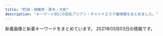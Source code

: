 ```yaml
---
title: "町田・相模原・厚木・大和"
description: "キーワード別にの巨乳アジアン・チャイナエステ嬢情報をまとめました。"
---
```


新着画像と新着キーワードをまとめています。
2021年03月03日の情報です。

<DmmAffiliateIns />
<KeywordTable
  shops={
    [
    {
        "station": "JR\u76f8\u6a21\u539f\u99c5\u5357\u53e3",
        "img_links": [
            "http://esthe-japan.work/tsubaki/pic/topimg.jpg",
            "http://esthe-japan.work/tsubaki/pic/campaign.jpg",
            "http://esthe-japan.work/tsubaki/img/ttl_staff.png",
            "http://esthe-japan.work/tsubaki/pic/head.png",
            "http://esthe-japan.work/tsubaki/staff/staff1/01.jpg",
            "http://esthe-japan.work/tsubaki/staff/staff4/01.jpg",
            "http://esthe-japan.work/tsubaki/staff/staff3/01.jpg",
            "http://esthe-japan.work/tsubaki/staff/staff/01.jpg",
            "http://esthe-japan.work/tsubaki/staff/staff5/01.jpg",
            "http://esthe-japan.work/tsubaki/img/foot.jpg",
            "http://esthe-japan.work/tsubaki/staff/staff2/01.jpg"
        ],
        "url": "http://esthe-japan.work/tsubaki/",
        "name": "\u693f",
        "keywords": {
            "C": 12
        }
    },
    {
        "url": "http://rose.estheya.com/",
        "keywords": {},
        "station": "\u5927\u548c\u99c5\u5357\u53e3",
        "name": "ROSE \uff5e\u30ed\u30fc\u30ba\uff5e",
        "img_links": []
    },
    {
        "url": "http://sh-yuka.work/",
        "img_links": [
            "http://sh-yuka.work/templets/default/picture/504339_6ac3d0c415404d4caea8f7806efc469e_mv2.png",
            "http://sh-yuka.work/templets/default/picture/504339_24789f5562fa4f088be0b1134410514e_mv2.png",
            "http://sh-yuka.work/uploads/210127/1-21012G32SV48.jpg",
            "http://sh-yuka.work/templets/default/picture/504339_7edd816c8a6a4b8dafc32c0979bee964_mv2_d_2480_3508_s_4_2.png",
            "http://sh-yuka.work/templets/default/picture/504339_7e953fa3f1dd41aea09a25d07159362b_mv2.png",
            "http://sh-yuka.work/uploads/200721/1-200H1105351319.jpg",
            "http://sh-yuka.work/templets/default/picture/504339_53f4914fb1244a5581c45fbe8fe05e15_mv2_d_2835_2953_s_4_2.png",
            "http://sh-yuka.work/uploads/200930/1-200930103059A0.jpg",
            "http://sh-yuka.work/templets/default/picture/504339_80887437d74b4abab793825cf10fcfba_mv2_d_2586_2860_s_4_2.png",
            "http://sh-yuka.work/uploads/200728/1-200HQF02J29.jpg",
            "http://sh-yuka.work/templets/default/picture/504339_042c5bafc5f34692af2ee5e33bdba1e7_mv2.png",
            "http://sh-yuka.work/uploads/200108/1-20010QQI61H.jpg",
            "http://sh-yuka.work/templets/default/picture/504339_d693404efae04362b04d73de913d8851_mv2_d_2084_2084_s_2.png",
            "http://sh-yuka.work/uploads/190717/1-1ZGG5544L32.jpg",
            "http://sh-yuka.work/uploads/200706/1-200F614263ab.jpg",
            "http://sh-yuka.work/uploads/201218/1-20121Q1033GH.jpg",
            "http://sh-yuka.work/uploads/200629/1-200629151R5E6.jpg",
            "http://sh-yuka.work/uploads/200108/1-20010QQ625439.jpg",
            "http://sh-yuka.work/templets/default/picture/504339_9994463d0234418bb05113314e8f9a17_mv2_d_4724_7369_s_4_2.png",
            "http://sh-yuka.work/templets/default/picture/504339_7b83b5f415b04665924c4c26f4c5cd27_mv2_d_4812_2043_s_2.png",
            "http://sh-yuka.work/templets/default/picture/504339_f7143674e10f4748b569cd7df1c9af02_mv2.png",
            "http://sh-yuka.work/templets/default/picture/504339_21227f8954fd409581482fb167a52224_mv2.png",
            "http://sh-yuka.work/uploads/190929/1-1Z929192K4454.jpg",
            "http://sh-yuka.work/uploads/200108/1-20010QQ532137.jpg",
            "http://sh-yuka.work/uploads/200714/1-200G409461R02.jpg",
            "http://sh-yuka.work/templets/default/picture/504339_81364141ef784efdac0337206b586e85_mv2.png",
            "http://sh-yuka.work/uploads/201008/1-20100P93R4V3.jpg",
            "http://sh-yuka.work/templets/default/picture/close.png",
            "http://sh-yuka.work/uploads/210120/1-21012009301MY.jpg",
            "http://sh-yuka.work/templets/default/picture/504339_f7143674e10f4748b569cd7df1c9af02_mv2(1).png",
            "http://sh-yuka.work/uploads/190717/1-1ZGG5550JX.jpg",
            "http://sh-yuka.work/templets/default/picture/504339_9d7e65f16b2c4ad8932aacf9b075d81f_mv2_d_4724_7087_s_4_2.png",
            "http://sh-yuka.work/templets/default/picture/504339_60927e81bc2741dd89c63cce2eeb277d_mv2.png",
            "http://sh-yuka.work/templets/default/picture/504339_c3603a5d59b54b2793cbf3fbd516de13_mv2.png"
        ],
        "keywords": {
            "D": 5,
            "86": 4,
            "85": 3,
            "C": 1
        },
        "station": "\u4e2d\u592e\u6797\u9593\u99c5\u897f\u53e3",
        "name": "\u3086\u304b"
    },
    {
        "name": "\u541b\u306e\u6625",
        "keywords": {
            "\u4e73": 1,
            "D": 6
        },
        "img_links": [
            "http://kiminoharu.xyz/images/r4.jpg",
            "http://kiminoharu.xyz/images/g4.jpg",
            "http://kiminoharu.xyz/images/g2.jpg",
            "http://kiminoharu.xyz/images/g3.jpg",
            "http://kiminoharu.xyz/images/g67.jpg",
            "http://kiminoharu.xyz/images/s4.jpg",
            "http://kiminoharu.xyz/images/g5.jpg",
            "http://kiminoharu.xyz/images/s3.jpg",
            "http://kiminoharu.xyz/images/s2.jpg",
            "http://kiminoharu.xyz/images/g11.jpg",
            "http://kiminoharu.xyz/images/g33.jpg",
            "http://kiminoharu.xyz/images/g22.jpg",
            "http://kiminoharu.xyz/images/g0.jpg",
            "http://kiminoharu.xyz/images/g1.jpg",
            "http://kiminoharu.xyz/images/g66.jpg",
            "http://kiminoharu.xyz/images/r2.jpg",
            "http://kiminoharu.xyz/images/s1.jpg",
            "http://kiminoharu.xyz/images/001.jpg",
            "http://kiminoharu.xyz/images/0.png",
            "http://kiminoharu.xyz/images/r1.jpg",
            "http://kiminoharu.xyz/images/g45.jpg",
            "http://kiminoharu.xyz/images/g44.jpg",
            "http://kiminoharu.xyz/images/r3.jpg",
            "http://kiminoharu.xyz/images/002.jpg",
            "http://kiminoharu.xyz/images/003.jpg",
            "http://kiminoharu.xyz/images/g6.jpg"
        ],
        "station": "JR\u6a4b\u672c\u99c5\u5317\u53e3",
        "url": "http://kiminoharu.xyz/"
    },
    {
        "img_links": [
            "http://www.kawaii.maesjp.com/files/007.jpg",
            "http://www.kawaii.maesjp.com/images/nav-001.png",
            "http://www.kawaii.maesjp.com/images/tel.png",
            "http://www.kawaii.maesjp.com/images/osusume01.png",
            "http://www.kawaii.maesjp.com/images/top003.png",
            "http://www.kawaii.maesjp.com/files/008.jpg",
            "http://www.kawaii.maesjp.com/files/004.jpg",
            "http://www.kawaii.maesjp.com/images/nav-004.png",
            "http://www.kawaii.maesjp.com/images/nav-003.png",
            "http://www.kawaii.maesjp.com/images/top01.png",
            "http://www.kawaii.maesjp.com/images/nav-006.png",
            "http://www.kawaii.maesjp.com/images/top02-left.png",
            "http://www.kawaii.maesjp.com/images/nav-002.png",
            "http://www.kawaii.maesjp.com/photo_news/upimg/6446160014f9599f04_1.jpg",
            "http://www.kawaii.maesjp.com/files/006.jpg",
            "http://www.kawaii.maesjp.com/images/nav-005.png"
        ],
        "station": "JR\u76f8\u6a21\u539f\u99c5\u5357\u53e3",
        "name": "Candy Girl",
        "keywords": {},
        "url": "http://www.kawaii.maesjp.com/"
    },
    {
        "station": "\u76f8\u6a21\u5927\u91ce\u99c5\u5317\u53e3",
        "img_links": [
            "http://www.es-rose.link/images/tel.jpg",
            "http://www.es-rose.link/images/news.jpg",
            "http://www.es-rose.link/images/sys2.jpg",
            "http://www.es-rose.link/images/s4.jpg",
            "http://www.es-rose.link/images/ac1.jpg",
            "http://www.es-rose.link/images/5.jpg",
            "http://www.es-rose.link/images/3.jpg",
            "http://www.es-rose.link/images/interior_t.jpg",
            "http://www.es-rose.link/images/ta.jpg",
            "http://www.es-rose.link/images/1.jpg",
            "http://www.es-rose.link/images/staff_t.jpg",
            "http://www.es-rose.link/images/b3.jpg",
            "http://www.es-rose.link/img/megumi1.jpg",
            "http://www.es-rose.link/images/int1.jpg",
            "http://www.es-rose.link/img/yoko1.jpg",
            "http://www.es-rose.link/images/int2.jpg",
            "http://www.es-rose.link/images/b4.jpg",
            "http://www.es-rose.link/img/kaori1.jpg",
            "http://www.es-rose.link/img/yuri1.jpg",
            "http://www.es-rose.link/img/yukari1.jpg",
            "http://www.es-rose.link/images/mobile.jpg",
            "http://www.es-rose.link/images/s2.jpg",
            "http://www.es-rose.link/images/s3.jpg",
            "http://www.es-rose.link/images/head.jpg",
            "http://www.es-rose.link/images/b2.jpg",
            "http://www.es-rose.link/images/s1.jpg",
            "http://www.es-rose.link/images/sys1.jpg",
            "http://www.es-rose.link/images/b1.jpg",
            "http://www.es-rose.link/images/s1.png",
            "http://www.es-rose.link/images/2.jpg",
            "http://www.es-rose.link/images/4.jpg"
        ],
        "keywords": {},
        "name": "\u61a9\u3044",
        "url": "http://www.es-rose.link/"
    },
    {
        "station": "\u753a\u7530\u99c5\u6771\u53e3",
        "keywords": {
            "C": 32
        },
        "name": "MINA",
        "url": "http://es-mina.com/",
        "img_links": [
            "http://es-mina.com/img/access/roadb1.jpg",
            "http://es-mina.com/staff/nana/01mb.jpg",
            "http://es-mina.com/staff/haru/01mb.jpg",
            "http://es-mina.com/staff/hana/01mb.jpg",
            "http://es-mina.com/img/access/roadb2.jpg",
            "http://es-mina.com/staff/sakura/01mb.jpg",
            "http://es-mina.com/staff/ai/01mb.jpg",
            "http://es-mina.com/staff/rei/01mb.jpg",
            "http://es-mina.com/img/access/roada4.jpg",
            "http://es-mina.com/pic/topimg2.jpg",
            "http://es-mina.com/staff/yuki/01mb.jpg",
            "http://es-mina.com/staff/ran/01mb.jpg",
            "http://es-mina.com/staff/momoko/01mb.jpg",
            "http://es-mina.com/staff/yuina/01mb.jpg",
            "http://es-mina.com/staff/midori/01mb.jpg",
            "http://es-mina.com/pic/topimg3.jpg",
            "http://es-mina.com/img/access/roada1.jpg",
            "http://es-mina.com/img/conmsg.png",
            "http://es-mina.com/pic/topimg1.jpg",
            "http://es-mina.com/staff/nene/01mb.jpg",
            "http://es-mina.com/img/access/roada2.jpg",
            "http://es-mina.com/staff/izumi/01mb.jpg",
            "http://es-mina.com/staff/tina/01mb.jpg",
            "http://es-mina.com/staff/ririka/01mb.jpg",
            "http://es-mina.com/img/access/roadsp.png",
            "http://es-mina.com/img/ttl_staff.png",
            "http://es-mina.com/staff/nina/01mb.jpg",
            "http://es-mina.com/staff/rin/01mb.jpg",
            "http://es-mina.com/img/foot.jpg",
            "http://es-mina.com/staff/miki/01mb.jpg",
            "http://es-mina.com/img/access/roadb3.jpg",
            "http://es-mina.com/img/mainft.jpg",
            "http://es-mina.com/staff/mana/01mb.jpg",
            "http://es-mina.com/img/access/roadb4.jpg",
            "http://es-mina.com/staff/runa/01mb.jpg",
            "http://es-mina.com/img/access/roada3.jpg",
            "http://es-mina.com/img/ttl_concept.png",
            "http://es-mina.com/pic/head.jpg",
            "http://es-mina.com/staff/ami/01mb.jpg",
            "http://es-mina.com/staff/nanami/01mb.jpg",
            "http://es-mina.com/staff/haruka/01mb.jpg",
            "http://es-mina.com/staff/kana/01mb.jpg",
            "http://es-mina.com/staff/minami/01mb.jpg"
        ]
    },
    {
        "url": "https://anna.jpn.cm/",
        "station": "JR\u76f8\u6a21\u539f\u99c5\u5357\u53e3",
        "img_links": [
            "https://assets.jp-navi.info/images/images/es-thumbnail.png",
            "https://anna.jpn.cm/photos/17/8178/202102/2021020908394744.jpg",
            "https://anna.jpn.cm/photos/17/8178/202101/2101211223346325.jpeg",
            "https://anna.jpn.cm/photos/17/8178/202101/2101201510162g6.png",
            "https://anna.jpn.cm/photos/17/8178/202102/2021020908394648.jpg",
            "https://anna.jpn.cm/photos/17/8178/202101/21012112220r117.jpeg",
            "https://anna.jpn.cm/photos/17/8178/202101/2101211223195b4.jpeg",
            "https://anna.jpn.cm/photos/17/8178/202101/2101201510103120.png",
            "https://anna.jpn.cm/photos/17/8178/202101/21012112215642h.jpeg",
            "https://anna.jpn.cm/photos/17/8178/202102/2021020908394780.jpg",
            "https://anna.jpn.cm/photos/17/8178/202101/21012112221c3c.jpeg",
            "https://anna.jpn.cm/photos/17/8178/202101/210120151025n62.png",
            "https://anna.jpn.cm/photos/17/8178/202101/2101201510034339.png",
            "https://anna.jpn.cm/themes/anna/template/assets/images/sp_tel.png",
            "https://anna.jpn.cm/photos/17/8178/202101/21012112232g013.jpeg"
        ],
        "keywords": {
            "86": 18,
            "D": 2,
            "89": 18,
            "E": 1,
            "84": 18
        },
        "name": "\u30a2\u30f3\u30ca"
    },
    {
        "station": "JR\u753a\u7530\u99c5\u5317\u53e3",
        "img_links": [
            "https://est-fc.com/staffPhoto/b20201229174501.jpg",
            "https://est-fc.com/staffPhoto/s20201229185637.jpg",
            "https://est-fc.com/staffPhoto/b20210121164929.jpg",
            "https://est-fc.com/uploadfiles/Image/campaignEstFcCom.jpg",
            "https://est-fc.com/js/sliderLine/slide_prev.png",
            "https://est-fc.com/staffPhoto/b20201229185637.jpg",
            "https://est-fc.com/staffPhoto/s20210114223251.jpg",
            "https://est-fc.com/images/slider/01.jpg",
            "https://est-fc.com/staffPhoto/s20210121164929.jpg",
            "https://est-fc.com/staffPhoto/b20210114223251.jpg",
            "https://est-fc.com/staffPhoto/b20210120200400.jpg",
            "https://est-fc.com/staffPhoto/b20210201190332.jpg",
            "https://est-fc.com/staffPhoto/s20210120200400.jpg",
            "https://est-fc.com/staffPhoto/s20210201190332.jpg",
            "https://est-fc.com/staffPhoto/s20201229174501.jpg",
            "https://est-fc.com/images/slider/02.jpg",
            "https://est-fc.com/js/sliderLine/slide_next.png"
        ],
        "url": "https://est-fc.com/",
        "keywords": {
            "84": 2,
            "86": 4,
            "E": 4,
            "\u80f8": 4,
            "D": 4,
            "C": 6
        },
        "name": "FIRST CLASS"
    },
    {
        "station": "JR\u753a\u7530\u99c5\u5317\u53e3",
        "name": "HIMAWARI",
        "img_links": [
            "http://aroma-himawari.com/img/material/elegant-18.jpg",
            "http://aroma-himawari.com/img/girl/list/staff-3.jpg",
            "http://aroma-himawari.com/img/girl/pickup/pickup-1.jpg",
            "http://aroma-himawari.com/img/girl/extra/staff-1-3.jpg",
            "http://aroma-himawari.com/img/girl/list/square-5.jpg",
            "http://aroma-himawari.com/img/material/elegant-4.jpg",
            "http://aroma-himawari.com/img/material/elegant-17.jpg",
            "http://aroma-himawari.com/img/girl/extra/staff-5-3.jpg",
            "http://aroma-himawari.com/img/material/arrow_next.png",
            "http://aroma-himawari.com/img/material/elegant-14.jpg",
            "http://aroma-himawari.com/img/material/elegant-19.jpg",
            "http://aroma-himawari.com/img/girl/list/square-4.jpg",
            "http://aroma-himawari.com/img/girl/list/staff-2.jpg",
            "http://aroma-himawari.com/img/girl/extra/staff-1-1.jpg",
            "http://aroma-himawari.com/img/girl/extra/staff-2-0.jpg",
            "http://aroma-himawari.com/img/material/shiatsu-5.jpg",
            "http://aroma-himawari.com/img/girl/pickup/pickup-2.jpg",
            "http://aroma-himawari.com/img/girl/extra/staff-2-2.jpg",
            "http://aroma-himawari.com/img/girl/extra/staff-3-2.jpg",
            "http://aroma-himawari.com/img/girl/list/square-3.jpg",
            "http://aroma-himawari.com/img/material/shiatsu-6.jpg",
            "http://aroma-himawari.com/img/girl/list/staff-1.jpg",
            "http://aroma-himawari.com/img/material/elegant-2.jpg",
            "http://aroma-himawari.com/img/material/elegant-12.jpg",
            "http://aroma-himawari.com/img/girl/extra/staff-3-0.jpg",
            "http://aroma-himawari.com/img/girl/extra/staff-2-3.jpg",
            "http://aroma-himawari.com/img/girl/extra/staff-4-0.jpg",
            "http://aroma-himawari.com/img/girl/extra/staff-5-2.jpg",
            "http://aroma-himawari.com/img/girl/extra/staff-1-2.jpg",
            "http://aroma-himawari.com/img/girl/extra/staff-4-3.jpg",
            "http://aroma-himawari.com/img/girl/list/staff-4.jpg",
            "http://aroma-himawari.com/img/material/elegant-8.jpg",
            "http://aroma-himawari.com/img/girl/extra/staff-5-1.jpg",
            "http://aroma-himawari.com/img/girl/pickup/pickup-4.jpg",
            "http://aroma-himawari.com/img/material/elegant-6.jpg",
            "http://aroma-himawari.com/img/material/elegant-3.jpg",
            "http://aroma-himawari.com/img/girl/extra/staff-4-1.jpg",
            "http://aroma-himawari.com/img/girl/extra/staff-3-3.jpg",
            "http://aroma-himawari.com/img/material/elegant-16.jpg",
            "http://aroma-himawari.com/img/girl/pickup/pickup-3.jpg",
            "http://aroma-himawari.com/img/material/elegant-15.jpg",
            "http://aroma-himawari.com/img/material/elegant-13.jpg",
            "http://aroma-himawari.com/img/girl/extra/staff-4-2.jpg",
            "http://aroma-himawari.com/img/girl/list/staff-5.jpg",
            "http://aroma-himawari.com/img/material/elegant-9.jpg",
            "http://aroma-himawari.com/img/girl/list/square-1.jpg",
            "http://aroma-himawari.com/img/girl/extra/staff-3-1.jpg",
            "http://aroma-himawari.com/img/material/shiatsu-1.jpg",
            "http://aroma-himawari.com/img/girl/extra/staff-5-0.jpg",
            "http://aroma-himawari.com/img/girl/extra/staff-2-1.jpg",
            "http://aroma-himawari.com/img/material/elegant-11.jpg",
            "http://aroma-himawari.com/img/material/arrow_prev.png",
            "http://aroma-himawari.com/img/material/elegant-10.jpg",
            "http://aroma-himawari.com/img/material/elegant-7.jpg",
            "http://aroma-himawari.com/img/girl/extra/staff-1-0.jpg",
            "http://aroma-himawari.com/img/material/elegant-1.jpg",
            "http://aroma-himawari.com/img/girl/list/square-2.jpg",
            "http://aroma-himawari.com/img/material/elegant-5.jpg"
        ],
        "url": "http://aroma-himawari.com/",
        "keywords": {}
    },
    {
        "img_links": [
            "http://momoka.est888.com/css/staff/staff03.jpg",
            "http://momoka.est888.com/css/head.jpg",
            "http://momoka.est888.com/css/top01.jpg",
            "http://momoka.est888.com/css/foot.jpg",
            "http://momoka.est888.com/css/staff/staff01.jpg",
            "http://momoka.est888.com/images/call.png",
            "http://momoka.est888.com/css/staff/staff02.jpg"
        ],
        "url": "http://momoka.est888.com/",
        "name": "\u3082\u3082\u304b\u3061\u3083\u3093",
        "keywords": {
            "E": 1,
            "89": 2,
            "D": 2,
            "92": 1,
            "C": 6
        },
        "station": "\u672c\u539a\u6728\u99c5\u6771\u53e3"
    },
    {
        "img_links": [
            "http://shizukachan.work/picture/ac1.jpg",
            "http://shizukachan.work/uploads/210113/1-2101130Z003120.jpg",
            "http://shizukachan.work/picture/top.jpg",
            "http://shizukachan.work/uploads/210225/1-21022514554VL.jpg",
            "http://shizukachan.work/uploads/201218/1-20121Q55215214.jpg",
            "http://shizukachan.work/uploads/210113/1-2101130Z012A0.jpg",
            "http://shizukachan.work/picture/news_bj3.jpg",
            "http://shizukachan.work/uploads/210113/1-2101130U955E4.jpg",
            "http://shizukachan.work/uploads/201218/1-20121Q55311a8.jpg",
            "http://shizukachan.work/uploads/210225/1-2102251456105J.jpg",
            "http://shizukachan.work/picture/info.jpg",
            "http://shizukachan.work/uploads/201116/1-201116131245247.jpg",
            "http://shizukachan.work/uploads/201116/1-20111613123G45.jpg",
            "http://shizukachan.work/uploads/201116/1-2011161311591A.jpg",
            "http://shizukachan.work/picture/s_staff.png",
            "http://shizukachan.work/uploads/201218/1-20121Q55235W4.jpg",
            "http://shizukachan.work/picture/s_news.jpg",
            "http://shizukachan.work/picture/ac2.jpg",
            "http://shizukachan.work/uploads/210104/1-2101041HQ5144.jpg",
            "http://shizukachan.work/uploads/210225/1-2102251456035T.jpg",
            "http://shizukachan.work/picture/news_bj1.jpg",
            "http://shizukachan.work/picture/s3.jpg",
            "http://shizukachan.work/picture/s1.jpg"
        ],
        "keywords": {
            "E": 11,
            "89": 10
        },
        "station": "\u672c\u539a\u6728\u99c5\u5317\u53e3",
        "name": "\u3057\u305a\u304b\u3061\u3083\u3093",
        "url": "http://shizukachan.work/"
    },
    {
        "keywords": {
            "88": 3,
            "G": 1,
            "86": 9,
            "D": 12,
            "89": 1
        },
        "station": "\u672c\u539a\u6728\u99c5\u5317\u53e3",
        "url": "http://shegege.site/",
        "img_links": [
            "http://shegege.site/img/nav-004.png",
            "http://shegege.site/img/nav-002.png",
            "http://shegege.site/uploads/210203/1-210203153P1C9.jpg",
            "http://shegege.site/uploads/200520/1-2005200S91a39.jpg",
            "http://shegege.site/uploads/allimg/200711/1-200G1103624.jpg",
            "http://shegege.site/uploads/200711/1-200G11036344J.jpg",
            "http://shegege.site/uploads/200619/1-200619150304G2.jpg",
            "http://shegege.site/uploads/201218/1-20121Q25123912.jpg",
            "http://shegege.site/uploads/201128/1-20112Q01145319.jpg",
            "http://shegege.site/uploads/201224/1-20122412301I25.jpg",
            "http://shegege.site/uploads/200602/1-20060211364K04.jpg",
            "http://shegege.site/uploads/191107/1-19110G5523cb.jpg",
            "http://shegege.site/uploads/200325/1-200325131632G7.jpg",
            "http://shegege.site/img/nav-005.png",
            "http://shegege.site/uploads/210114/1-210114150150196.jpg",
            "http://shegege.site/img/nav-003.png",
            "http://shegege.site/uploads/210212/1-2102120S11Kb.jpg",
            "http://shegege.site/img/nav-001.png",
            "http://shegege.site/uploads/190909/1-1ZZ9151421512.jpg",
            "http://shegege.site/img/tel.png",
            "http://shegege.site/img/nav-006.png"
        ],
        "name": "AGEHA \uff5e\u30a2\u30b2\u30cf\uff5e"
    },
    {
        "url": "http://sh-leo.work/",
        "keywords": {},
        "img_links": [
            "http://sh-leo.work/picture/optionrev1.png",
            "http://sh-leo.work/picture/a.png",
            "http://sh-leo.work/picture/p6_ct1.png",
            "http://sh-leo.work/picture/fm5.png",
            "http://sh-leo.work/picture/s_3.jpg",
            "http://sh-leo.work/picture/s_1.jpg",
            "http://sh-leo.work/picture/fm4.png",
            "http://sh-leo.work/picture/p2_ct1.png",
            "http://sh-leo.work/picture/s_4.jpg",
            "http://sh-leo.work/picture/p4_ct1_sub1.png",
            "http://sh-leo.work/picture/fm1.png",
            "http://sh-leo.work/picture/faq_st1.png",
            "http://sh-leo.work/picture/faq_st2.png",
            "http://sh-leo.work/picture/frameback.png",
            "http://sh-leo.work/picture/topimg2.jpg",
            "http://sh-leo.work/picture/top_sin3.jpg",
            "http://sh-leo.work/picture/fm6.png",
            "http://sh-leo.work/picture/shinphoto2.jpg",
            "http://sh-leo.work/picture/top_t3.png",
            "http://sh-leo.work/picture/top_sin2.jpg",
            "http://sh-leo.work/picture/shinphoto4.jpg",
            "http://sh-leo.work/picture/shinphoto1.jpg",
            "http://sh-leo.work/picture/fm2.png",
            "http://sh-leo.work/picture/top_t2.png",
            "http://sh-leo.work/picture/top_t4.png",
            "http://sh-leo.work/picture/frames.png",
            "http://sh-leo.work/picture/p3_ct1.png",
            "http://sh-leo.work/picture/age.png",
            "http://sh-leo.work/picture/top_pickback.png",
            "http://sh-leo.work/picture/att.png",
            "http://sh-leo.work/picture/fm3.png",
            "http://sh-leo.work/picture/top_t8.png",
            "http://sh-leo.work/picture/shinphoto3.jpg",
            "http://sh-leo.work/picture/top_t1.png",
            "http://sh-leo.work/picture/s_5.jpg",
            "http://sh-leo.work/picture/p4_ct1.png",
            "http://sh-leo.work/picture/q.png",
            "http://sh-leo.work/picture/s_2.jpg",
            "http://sh-leo.work/picture/topimg3.jpg",
            "http://sh-leo.work/picture/top_t5.png",
            "http://sh-leo.work/picture/topimg1.jpg",
            "http://sh-leo.work/picture/camp20180713_2.png",
            "http://sh-leo.work/picture/top_sin1.jpg"
        ],
        "name": "LEO\uff5e\u30ec\u30aa\uff5e",
        "station": "\u5c0f\u7530\u6025\u76f8\u6a21\u539f\u99c5\u5357\u53e3"
    },
    {
        "name": "\u7652\u3057\u30cf\u30a6\u30b9",
        "station": "\u4e2d\u592e\u6797\u9593\u99c5\u5c0f\u7530\u6025\u5357\u53e3",
        "keywords": {
            "D": 48,
            "87": 48,
            "83": 12
        },
        "url": "http://www.iyashi.relaxjp.info/",
        "img_links": [
            "http://www.iyashi.relaxjp.info/files/002-03.jpg",
            "http://www.iyashi.relaxjp.info/img/top_slider02.jpg",
            "http://www.iyashi.relaxjp.info/files/002.jpg",
            "http://www.iyashi.relaxjp.info/files/002-02.jpg",
            "http://www.iyashi.relaxjp.info/files/001.jpg",
            "http://www.iyashi.relaxjp.info/photo_news/upimg/81947602c7aac1f6ea_0.jpg",
            "http://www.iyashi.relaxjp.info/files/008-02.jpg",
            "http://www.iyashi.relaxjp.info/files/003-03.jpg",
            "http://www.iyashi.relaxjp.info/files/001-02.jpg",
            "http://www.iyashi.relaxjp.info/files/008-03.jpg",
            "http://www.iyashi.relaxjp.info/files/008.jpg",
            "http://www.iyashi.relaxjp.info/img/top_slider01.jpg",
            "http://www.iyashi.relaxjp.info/files/004.jpg",
            "http://www.iyashi.relaxjp.info/files/004-02.jpg",
            "http://www.iyashi.relaxjp.info/files/004-03.jpg",
            "http://www.iyashi.relaxjp.info/files/003-02.jpg",
            "http://www.iyashi.relaxjp.info/files/003.jpg",
            "http://www.iyashi.relaxjp.info/files/001-03.jpg"
        ]
    },
    {
        "keywords": {},
        "img_links": [
            "http://shonoyou.me-es.com/images/index_17.jpg",
            "http://shonoyou.me-es.com/images/index_27.jpg",
            "http://shonoyou.me-es.com/girl/017a.jpg",
            "http://shonoyou.me-es.com/girl/010a.jpg",
            "http://shonoyou.me-es.com/images/index_19.jpg",
            "http://shonoyou.me-es.com/girl/018a.jpg",
            "http://shonoyou.me-es.com/images/index_04.jpg",
            "http://shonoyou.me-es.com/images/index_03.jpg",
            "http://shonoyou.me-es.com/girl/02a.jpg",
            "http://shonoyou.me-es.com/girl/019.jpg",
            "http://shonoyou.me-es.com/girl/02.jpg",
            "http://shonoyou.me-es.com/girl/017.jpg",
            "http://shonoyou.me-es.com/girl/015.jpg",
            "http://shonoyou.me-es.com/images/index_05.jpg",
            "http://shonoyou.me-es.com/images/index_11.jpg",
            "http://shonoyou.me-es.com/images/info_10.jpg",
            "http://shonoyou.me-es.com/images/top.jpg",
            "http://shonoyou.me-es.com/girl/015a.jpg",
            "http://shonoyou.me-es.com/images/index_20.jpg",
            "http://shonoyou.me-es.com/images/index_02.jpg",
            "http://shonoyou.me-es.com/images/info.jpg",
            "http://shonoyou.me-es.com/images/index_22.jpg",
            "http://shonoyou.me-es.com/images/rec.jpg",
            "http://shonoyou.me-es.com/girl/018.jpg",
            "http://shonoyou.me-es.com/images/top2.jpg",
            "http://shonoyou.me-es.com/girl/019a.jpg",
            "http://shonoyou.me-es.com/images/index_10.jpg",
            "http://shonoyou.me-es.com/girl/013a.jpg",
            "http://shonoyou.me-es.com/images/rec_10.jpg",
            "http://shonoyou.me-es.com/images/index_25.jpg",
            "http://shonoyou.me-es.com/girl/016.jpg",
            "http://shonoyou.me-es.com/images/index_14.jpg",
            "http://shonoyou.me-es.com/girl/016a.jpg",
            "http://shonoyou.me-es.com/images/index_06.jpg",
            "http://shonoyou.me-es.com/images/index_16.jpg",
            "http://shonoyou.me-es.com/images/index_09.jpg",
            "http://shonoyou.me-es.com/images/index_12.jpg",
            "http://shonoyou.me-es.com/girl/010.jpg",
            "http://shonoyou.me-es.com/images/index_07.jpg",
            "http://shonoyou.me-es.com/images/index_24.jpg",
            "http://shonoyou.me-es.com/images/staff_10.jpg",
            "http://shonoyou.me-es.com/girl/013.jpg",
            "http://shonoyou.me-es.com/images/index_21.jpg"
        ],
        "url": "http://shonoyou.me-es.com/",
        "name": "\u521d\u306e\u8449",
        "station": "\u5ea7\u9593\u99c5\u897f\u53e3"
    },
    {
        "url": "http://mrgurokisetsu.tokyo/",
        "keywords": {
            "88": 2,
            "C": 16,
            "D": 4,
            "85": 5
        },
        "img_links": [
            "http://mrgurokisetsu.tokyo/uploads/181219/1-1Q219153224547.jpg",
            "http://mrgurokisetsu.tokyo/uploads/200828/1-200RP92305117.jpg",
            "http://mrgurokisetsu.tokyo/uploads/201026/1-201026161220H2.jpg",
            "http://mrgurokisetsu.tokyo/uploads/201114/1-201114140IG24.jpg",
            "http://mrgurokisetsu.tokyo/uploads/200828/1-200RP931222A.jpg",
            "http://mrgurokisetsu.tokyo/uploads/200828/1-200RP92124K5.jpg",
            "http://mrgurokisetsu.tokyo/uploads/200828/1-200RP93113I1.jpg",
            "http://mrgurokisetsu.tokyo/uploads/181218/1-1Q21R106025N.png",
            "http://mrgurokisetsu.tokyo/uploads/200828/1-200RP9192Y24.jpg",
            "http://mrgurokisetsu.tokyo/uploads/181219/1-1Q2191A044L9.jpg",
            "http://mrgurokisetsu.tokyo/uploads/200828/1-200RP92115101.jpg",
            "http://mrgurokisetsu.tokyo/uploads/200828/1-200RP919363I.jpg",
            "http://mrgurokisetsu.tokyo/uploads/181219/1-1Q2191A133208.jpg",
            "http://mrgurokisetsu.tokyo/uploads/200828/1-200RP92032509.jpg",
            "http://mrgurokisetsu.tokyo/images/end.png",
            "http://mrgurokisetsu.tokyo/uploads/200828/1-200RP92022417.jpg",
            "http://mrgurokisetsu.tokyo/uploads/181218/1-1Q21R10G3C3.png",
            "http://mrgurokisetsu.tokyo/uploads/181219/1-1Q21915324H06.jpg",
            "http://mrgurokisetsu.tokyo/uploads/181218/1-1Q21R10649544.png",
            "http://mrgurokisetsu.tokyo/uploads/181218/1-1Q21R10626151.png",
            "http://mrgurokisetsu.tokyo/uploads/200828/1-200RP92314957.jpg",
            "http://mrgurokisetsu.tokyo/images/top-sp.png"
        ],
        "name": "MINA",
        "station": "\u6d77\u8001\u540d\u99c5\u5357\u53e3"
    },
    {
        "name": "\u5409\u597d",
        "station": "JR\u6df5\u91ce\u8fba\u99c5\u5357\u53e3",
        "keywords": {},
        "url": "http://yoshiko.jpest.net/",
        "img_links": [
            "http://yoshiko.jpest.net/uploads//sites/13/2020/08/r3.jpg",
            "http://yoshiko.jpest.net/uploads//sites/13/2020/08/lina.jpg",
            "http://yoshiko.jpest.net/uploads//sites/13/2020/08/r1.jpg",
            "http://yoshiko.jpest.net/uploads//sites/13/2020/08/laola.jpg",
            "http://yoshiko.jpest.net/uploads//sites/13/2020/10/1603068785-1.jpg",
            "http://yoshiko.jpest.net/uploads//sites/13/2020/08/r4.jpg",
            "http://yoshiko.jpest.net/uploads//sites/13/2020/08/news03.png",
            "http://yoshiko.jpest.net/uploads//sites/13/2020/08/bj_03.jpg",
            "http://yoshiko.jpest.net/uploads//sites/13/2020/08/r2.jpg",
            "http://yoshiko.jpest.net/uploads//sites/13/2020/08/1597221072-mobile.png",
            "http://yoshiko.jpest.net/uploads//sites/13/2020/08/1604303247-top.jpg",
            "http://yoshiko.jpest.net/uploads//sites/13/2020/08/g1.jpg",
            "http://yoshiko.jpest.net/uploads//sites/13/2020/08/1604303415-top.jpg",
            "http://yoshiko.jpest.net/uploads//sites/13/2020/10/1602825649-g22.jpg",
            "http://yoshiko.jpest.net/uploads//sites/13/2020/08/g6.jpg",
            "http://yoshiko.jpest.net/uploads//sites/13/2020/10/1603075746-1.jpg",
            "http://yoshiko.jpest.net/uploads//sites/13/2020/08/yuki.jpg",
            "http://yoshiko.jpest.net/uploads//sites/13/2020/08/tite-staff.jpg",
            "http://yoshiko.jpest.net/uploads//sites/13/2020/08/g5.jpg",
            "http://yoshiko.jpest.net/uploads//sites/13/2020/08/news01.png",
            "http://yoshiko.jpest.net/uploads//sites/13/2020/08/lami.jpg"
        ]
    },
    {
        "img_links": [
            "http://cocoa.jpest.net/images/pickup.png",
            "http://cocoa.jpest.net/images/300.png",
            "http://cocoa.jpest.net/images/n-03.png",
            "http://cocoa.jpest.net/images/g2.jpg",
            "http://cocoa.jpest.net/images/g5.jpg",
            "http://cocoa.jpest.net/images/200.png",
            "http://cocoa.jpest.net/images/r4.jpg",
            "http://cocoa.jpest.net/images/88.png",
            "http://cocoa.jpest.net/images/g4.jpg",
            "http://cocoa.jpest.net/images/tite-staff.png",
            "http://cocoa.jpest.net/images/top.png",
            "http://cocoa.jpest.net/images/g1.jpg",
            "http://cocoa.jpest.net/images/r6.jpg",
            "http://cocoa.jpest.net/images/n-01.png",
            "http://cocoa.jpest.net/images/tit-newface.png",
            "http://cocoa.jpest.net/images/r1.jpg",
            "http://cocoa.jpest.net/images/mobile.png",
            "http://cocoa.jpest.net/images/g3.jpg",
            "http://cocoa.jpest.net/images/r3.jpg",
            "http://cocoa.jpest.net/images/r5.jpg",
            "http://cocoa.jpest.net/images/g0.jpg",
            "http://cocoa.jpest.net/images/g7.jpg",
            "http://cocoa.jpest.net/images/p-r.png",
            "http://cocoa.jpest.net/images/r2.jpg",
            "http://cocoa.jpest.net/images/tit-new.png",
            "http://cocoa.jpest.net/images/g6.jpg",
            "http://cocoa.jpest.net/images/tite-link.png"
        ],
        "keywords": {},
        "name": "CoCoa\u30fb\u30b3\u30b3\u30a2",
        "station": "\u5c0f\u7530\u6025\u76f8\u6a21\u539f\u99c5\u5357\u53e3",
        "url": "http://cocoa.jpest.net/"
    },
    {
        "keywords": {
            "87": 1,
            "88": 1,
            "90": 1,
            "E": 1,
            "C": 2
        },
        "url": "https://cream.relaxjp.com/",
        "station": "\u672c\u539a\u6728\u99c5\u5357\u53e3",
        "name": "Cream Soda",
        "img_links": [
            "https://cream.relaxjp.com/css/nav/nav-002.jpg",
            "https://cream.relaxjp.com/css/nav/nav-001.jpg",
            "https://cream.relaxjp.com/css/baner.jpg",
            "https://cream.relaxjp.com/css/osusume02.jpg",
            "https://cream.relaxjp.com/css/tel.png",
            "https://cream.relaxjp.com/css/staff/staff03.jpg",
            "https://cream.relaxjp.com/css/nav/nav-006.jpg",
            "https://cream.relaxjp.com/css/top-left02.jpg",
            "https://cream.relaxjp.com/css/nav/nav-005.jpg",
            "https://cream.relaxjp.com/css/staff/staff01.jpg",
            "https://cream.relaxjp.com/css/staff/staff02.jpg",
            "https://cream.relaxjp.com/css/nav/nav-003.jpg",
            "https://cream.relaxjp.com/css/cam01.jpg",
            "https://cream.relaxjp.com/css/nav/nav-004.jpg"
        ]
    },
    {
        "keywords": {
            "83": 2,
            "86": 1,
            "87": 2,
            "88": 2,
            "82": 3,
            "90": 6,
            "D": 11,
            "C": 4,
            "E": 1
        },
        "url": "http://in-esthe.com/cocochi/",
        "img_links": [
            "http://in-esthe.com/cocochi/imge/p-20.jpg",
            "http://in-esthe.com/cocochi/imge/s0.png",
            "http://in-esthe.com/cocochi/imge/p-18.jpg",
            "http://in-esthe.com/cocochi/imge/interior_t.jpg",
            "http://in-esthe.com/cocochi/imge/p-14.jpg",
            "http://in-esthe.com/cocochi/imge/sys.png",
            "http://in-esthe.com/cocochi/imge/p-6.jpg",
            "http://in-esthe.com/cocochi/imge/tel.jpg",
            "http://in-esthe.com/cocochi/imge/p-19.jpg",
            "http://in-esthe.com/cocochi/imge/ta.jpg",
            "http://in-esthe.com/cocochi/imge/s1.png",
            "http://in-esthe.com/cocochi/imge/p-4.jpg",
            "http://in-esthe.com/cocochi/imge/p-2.jpg",
            "http://in-esthe.com/cocochi/imge/p-16.jpg",
            "http://in-esthe.com/cocochi/imge/staff_t.jpg",
            "http://in-esthe.com/cocochi/imge/p-13.jpg",
            "http://in-esthe.com/cocochi/imge/p-12.jpg",
            "http://in-esthe.com/cocochi/imge/botton.jpg",
            "http://in-esthe.com/cocochi/imge/int2.png",
            "http://in-esthe.com/cocochi/imge/p-15.jpg",
            "http://in-esthe.com/cocochi/imge/p-5.jpg",
            "http://in-esthe.com/cocochi/imge/p-3.jpg",
            "http://in-esthe.com/cocochi/imge/p-9.jpg",
            "http://in-esthe.com/cocochi/imge/p-10.jpg",
            "http://in-esthe.com/cocochi/imge/p-1.jpg"
        ],
        "name": "COCOCHI",
        "station": "JR\u6df5\u91ce\u8fba\u99c5\u5317\u53e3"
    },
    {
        "url": "http://www.nyanya.mesthe.com/",
        "name": "\u30cb\u30e3\u30fc\u30cb\u30e3",
        "keywords": {
            "91": 4,
            "D": 16,
            "86": 4,
            "88": 8,
            "87": 4,
            "E": 4
        },
        "img_links": [
            "http://www.nyanya.mesthe.com/files/004.jpg",
            "http://www.nyanya.mesthe.com/images/m1.jpg",
            "http://www.nyanya.mesthe.com/images/m6.jpg",
            "http://www.nyanya.mesthe.com/files/002.jpg",
            "http://www.nyanya.mesthe.com/files/003.jpg",
            "http://www.nyanya.mesthe.com/images/slider-img002.jpg",
            "http://www.nyanya.mesthe.com/images/m2.jpg",
            "http://www.nyanya.mesthe.com/images/slider-img001.jpg",
            "http://www.nyanya.mesthe.com/images/m4.jpg",
            "http://www.nyanya.mesthe.com/files/007.jpg",
            "http://www.nyanya.mesthe.com/images/m3.jpg",
            "http://www.nyanya.mesthe.com/files/001.jpg"
        ],
        "station": "\u672c\u539a\u6728\u99c5\u5317\u53e3"
    },
    {
        "keywords": {
            "87": 1,
            "83": 1,
            "D": 3,
            "C": 3,
            "86": 1,
            "85": 3
        },
        "name": "\u61a9\u3044",
        "img_links": [
            "http://ikoi.jpn.vin/images/f5.jpg",
            "http://ikoi.jpn.vin/images/r1.jpg",
            "http://ikoi.jpn.vin/images/r4.jpg",
            "http://ikoi.jpn.vin/images/coupon.jpg",
            "http://ikoi.jpn.vin/images/r3.jpg",
            "http://ikoi.jpn.vin/photos/sites/43/2021/03/2021030107534688.jpg",
            "http://ikoi.jpn.vin/images/ac2.jpg",
            "http://ikoi.jpn.vin/images/arrow.png",
            "http://ikoi.jpn.vin/images/flow4.jpg",
            "http://ikoi.jpn.vin/images/ac4.jpg",
            "http://ikoi.jpn.vin/i/images/f5.jpg",
            "http://ikoi.jpn.vin/images/guide2.jpg",
            "http://ikoi.jpn.vin/photos/sites/43/2020/11/202011130631149.jpg",
            "http://ikoi.jpn.vin/images/flow2.jpg",
            "http://ikoi.jpn.vin/images/f1.jpg",
            "http://ikoi.jpn.vin/i/images/f2.jpg",
            "http://ikoi.jpn.vin/photos/sites/43/2020/11/2020110402141084.jpg",
            "http://ikoi.jpn.vin/photos/sites/43/2019/11/2019110605282192.jpg",
            "http://ikoi.jpn.vin/i/images/flow1.jpg",
            "http://ikoi.jpn.vin/images/flow3.jpg",
            "http://ikoi.jpn.vin/i/images/f4.jpg",
            "http://ikoi.jpn.vin/images/flow5.jpg",
            "http://ikoi.jpn.vin/images/info1.jpg",
            "http://ikoi.jpn.vin/i/images/flow2.jpg",
            "http://ikoi.jpn.vin/i/images/guide_photo02.jpg",
            "http://ikoi.jpn.vin/images/f3.jpg",
            "http://ikoi.jpn.vin/i/images/guide1.jpg",
            "http://ikoi.jpn.vin/images/guide1.jpg",
            "http://ikoi.jpn.vin/images/information.jpg",
            "http://ikoi.jpn.vin/i/images/guide2.jpg",
            "http://ikoi.jpn.vin/images/f2.jpg",
            "http://ikoi.jpn.vin/i/images/room3.jpg",
            "http://ikoi.jpn.vin/images/flow1.jpg",
            "http://ikoi.jpn.vin/images/mobile.jpg",
            "http://ikoi.jpn.vin/images/f4.jpg",
            "http://ikoi.jpn.vin/i/images/flow3.jpg",
            "http://ikoi.jpn.vin/images/r2.jpg",
            "http://ikoi.jpn.vin/images/guide3.jpg",
            "http://ikoi.jpn.vin/i/images/flow4.jpg",
            "http://ikoi.jpn.vin/images/ac1.jpg",
            "http://ikoi.jpn.vin/images/guide_photo03.jpg",
            "http://ikoi.jpn.vin/images/ac3.jpg",
            "http://ikoi.jpn.vin/i/images/guide_photo01.jpg",
            "http://ikoi.jpn.vin/photos/sites/43/2020/11/2020110402141132.jpg",
            "http://ikoi.jpn.vin/images/guide_photo02.jpg",
            "http://ikoi.jpn.vin/i/images/f1.jpg",
            "http://ikoi.jpn.vin/i/images/f3.jpg",
            "http://ikoi.jpn.vin/i/images/guide3.jpg",
            "http://ikoi.jpn.vin/i/images/flow5.jpg",
            "http://ikoi.jpn.vin/images/guide_photo01.jpg",
            "http://ikoi.jpn.vin/i/images/guide_photo03.jpg",
            "http://ikoi.jpn.vin/photos/sites/43/2020/11/2020110402141063.jpg"
        ],
        "url": "http://ikoi.jpn.vin/",
        "station": "JR\u76f8\u6a21\u539f\u99c5\u5357\u53e3"
    },
    {
        "img_links": [
            "http://forever-est.xyz/images/tit1.jpg",
            "http://forever-est.xyz/images/ftb.jpg",
            "http://forever-est.xyz/images/but1.png",
            "http://forever-est.xyz/images/but3.png",
            "http://forever-est.xyz/images/girl6.png",
            "http://forever-est.xyz/images/girl8.png",
            "http://forever-est.xyz/images/tit2.jpg",
            "http://forever-est.xyz/images/girl2.png",
            "http://forever-est.xyz/images/r02.jpg",
            "http://forever-est.xyz/images/but4.png",
            "http://forever-est.xyz/images/girl1.png",
            "http://forever-est.xyz/images/tit5.jpg",
            "http://forever-est.xyz/images/but6.png",
            "http://forever-est.xyz/images/fbb.jpg",
            "http://forever-est.xyz/images/girl5.png",
            "http://forever-est.xyz/images/but5.png",
            "http://forever-est.xyz/images/girl3.png",
            "http://forever-est.xyz/images/girl7.png",
            "http://forever-est.xyz/images/r01.jpg",
            "http://forever-est.xyz/images/tit3.jpg",
            "http://forever-est.xyz/images/line.jpg",
            "http://forever-est.xyz/images/r04.jpg",
            "http://forever-est.xyz/images/r03.jpg",
            "http://forever-est.xyz/images/tit6.jpg",
            "http://forever-est.xyz/images/but2.png",
            "http://forever-est.xyz/images/line1.jpg",
            "http://forever-est.xyz/images/head1.jpg"
        ],
        "url": "http://forever-est.xyz/",
        "keywords": {
            "E": 1,
            "86": 7,
            "D": 6
        },
        "name": "\u5fc3\u306e\u5922",
        "station": "\u4e2d\u592e\u6797\u9593\u99c5\u5317\u53e3"
    },
    {
        "name": "\u30a8\u30b9\u30da\u30e9\u30f3\u30b5",
        "station": "\u5927\u548c\u99c5\u5357\u53e3",
        "url": "http://www.esperana.xyz/",
        "img_links": [
            "http://www.esperana.xyz/images/index_05.png",
            "http://www.esperana.xyz/images/index_10.png",
            "http://www.esperana.xyz/images/index_06.png",
            "http://www.esperana.xyz/images/index_08.png",
            "http://www.esperana.xyz/staff/4.jpg",
            "http://www.esperana.xyz/images/index_07.png",
            "http://www.esperana.xyz/staff/1.jpg",
            "http://www.esperana.xyz/staff/3.jpg",
            "http://www.esperana.xyz/images/index_04.png",
            "http://www.esperana.xyz/images/index_12.png",
            "http://www.esperana.xyz/images/staff_08.png",
            "http://www.esperana.xyz/staff/junbi.jpg"
        ],
        "keywords": {}
    },
    {
        "url": "http://tuboan.xyz/",
        "keywords": {},
        "station": "\u672c\u539a\u6728\u99c5\u5317\u53e3",
        "img_links": [
            "http://tuboan.xyz/_src/32794243/wechatimg136_20190530165104204.jpg",
            "http://tuboan.xyz/_src/32794334/line1.png",
            "http://tuboan.xyz/_src/32794327/wechatimg134.jpg",
            "http://tuboan.xyz/_src/32794358/wechatimg148.jpg",
            "http://tuboan.xyz/_src/32794205/s_news.png",
            "http://tuboan.xyz/_src/32794278/wechatimg178.jpg",
            "http://tuboan.xyz/_src/39443177/wechatimg76.jpg",
            "http://tuboan.xyz/_src/32794214/end.jpg",
            "http://tuboan.xyz/_src/32794325/wechatimg162.jpg",
            "http://tuboan.xyz/_src/32794340/wechatimg162.jpg",
            "http://tuboan.xyz/_src/32794322/wechatimg116_20190529213149608.jpg",
            "http://tuboan.xyz/_src/32794184/sign.png",
            "http://tuboan.xyz/_src/32794330/line1.png",
            "http://tuboan.xyz/_src/32794344/wechatimg120.jpg",
            "http://tuboan.xyz/_src/32794246/line1.png",
            "http://tuboan.xyz/_src/32794352/1_20190531100800502.jpg",
            "http://tuboan.xyz/_src/32794361/wechatimg5740.jpg",
            "http://tuboan.xyz/_src/35851913/wechatimg307.jpg",
            "http://tuboan.xyz/_src/32794342/line1.png",
            "http://tuboan.xyz/_src/32794359/wechatimg148.jpg",
            "http://tuboan.xyz/_src/32876943/wechatimg179.jpg",
            "http://tuboan.xyz/_src/32794328/wechatimg131.jpg",
            "http://tuboan.xyz/_src/35851941/line1.png",
            "http://tuboan.xyz/_src/32794360/wechatimg5740.jpg",
            "http://tuboan.xyz/_src/32794329/3_20190531100402371.jpg",
            "http://tuboan.xyz/_src/32876882/1_20190531100800502.jpg",
            "http://tuboan.xyz/_src/32794320/wechatimg136_20190530165104204.jpg",
            "http://tuboan.xyz/_src/39443173/wechatimg76.jpg",
            "http://tuboan.xyz/_src/32794332/wechatimg134.jpg",
            "http://tuboan.xyz/_src/32794276/wechatimg177.jpg",
            "http://tuboan.xyz/_src/32794240/line1.png",
            "http://tuboan.xyz/_src/32794350/line1.png",
            "http://tuboan.xyz/_src/32794324/wechatimg120.jpg",
            "http://tuboan.xyz/_src/32794238/zi_staff.png",
            "http://tuboan.xyz/_src/32794244/3_20190531100402371.jpg",
            "http://tuboan.xyz/_src/32794210/info.jpg",
            "http://tuboan.xyz/_src/35851915/wechatimg307.jpg",
            "http://tuboan.xyz/_src/32794280/wechatimg176.jpg",
            "http://tuboan.xyz/_src/32794336/wechatimg116_20190529213149608.jpg",
            "http://tuboan.xyz/_src/32794338/line1.png",
            "http://tuboan.xyz/_src/32794321/wechatimg164.jpg",
            "http://tuboan.xyz/_src/39443180/line1.png",
            "http://tuboan.xyz/_src/32794346/line1.png",
            "http://tuboan.xyz/_src/32794250/line1.png",
            "http://tuboan.xyz/_src/32846891/wechatimg134.jpg",
            "http://tuboan.xyz/_src/32794348/wechatimg164.jpg",
            "http://tuboan.xyz/_src/32794248/wechatimg131.jpg"
        ],
        "name": "\u307b\u307b\u3048\u307f"
    },
    {
        "name": "\u767e\u5408",
        "url": "http://www.yuri.esjoho.com/",
        "img_links": [
            "http://www.yuri.esjoho.com/files/001-03.jpg",
            "http://www.yuri.esjoho.com/files/001.jpg",
            "http://www.yuri.esjoho.com/files/001-02.jpg",
            "http://www.yuri.esjoho.com/files/004-02.jpg",
            "http://www.yuri.esjoho.com/files/004-03.jpg",
            "http://www.yuri.esjoho.com/files/002.jpg",
            "http://www.yuri.esjoho.com/files/003-02.jpg",
            "http://www.yuri.esjoho.com/files/002-03.jpg",
            "http://www.yuri.esjoho.com/images/s_pick.jpg",
            "http://www.yuri.esjoho.com/files/002-02.jpg",
            "http://www.yuri.esjoho.com/images/s_info.jpg",
            "http://www.yuri.esjoho.com/files/004.jpg",
            "http://www.yuri.esjoho.com/files/003.jpg",
            "http://www.yuri.esjoho.com/images/gallery1.jpg",
            "http://www.yuri.esjoho.com/images/top.jpg",
            "http://www.yuri.esjoho.com/images/1.jpg",
            "http://www.yuri.esjoho.com/images/mobile.jpg",
            "http://www.yuri.esjoho.com/images/s_staff.jpg",
            "http://www.yuri.esjoho.com/images/s_news.jpg",
            "http://www.yuri.esjoho.com/files/003-03.jpg",
            "http://www.yuri.esjoho.com/images/end1.png",
            "http://www.yuri.esjoho.com/images/nbj3.jpg"
        ],
        "keywords": {
            "88": 2,
            "F": 2,
            "E": 2,
            "87": 4,
            "D": 4,
            "89": 2
        },
        "station": "\u753a\u7530\u99c5\u5317\u53e3"
    },
    {
        "station": "\u672c\u539a\u6728\u99c5\u5317\u53e3",
        "url": "http://dorami-jp.work/",
        "keywords": {},
        "img_links": [
            "http://dorami-jp.work/static/picture/ac1.jpg",
            "http://dorami-jp.work/static/picture/esthe2.jpg",
            "http://dorami-jp.work/static/picture/footer-r.png",
            "http://dorami-jp.work/static/picture/staff_t.png",
            "http://dorami-jp.work/static/picture/home.png",
            "http://dorami-jp.work/static/picture/esthe1.jpg",
            "http://dorami-jp.work/static/picture/staff.png",
            "http://dorami-jp.work/static/picture/ac2.jpg",
            "http://dorami-jp.work/uploads/201212/1-201212100Ja10.jpg",
            "http://dorami-jp.work/static/picture/esthe3.jpg",
            "http://dorami-jp.work/static/picture/footer-l.png",
            "http://dorami-jp.work/static/picture/sys1.png",
            "http://dorami-jp.work/uploads/201212/1-201212100Q2220.jpg",
            "http://dorami-jp.work/static/picture/info_t.png",
            "http://dorami-jp.work/static/picture/main1.jpg",
            "http://dorami-jp.work/uploads/210213/1-21021312211V96.jpg",
            "http://dorami-jp.work/uploads/201212/1-201212100RL28.jpg"
        ],
        "name": "dorami"
    },
    {
        "name": "\u7652\u3057\u672c\u8217",
        "station": "\u76f8\u6a21\u5927\u91ce\u99c5\u5317\u53e3",
        "keywords": {
            "C": 14,
            "E": 4,
            "86": 10,
            "D": 8,
            "87": 2
        },
        "img_links": [
            "http://www.iyashihonpo.iesjp.com/files/007-03.jpg",
            "http://www.iyashihonpo.iesjp.com/files/006.jpg",
            "http://www.iyashihonpo.iesjp.com/images/attention.png",
            "http://www.iyashihonpo.iesjp.com/files/002-02.jpg",
            "http://www.iyashihonpo.iesjp.com/images/backlistbtn.png",
            "http://www.iyashihonpo.iesjp.com/files/001.jpg",
            "http://www.iyashihonpo.iesjp.com/files/004.jpg",
            "http://www.iyashihonpo.iesjp.com/images/coverParts.png",
            "http://www.iyashihonpo.iesjp.com/files/002-03.jpg",
            "http://www.iyashihonpo.iesjp.com/files/006-02.jpg",
            "http://www.iyashihonpo.iesjp.com/files/005.jpg",
            "http://www.iyashihonpo.iesjp.com/files/002.jpg",
            "http://www.iyashihonpo.iesjp.com/files/001-02.jpg",
            "http://www.iyashihonpo.iesjp.com/files/004-02.jpg",
            "http://www.iyashihonpo.iesjp.com/files/007-02.jpg",
            "http://www.iyashihonpo.iesjp.com/images/infoSlide01.jpg",
            "http://www.iyashihonpo.iesjp.com/files/001-03.jpg",
            "http://www.iyashihonpo.iesjp.com/files/007.jpg",
            "http://www.iyashihonpo.iesjp.com/files/006-03.jpg",
            "http://www.iyashihonpo.iesjp.com/files/005-02.jpg",
            "http://www.iyashihonpo.iesjp.com/files/005-03.jpg",
            "http://www.iyashihonpo.iesjp.com/files/004-03.jpg"
        ],
        "url": "http://www.iyashihonpo.iesjp.com/"
    },
    {
        "station": "\u76f8\u6a21\u5927\u91ce\u99c5\u5357\u53e3",
        "url": "http://sakura.fan.bz/",
        "keywords": {
            "E": 3,
            "84": 4,
            "D": 18,
            "85": 2,
            "C": 23,
            "83": 4,
            "86": 10
        },
        "name": "\u3055\u304f\u3089",
        "img_links": [
            "http://sakura.fan.bz/photos/sites/96/2019/10/2019100401374573.jpg",
            "http://sakura.fan.bz/photos/sites/96/2019/09/2019090609280369.jpg",
            "http://sakura.fan.bz/images/info.png",
            "http://sakura.fan.bz/photos/sites/96/2019/12/2019120107502632.jpg",
            "http://sakura.fan.bz/photos/sites/96/2019/09/2019090502332739.jpg",
            "http://sakura.fan.bz/images/news_bj1.png",
            "http://sakura.fan.bz/images/top.jpg",
            "http://sakura.fan.bz/photos/sites/96/2019/09/2019090502332511.jpg",
            "http://sakura.fan.bz/images/s_staff.png",
            "http://sakura.fan.bz/images/s_news.png",
            "http://sakura.fan.bz/images/s_face.png",
            "http://sakura.fan.bz/photos/sites/96/2020/12/2020120203192280.jpg",
            "http://sakura.fan.bz/images/end.png",
            "http://sakura.fan.bz/photos/sites/96/2019/11/201911070206265.jpg",
            "http://sakura.fan.bz/photos/sites/96/2019/09/2019090502332622.jpg",
            "http://sakura.fan.bz/photos/sites/96/2019/09/2019090608513621.jpg",
            "http://sakura.fan.bz/images/news_bj3.png",
            "http://sakura.fan.bz/photos/sites/96/2019/11/2019112803264378.jpg"
        ]
    },
    {
        "img_links": [
            "http://massage-relax.info/images/cg04.jpg",
            "http://massage-relax.info/images/nav-001.png",
            "http://massage-relax.info/images/nav-002.png",
            "http://massage-relax.info/images/top001.png",
            "http://massage-relax.info/images/nav-004.png",
            "http://massage-relax.info/images/no.png",
            "http://massage-relax.info/images/nav-005.png",
            "http://massage-relax.info/images/nav-003.png",
            "http://massage-relax.info/images/cg02.jpg",
            "http://massage-relax.info/images/cg06.jpg",
            "http://massage-relax.info/images/cg03.jpg",
            "http://massage-relax.info/images/nav-006.png",
            "http://massage-relax.info/images/tel.png",
            "http://massage-relax.info/images/cg08.jpg",
            "http://massage-relax.info/images/cg05.jpg",
            "http://massage-relax.info/images/cg01.jpg"
        ],
        "url": "http://massage-relax.info/",
        "station": "\u4e2d\u592e\u6797\u9593\u99c5\u5317\u53e3",
        "keywords": {
            "D": 3,
            "E": 3,
            "F": 1,
            "86": 6,
            "85": 1
        },
        "name": "\u767d\u306e\u604b\u4eba"
    },
    {
        "keywords": {
            "C": 1,
            "89": 1,
            "86": 1,
            "D": 2,
            "88": 1
        },
        "img_links": [
            "http://rose.rankuens.com/css/head-change.jpg",
            "http://rose.rankuens.com/css/staff/staff03.jpg",
            "http://rose.rankuens.com/css/tel.png",
            "http://rose.rankuens.com/css/nav/nav-001.png",
            "http://rose.rankuens.com/css/nav/nav-006.png",
            "http://rose.rankuens.com/css/staff/staff02.jpg",
            "http://rose.rankuens.com/css/nav/nav-005.png",
            "http://rose.rankuens.com/css/nav/nav-004.png",
            "http://rose.rankuens.com/css/tel04.png",
            "http://rose.rankuens.com/css/nav/nav-002.png",
            "http://rose.rankuens.com/css/top03.jpg",
            "http://rose.rankuens.com/css/staff/staff01.jpg",
            "http://rose.rankuens.com/css/osusume03.jpg",
            "http://rose.rankuens.com/css/nav/nav-003.png"
        ],
        "name": "Rose mary \uff5e\u30ed\u30fc\u30ba\u30de\u30ea\u30fc\uff5e",
        "station": "\u4e2d\u592e\u6797\u9593\u99c5\u5317\u53e3",
        "url": "http://rose.rankuens.com/"
    },
    {
        "keywords": {
            "87": 6,
            "86": 7,
            "D": 14,
            "C": 52,
            "84": 3,
            "85": 8,
            "83": 1
        },
        "station": "\u672c\u539a\u6728\u99c5\u5317\u53e3",
        "img_links": [
            "http://clivia.jpn.mn/images/face.png",
            "http://clivia.jpn.mn/images/s_link.png",
            "http://clivia.jpn.mn/images/hua.png",
            "http://clivia.jpn.mn/images/ser1.jpg",
            "http://clivia.jpn.mn/photos/sites/7/2019/12/2019121016344158.jpg",
            "http://clivia.jpn.mn/photos/sites/7/2018/01/243403403239253278.jpg",
            "http://clivia.jpn.mn/images/top.png",
            "http://clivia.jpn.mn/photos/sites/7/2019/12/2019121016394078.jpg",
            "http://clivia.jpn.mn/photos/sites/7/2019/12/2019121016364243.jpg",
            "http://clivia.jpn.mn/images/hua1.png",
            "http://clivia.jpn.mn/images/ser3.jpg",
            "http://clivia.jpn.mn/photos/sites/7/2019/12/2019121016364199.jpg",
            "http://clivia.jpn.mn/images/line1.png",
            "http://clivia.jpn.mn/images/ser2.jpg",
            "http://clivia.jpn.mn/images/s_staff.png",
            "http://clivia.jpn.mn/images/l1.png",
            "http://clivia.jpn.mn/images/s3.png",
            "http://clivia.jpn.mn/photos/sites/7/2019/12/2019121016505897.jpg",
            "http://clivia.jpn.mn/images/staff_bj1.png",
            "http://clivia.jpn.mn/photos/sites/7/2019/12/2019121016505828.jpg",
            "http://clivia.jpn.mn/images/line3.png",
            "http://clivia.jpn.mn/photos/sites/7/2018/06/2018062707564386.jpg",
            "http://clivia.jpn.mn/photos/sites/7/2019/10/2019102614594291.jpg",
            "http://clivia.jpn.mn/photos/sites/7/2019/12/2019121016595178.jpg",
            "http://clivia.jpn.mn/photos/sites/7/2018/06/201806240230592.jpg",
            "http://clivia.jpn.mn/images/end.png",
            "http://clivia.jpn.mn/images/staff_bj3.png",
            "http://clivia.jpn.mn/photos/sites/7/2019/12/2019121016595368.jpg",
            "http://clivia.jpn.mn/photos/sites/7/2019/12/2019121016505936.jpg",
            "http://clivia.jpn.mn/photos/sites/7/2019/12/2019121016510026.jpg",
            "http://clivia.jpn.mn/photos/sites/7/2019/12/2019121016510012.jpg",
            "http://clivia.jpn.mn/photos/sites/7/2019/12/2019121016505928.jpg",
            "http://clivia.jpn.mn/photos/sites/7/2018/10/2018101717032134.jpg",
            "http://clivia.jpn.mn/images/topic.png",
            "http://clivia.jpn.mn/photos/sites/7/2019/12/2019121016595298.jpg",
            "http://clivia.jpn.mn/images/headline.png",
            "http://clivia.jpn.mn/photos/sites/7/2018/01/cn.jpg",
            "http://clivia.jpn.mn/images/l3.png",
            "http://clivia.jpn.mn/photos/sites/7/2018/06/2018062402305965.jpg",
            "http://clivia.jpn.mn/images/s1.png",
            "http://clivia.jpn.mn/photos/sites/7/2018/09/2018091111213257.jpg",
            "http://clivia.jpn.mn/photos/sites/7/2019/12/2019121016323542.jpg",
            "http://clivia.jpn.mn/photos/sites/7/2018/06/201806120710442.jpg",
            "http://clivia.jpn.mn/photos/sites/7/2019/12/2019121016595291.jpg",
            "http://clivia.jpn.mn/photos/sites/7/2018/11/2018110213101766.jpg"
        ],
        "url": "http://clivia.jpn.mn/",
        "name": "Clivia\u30fb\u30af\u30ea\u30d3\u30a2"
    },
    {
        "img_links": [
            "http://hm705.jpn.cm/images/dian.jpg",
            "http://hm705.jpn.cm/images/s_blogger.jpg",
            "http://hm705.jpn.cm/photos/sites/37/2018/06/2018061903375846.jpg",
            "http://hm705.jpn.cm/images/s_staff.jpg",
            "http://hm705.jpn.cm/images/info1.jpg",
            "http://hm705.jpn.cm/images/blogger.jpg",
            "http://hm705.jpn.cm/photos/sites/37/2020/01/2020012609400388.jpg",
            "http://hm705.jpn.cm/images/s_link.jpg",
            "http://hm705.jpn.cm/photos/sites/37/2020/12/2020120203142783.jpg",
            "http://hm705.jpn.cm/images/mobile.jpg",
            "http://hm705.jpn.cm/images/s.jpg",
            "http://hm705.jpn.cm/images/ac1.jpg",
            "http://hm705.jpn.cm/images/end.png",
            "http://hm705.jpn.cm/images/top.jpg"
        ],
        "url": "http://hm705.jpn.cm/",
        "station": "JR\u6a4b\u672c\u99c5\u5317\u53e3",
        "keywords": {},
        "name": "\u30ab\u30a8\u30eb\u306e\u5bb6"
    },
    {
        "keywords": {},
        "name": "\u695a\u3005",
        "img_links": [
            "http://onshin.xyz/_src/38965795/sign.png",
            "http://onshin.xyz/_src/38965809/sign.png",
            "http://onshin.xyz/_src/38965789/sign.png",
            "http://onshin.xyz/_src/39648933/wechatimg270.jpg",
            "http://onshin.xyz/_src/39570590/img20200212123605950636.jpg",
            "http://onshin.xyz/_src/38965758/s1.jpg",
            "http://onshin.xyz/_src/38965872/wechatimg51.jpg",
            "http://onshin.xyz/_src/38965826/img20200212123452130136.jpg",
            "http://onshin.xyz/_src/38965759/s2.jpg",
            "http://onshin.xyz/_src/38965804/img20200212123452130136.jpg",
            "http://onshin.xyz/_src/39571179/img20200212123750825675.jpg",
            "http://onshin.xyz/_src/38965767/now.jpg",
            "http://onshin.xyz/_src/38965874/wechatimg48.jpg",
            "http://onshin.xyz/_src/38965834/sign.png",
            "http://onshin.xyz/_src/38965855/s3.jpg",
            "http://onshin.xyz/_src/38965827/img20200212123452130136.jpg",
            "http://onshin.xyz/_src/39571114/img20200212123605950636.jpg",
            "http://onshin.xyz/_src/39571142/wechatimg269_20200209155042881.jpg",
            "http://onshin.xyz/_src/38965770/sign.png",
            "http://onshin.xyz/_src/38965760/s3.jpg",
            "http://onshin.xyz/_src/38965856/s4.jpg",
            "http://onshin.xyz/_src/39571180/img20200212123750825675.jpg",
            "http://onshin.xyz/_src/39571026/point_blur_jan292021_170857.jpg",
            "http://onshin.xyz/_src/39571231/img20200212123918630367.jpg",
            "http://onshin.xyz/_src/39647639/cam2.jpg",
            "http://onshin.xyz/_src/38965878/wechatimg47.jpg",
            "http://onshin.xyz/_src/39571178/img20200212123750825675.jpg",
            "http://onshin.xyz/_src/39571220/img20200212123842969058.jpg",
            "http://onshin.xyz/_src/38965778/navi_03.png",
            "http://onshin.xyz/_src/39571115/img20200212123605950636.jpg",
            "http://onshin.xyz/_src/39571234/img20200212123918630367.jpg",
            "http://onshin.xyz/_src/39571023/img20200212123750825675.jpg",
            "http://onshin.xyz/_src/39627767/wx00020211-183028%402x.png",
            "http://onshin.xyz/_src/38965847/img20200212123402999347.jpg",
            "http://onshin.xyz/_src/38965769/sign.png",
            "http://onshin.xyz/_src/39571191/point_blur_jan292021_170857.jpg",
            "http://onshin.xyz/_src/39571004/img20200212123720046544.jpg",
            "http://onshin.xyz/_src/39571145/wechatimg269_20200209155042881.jpg",
            "http://onshin.xyz/_src/38965766/now.jpg",
            "http://onshin.xyz/_src/39571027/point_blur_jan292021_170857.jpg",
            "http://onshin.xyz/_src/38965771/conbaner.png",
            "http://onshin.xyz/_src/38965784/navi_09.png",
            "http://onshin.xyz/_src/38965798/sign.png",
            "http://onshin.xyz/_src/38965782/navi_07.png",
            "http://onshin.xyz/_src/39571165/img20200212123720046544.jpg",
            "http://onshin.xyz/_src/38965842/img20200212123402999347.jpg",
            "http://onshin.xyz/_src/38965857/s4.jpg",
            "http://onshin.xyz/_src/39571177/img20200212123750825675.jpg",
            "http://onshin.xyz/_src/39571163/img20200212123720046544.jpg",
            "http://onshin.xyz/_src/38965868/wechatimg52.jpg",
            "http://onshin.xyz/_src/38965805/img20200212123452130136.jpg",
            "http://onshin.xyz/_src/38965850/img20200212123452130136.jpg",
            "http://onshin.xyz/_src/39571141/wechatimg270.jpg",
            "http://onshin.xyz/_src/39571219/img20200212123842969058.jpg",
            "http://onshin.xyz/_src/38965854/s2.jpg",
            "http://onshin.xyz/_src/39571052/img20200212123842969058.jpg",
            "http://onshin.xyz/_src/39648932/wechatimg269_20200209155042881.jpg",
            "http://onshin.xyz/_src/39571146/wechatimg269_20200209155042881.jpg",
            "http://onshin.xyz/_src/38965843/img20200212123402999347.jpg",
            "http://onshin.xyz/_src/38965884/wechatimg89089a3d49ce9555a298149aea23d992.jpg",
            "http://onshin.xyz/_src/38965821/sign.png",
            "http://onshin.xyz/_src/39571233/img20200212123918630367.jpg",
            "http://onshin.xyz/_src/38965849/img20200212123452130136.jpg",
            "http://onshin.xyz/_src/39571022/img20200212123750825675.jpg",
            "http://onshin.xyz/_src/39571116/img20200212123605950636.jpg",
            "http://onshin.xyz/_src/38965864/time.png",
            "http://onshin.xyz/_src/38965786/sign.png",
            "http://onshin.xyz/_src/38965886/re.png",
            "http://onshin.xyz/_src/39571051/img20200212123842969058.jpg",
            "http://onshin.xyz/_src/38965780/navi_05.png",
            "http://onshin.xyz/_src/38965818/sign.png",
            "http://onshin.xyz/_src/38965870/wechatimg46.jpg",
            "http://onshin.xyz/_src/38965845/img20200212123402999347.jpg",
            "http://onshin.xyz/_src/39571056/img20200212123918630367.jpg",
            "http://onshin.xyz/_src/39571192/point_blur_jan292021_170857.jpg",
            "http://onshin.xyz/_src/39571162/img20200212123720046544.jpg",
            "http://onshin.xyz/_src/38965853/s1.jpg",
            "http://onshin.xyz/_src/39571193/point_blur_jan292021_170857.jpg",
            "http://onshin.xyz/_src/39571117/img20200212123605950636.jpg",
            "http://onshin.xyz/_src/38965837/sign.png",
            "http://onshin.xyz/_src/38965812/sign.png",
            "http://onshin.xyz/_src/39571055/img20200212123918630367.jpg",
            "http://onshin.xyz/_src/38965876/wechatimg49.jpg",
            "http://onshin.xyz/_src/38965844/img20200212123402999347.jpg",
            "http://onshin.xyz/_src/38965860/conbaner.png",
            "http://onshin.xyz/_src/39571217/img20200212123842969058.jpg",
            "http://onshin.xyz/_src/38965848/img20200212123402999347.jpg",
            "http://onshin.xyz/_src/39570591/img20200212123605950636.jpg",
            "http://onshin.xyz/_src/39647637/cam2.jpg",
            "http://onshin.xyz/_src/39571232/img20200212123918630367.jpg",
            "http://onshin.xyz/_src/39571005/img20200212123720046544.jpg",
            "http://onshin.xyz/_src/39571164/img20200212123720046544.jpg",
            "http://onshin.xyz/_src/38965813/staffgallery.png",
            "http://onshin.xyz/_src/39571218/img20200212123842969058.jpg",
            "http://onshin.xyz/_src/39571190/point_blur_jan292021_170857.jpg"
        ],
        "station": "\u672c\u539a\u6728\u99c5\u5317\u53e3",
        "url": "http://onshin.xyz/"
    },
    {
        "station": "\u672c\u539a\u6728\u99c5\u5317\u53e3",
        "url": "http://biretuip.xyz/",
        "name": "Lucky",
        "keywords": {},
        "img_links": [
            "http://biretuip.xyz/static/picture/esthe3.jpg",
            "http://biretuip.xyz/static/picture/footer-l.png",
            "http://biretuip.xyz/static/picture/home.png",
            "http://biretuip.xyz/uploads/201109/1-201109134AB46.jpg",
            "http://biretuip.xyz/static/picture/info_t.png",
            "http://biretuip.xyz/static/picture/staff.png",
            "http://biretuip.xyz/uploads/201109/1-201109134H31D.jpg",
            "http://biretuip.xyz/static/picture/esthe2.jpg",
            "http://biretuip.xyz/static/picture/footer-r.png",
            "http://biretuip.xyz/static/picture/staff_t.png",
            "http://biretuip.xyz/static/picture/esthe1.jpg",
            "http://biretuip.xyz/static/picture/ac1.jpg",
            "http://biretuip.xyz/static/picture/main1.jpg",
            "http://biretuip.xyz/uploads/210302/1-210302133644354.jpg",
            "http://biretuip.xyz/static/picture/sys1.png",
            "http://biretuip.xyz/uploads/201109/1-201109134G0153.jpg"
        ]
    },
    {
        "url": "http://www.club.masg.info/",
        "keywords": {
            "D": 4,
            "87": 3,
            "86": 1
        },
        "name": "\u7f8e\u4eba\u30af\u30e9\u30d6",
        "img_links": [
            "http://www.club.masg.info/common/images/photo01.jpg",
            "http://www.club.masg.info/files/002.jpg",
            "http://www.club.masg.info/images/icon_staff.png",
            "http://www.club.masg.info/common/images/photo02.jpg",
            "http://www.club.masg.info/images/icon_info.png",
            "http://www.club.masg.info/images/end-info.png",
            "http://www.club.masg.info/images/mainImg_sub.jpg",
            "http://www.club.masg.info/files/005.jpg",
            "http://www.club.masg.info/images/icon_tel.png",
            "http://www.club.masg.info/images/icon_concept.png",
            "http://www.club.masg.info/files/003.jpg",
            "http://www.club.masg.info/images/icon_top.png",
            "http://www.club.masg.info/files/001.jpg",
            "http://www.club.masg.info/common/images/photo03.jpg",
            "http://www.club.masg.info/images/btn2.png"
        ],
        "station": "JR\u76f8\u6a21\u539f\u99c5\u5357\u53e3"
    },
    {
        "name": "\u30b5\u30af\u30e9",
        "station": "\u5357\u6797\u9593\u99c5\u897f\u53e3",
        "keywords": {
            "C": 7
        },
        "url": "http://sakura-relax.work/",
        "img_links": [
            "http://sakura-relax.work/img/s6.jpg",
            "http://sakura-relax.work/sp/img/t-t.jpg",
            "http://sakura-relax.work/sp/img/tel2.jpg",
            "http://sakura-relax.work/img/s10.jpg",
            "http://sakura-relax.work/sp/img/p6.jpg",
            "http://sakura-relax.work/sp/img/info.jpg",
            "http://sakura-relax.work/sp/img/xmas.png",
            "http://sakura-relax.work/sp/img/t-s.jpg",
            "http://sakura-relax.work/img/st02.jpg",
            "http://sakura-relax.work/img/xmas.png",
            "http://sakura-relax.work/img/s2.jpg",
            "http://sakura-relax.work/img/s000.jpg",
            "http://sakura-relax.work/sp/img/pc.jpg",
            "http://sakura-relax.work/sp/img/jk.jpg",
            "http://sakura-relax.work/sp/img/time.jpg",
            "http://sakura-relax.work/sp/img/sys.jpg",
            "http://sakura-relax.work/sp/img/t-r.jpg",
            "http://sakura-relax.work/sp/img/st11.jpg",
            "http://sakura-relax.work/img/bottom.png",
            "http://sakura-relax.work/img/st002.jpg",
            "http://sakura-relax.work/sp/img/tit.jpg",
            "http://sakura-relax.work/img/s11.jpg",
            "http://sakura-relax.work/sp/img/st02.jpg",
            "http://sakura-relax.work/sp/img/st6.jpg",
            "http://sakura-relax.work/sp/img/st2.jpg",
            "http://sakura-relax.work/sp/img/s000.jpg",
            "http://sakura-relax.work/img/head.png",
            "http://sakura-relax.work/img/s00.jpg",
            "http://sakura-relax.work/sp/img/t-o.jpg",
            "http://sakura-relax.work/sp/img/botton.jpg",
            "http://sakura-relax.work/sp/img/st10.jpg",
            "http://sakura-relax.work/img/mo.png",
            "http://sakura-relax.work/img/st2.jpg",
            "http://sakura-relax.work/img/jk.jpg",
            "http://sakura-relax.work/img/st11.jpg",
            "http://sakura-relax.work/sp/img/t-a.jpg",
            "http://sakura-relax.work/sp/img/st002.jpg",
            "http://sakura-relax.work/sp/img/add.jpg",
            "http://sakura-relax.work/sp/img/p10.jpg",
            "http://sakura-relax.work/sp/img/pic.jpg",
            "http://sakura-relax.work/sp/img/tel.jpg",
            "http://sakura-relax.work/sp/img/p11.jpg",
            "http://sakura-relax.work/sp/img/s00.jpg",
            "http://sakura-relax.work/img/st10.jpg",
            "http://sakura-relax.work/img/st6.jpg"
        ]
    },
    {
        "url": "http://xn--cckdr4sjcn.com/",
        "station": "\u5927\u548c\u99c5\u5357\u53e3",
        "name": "\u6021\u697d-\u30a4\u30e9\u30af-",
        "img_links": [
            "http://xn--cckdr4sjcn.com/images/cg01.jpg",
            "http://xn--cckdr4sjcn.com/images/r4.jpg",
            "http://xn--cckdr4sjcn.com/images/cg07.jpg",
            "http://xn--cckdr4sjcn.com/images/cg08.jpg",
            "http://xn--cckdr4sjcn.com/images/cg12.jpg",
            "http://xn--cckdr4sjcn.com/images/cg13.jpg",
            "http://xn--cckdr4sjcn.com/images/cg03.jpg",
            "http://xn--cckdr4sjcn.com/images/r3.jpg",
            "http://xn--cckdr4sjcn.com/images/cg06.jpg",
            "http://xn--cckdr4sjcn.com/images/cg10.jpg",
            "http://xn--cckdr4sjcn.com/images/cg11.jpg",
            "http://xn--cckdr4sjcn.com/images/cg09.jpg",
            "http://xn--cckdr4sjcn.com/images/r2.jpg",
            "http://xn--cckdr4sjcn.com/images/kan.jpg",
            "http://xn--cckdr4sjcn.com/images/top.png",
            "http://xn--cckdr4sjcn.com/images/cg05.jpg",
            "http://xn--cckdr4sjcn.com/images/staff_s.png",
            "http://xn--cckdr4sjcn.com/images/r1.jpg",
            "http://xn--cckdr4sjcn.com/images/news.png",
            "http://xn--cckdr4sjcn.com/images/cg02.jpg",
            "http://xn--cckdr4sjcn.com/images/evetop.png"
        ],
        "keywords": {
            "E": 6,
            "D": 24,
            "86": 33,
            "C": 3
        }
    },
    {
        "station": "\u76f8\u6a21\u5927\u91ce\u99c5\u5317\u53e3",
        "keywords": {
            "89": 2,
            "C": 6,
            "D": 1,
            "E": 2,
            "85": 7
        },
        "img_links": [
            "http://www.sh-vivian.work/uploads/200727/1-200HF95956124.jpg",
            "http://www.sh-vivian.work/templets/default/picture/bg_header_1.jpg",
            "http://www.sh-vivian.work/uploads/210201/1-2102011K133U3.jpg",
            "http://www.sh-vivian.work/uploads/190716/1-1ZG60S04R93.jpg",
            "http://www.sh-vivian.work/uploads/190716/1-1ZG60S142348.jpg",
            "http://www.sh-vivian.work/uploads/210115/1-210115135415P5.jpg",
            "http://www.sh-vivian.work/uploads/201123/1-20112309300B22.jpg",
            "http://www.sh-vivian.work/uploads/allimg/210201/1-2102011K233.jpg",
            "http://www.sh-vivian.work/uploads/200703/1-200F3092311544.jpg",
            "http://www.sh-vivian.work/uploads/200401/1-2004010TH2T2.jpg",
            "http://www.sh-vivian.work/uploads/191214/1-191214145050357.jpg",
            "http://www.sh-vivian.work/uploads/allimg/180820/1-1PR01K540436.jpg",
            "http://www.sh-vivian.work/uploads/190208/1-1Z20Q51240493.jpg",
            "http://www.sh-vivian.work/uploads/190716/1-1ZG6135Q21N.jpg",
            "http://www.sh-vivian.work/uploads/190716/1-1ZG60S2061U.jpg"
        ],
        "url": "http://www.sh-vivian.work/",
        "name": "ViVian"
    },
    {
        "img_links": [
            "http://www.megami.iesjp.com/images/tit_therapist.png",
            "http://www.megami.iesjp.com/photo_news/upimg/642706018c958a9beb_0.jpg",
            "http://www.megami.iesjp.com/images/sp_tit_new.png",
            "http://www.megami.iesjp.com/images/top.jpg",
            "http://www.megami.iesjp.com/files/002.jpg",
            "http://www.megami.iesjp.com/photo_news/upimg/818585fd1b65d74203_0.jpg",
            "http://www.megami.iesjp.com/files/006.jpg",
            "http://www.megami.iesjp.com/photo_news/upimg/445985ff2bb207e3fd_1.jpg",
            "http://www.megami.iesjp.com/files/005.jpg",
            "http://www.megami.iesjp.com/images/tit_new.png",
            "http://www.megami.iesjp.com/images/sp_tit_therapist.png",
            "http://www.megami.iesjp.com/images/maining.jpg",
            "http://www.megami.iesjp.com/photo_news/upimg/445985ff2bb207e3fd_0.jpg",
            "http://www.megami.iesjp.com/photo_news/upimg/574925fe41e38cb0fd_0.jpg",
            "http://www.megami.iesjp.com/images/sp_top.jpg",
            "http://www.megami.iesjp.com/photo_news/upimg/818585fd1b65d74203_1.jpg",
            "http://www.megami.iesjp.com/photo_news/upimg/59805602f0b3be4094_0.jpg",
            "http://www.megami.iesjp.com/files/001.jpg",
            "http://www.megami.iesjp.com/files/004.jpg",
            "http://www.megami.iesjp.com/photo_news/upimg/642706018c958a9beb_1.jpg",
            "http://www.megami.iesjp.com/photo_news/upimg/574925fe41e38cb0fd_1.jpg",
            "http://www.megami.iesjp.com/files/007.jpg",
            "http://www.megami.iesjp.com/photo_news/upimg/59805602f0b3be4094_1.jpg",
            "http://www.megami.iesjp.com/files/008.jpg",
            "http://www.megami.iesjp.com/files/003.jpg",
            "http://www.megami.iesjp.com/images/img_tel.png"
        ],
        "keywords": {
            "D": 30,
            "E": 6,
            "\u80f8": 1,
            "86": 12,
            "88": 6,
            "C": 12,
            "87": 30
        },
        "name": "\u5973\u795e\u306e\u30ad\u30b9",
        "station": "\u5927\u548c\u99c5\u5c0f\u7530\u6025\u53e3",
        "url": "http://www.megami.iesjp.com/"
    },
    {
        "url": "http://www.mitsuyume.mensest.com/",
        "name": "\u7652\u3057\u5929\u4f7f",
        "station": "\u4e2d\u592e\u6797\u9593\u99c5\u5317\u53e3",
        "keywords": {
            "C": 16,
            "86": 8,
            "87": 8,
            "D": 16,
            "85": 16
        },
        "img_links": [
            "http://www.mitsuyume.mensest.com/files/002.jpg",
            "http://www.mitsuyume.mensest.com/images/rsubt1.png",
            "http://www.mitsuyume.mensest.com/images/m6.jpg",
            "http://www.mitsuyume.mensest.com/files/001.jpg",
            "http://www.mitsuyume.mensest.com/images/rsubt3.png",
            "http://www.mitsuyume.mensest.com/images/slider-img002.jpg",
            "http://www.mitsuyume.mensest.com/files/005.jpg",
            "http://www.mitsuyume.mensest.com/files/004-02.jpg",
            "http://www.mitsuyume.mensest.com/images/rsubt4.png",
            "http://www.mitsuyume.mensest.com/images/slider-img001.jpg",
            "http://www.mitsuyume.mensest.com/files/005-02.jpg",
            "http://www.mitsuyume.mensest.com/images/tel2.png",
            "http://www.mitsuyume.mensest.com/files/002-02.jpg",
            "http://www.mitsuyume.mensest.com/files/002-03.jpg",
            "http://www.mitsuyume.mensest.com/images/b-online.png",
            "http://www.mitsuyume.mensest.com/files/004.jpg",
            "http://www.mitsuyume.mensest.com/images/rsubt7.png",
            "http://www.mitsuyume.mensest.com/images/m1.jpg",
            "http://www.mitsuyume.mensest.com/files/004-03.jpg",
            "http://www.mitsuyume.mensest.com/images/rsubt2.png",
            "http://www.mitsuyume.mensest.com/images/m2.jpg",
            "http://www.mitsuyume.mensest.com/images/b-tel.png",
            "http://www.mitsuyume.mensest.com/images/m3.jpg",
            "http://www.mitsuyume.mensest.com/images/rsubt6.png",
            "http://www.mitsuyume.mensest.com/images/m4.jpg",
            "http://www.mitsuyume.mensest.com/files/001-03.jpg",
            "http://www.mitsuyume.mensest.com/files/001-02.jpg",
            "http://www.mitsuyume.mensest.com/images/rsubt5.png",
            "http://www.mitsuyume.mensest.com/files/005-03.jpg"
        ]
    },
    {
        "station": "\u753a\u7530\u99c5",
        "keywords": {
            "85": 4,
            "88": 1,
            "C": 6,
            "D": 5
        },
        "name": "apple",
        "url": "http://www.binatsujiyamu.xyz/",
        "img_links": [
            "http://www.binatsujiyamu.xyz/picture/s_staff.jpg",
            "http://www.binatsujiyamu.xyz/picture/s_news.jpg",
            "http://www.binatsujiyamu.xyz/picture/room4.jpg",
            "http://www.binatsujiyamu.xyz/picture/s_shedule.jpg",
            "http://www.binatsujiyamu.xyz/uploads/210118/1-21011Q03S5T3.jpg",
            "http://www.binatsujiyamu.xyz/uploads/210118/1-21011Q03KI14.jpg",
            "http://www.binatsujiyamu.xyz/picture/room1.jpg",
            "http://www.binatsujiyamu.xyz/picture/top.jpg",
            "http://www.binatsujiyamu.xyz/uploads/210118/1-21011Q03JA25.jpg",
            "http://www.binatsujiyamu.xyz/picture/room3.jpg",
            "http://www.binatsujiyamu.xyz/uploads/210118/1-21011Q03AT40.jpg",
            "http://www.binatsujiyamu.xyz/picture/room2.jpg",
            "http://www.binatsujiyamu.xyz/uploads/210118/1-21011Q03I24Y.jpg",
            "http://www.binatsujiyamu.xyz/uploads/210118/1-21011Q03T5491.jpg",
            "http://www.binatsujiyamu.xyz/uploads/210118/1-21011Q03FJP.jpg",
            "http://www.binatsujiyamu.xyz/uploads/210118/1-21011Q03R15G.jpg",
            "http://www.binatsujiyamu.xyz/uploads/210118/1-21011Q03Q3427.jpg",
            "http://www.binatsujiyamu.xyz/uploads/210118/1-21011Q03H2152.jpg"
        ]
    },
    {
        "name": "\u7652\u3057\u306e\u68ee",
        "station": "\u5357\u6797\u9593\u99c5\u897f\u53e3",
        "img_links": [
            "http://relax-free.info/iyashinomori/images/c-top.png",
            "http://relax-free.info/iyashinomori/images/bill.jpg",
            "http://relax-free.info/iyashinomori/staff/staff-mai.png",
            "http://relax-free.info/iyashinomori/images/index.png",
            "http://relax-free.info/iyashinomori/images/bar-interior.png",
            "http://relax-free.info/iyashinomori/images/pic8.jpg",
            "http://relax-free.info/iyashinomori/images/b-tel.png",
            "http://relax-free.info/iyashinomori/staff/staff-mika.png",
            "http://relax-free.info/iyashinomori/images/bar-cam.png",
            "http://relax-free.info/iyashinomori/images/bar-therapist.png",
            "http://relax-free.info/iyashinomori/images/b-qr.jpg",
            "http://relax-free.info/iyashinomori/images/pic2.jpg",
            "http://relax-free.info/iyashinomori/staff/staff-haru.png",
            "http://relax-free.info/iyashinomori/images/footter.png",
            "http://relax-free.info/iyashinomori/images/c-interior.png",
            "http://relax-free.info/iyashinomori/images/bar-newface.png",
            "http://relax-free.info/iyashinomori/images/bar-other.png",
            "http://relax-free.info/iyashinomori/images/bar-news.png",
            "http://relax-free.info/iyashinomori/images/c-therapist.png",
            "http://relax-free.info/iyashinomori/images/pic1.jpg",
            "http://relax-free.info/iyashinomori/images/pic7.jpg"
        ],
        "url": "http://relax-free.info/iyashinomori/",
        "keywords": {}
    },
    {
        "img_links": [
            "http://www.autumn.masg.info/files/003.jpg",
            "http://www.autumn.masg.info/files/003-02.jpg",
            "http://www.autumn.masg.info/files/001-02.jpg",
            "http://www.autumn.masg.info/files/002-02.jpg",
            "http://www.autumn.masg.info/img/top_slider01.jpg",
            "http://www.autumn.masg.info/files/004.jpg",
            "http://www.autumn.masg.info/files/004-03.jpg",
            "http://www.autumn.masg.info/files/001.jpg",
            "http://www.autumn.masg.info/files/003-03.jpg",
            "http://www.autumn.masg.info/files/004-02.jpg",
            "http://www.autumn.masg.info/files/002.jpg",
            "http://www.autumn.masg.info/files/002-03.jpg",
            "http://www.autumn.masg.info/img/top_slider02.jpg",
            "http://www.autumn.masg.info/files/001-03.jpg"
        ],
        "url": "http://www.autumn.masg.info/",
        "keywords": {
            "D": 48,
            "86": 48
        },
        "name": "\u30aa\u30fc\u30bf\u30e0\u30fb\u30e9\u30f4",
        "station": "\u76f8\u6a21\u539f\u99c5\u5357\u53e3"
    },
    {
        "img_links": [
            "http://sh-firstclass.work/uploads/201211/1-201211102325516.jpg",
            "http://sh-firstclass.work/uploads/201225/1-2012250Z022J9.jpg",
            "http://sh-firstclass.work/uploads/201210/1-201210153524524.jpg",
            "http://sh-firstclass.work/uploads/201225/1-2012250Z044642.jpg",
            "http://sh-firstclass.work/uploads/180827/1-1PRFU21IU.jpg",
            "http://sh-firstclass.work/uploads/201210/1-201210153549109.jpg",
            "http://sh-firstclass.work/uploads/201225/1-2012250Z036119.jpg",
            "http://sh-firstclass.work/templets/default/picture/therapis.png",
            "http://sh-firstclass.work/uploads/201211/1-201211102310I7.jpg",
            "http://sh-firstclass.work/uploads/201221/1-2012211H95bY.jpg",
            "http://sh-firstclass.work/uploads/180827/1-1PRFU230M5.jpg",
            "http://sh-firstclass.work/uploads/201210/1-20121015355R55.jpg",
            "http://sh-firstclass.work/templets/default/picture/home.png",
            "http://sh-firstclass.work/uploads/201210/1-20121015351E44.jpg",
            "http://sh-firstclass.work/uploads/201210/1-201210153535K8.jpg",
            "http://sh-firstclass.work/uploads/201211/1-20121110233c46.jpg",
            "http://sh-firstclass.work/uploads/201210/1-20121015360H93.jpg"
        ],
        "name": "FIRST CLASS",
        "url": "http://sh-firstclass.work/",
        "keywords": {
            "\u304a\u3063\u3071\u3044": 2,
            "\u4e73": 2
        },
        "station": "\u5c0f\u7530\u6025\u76f8\u6a21\u539f\u99c5\u5317\u53e3"
    },
    {
        "name": "\u3075\u308c\u3042\u3044",
        "img_links": [
            "http://a-relax.info/images/index_03.jpg",
            "http://a-relax.info/images/index_16.jpg",
            "http://a-relax.info/images/index_13.jpg",
            "http://a-relax.info/images/index_25.jpg",
            "http://a-relax.info/girl/02.jpg",
            "http://a-relax.info/images/02.jpg",
            "http://a-relax.info/images/index_27.jpg",
            "http://a-relax.info/girl/014.jpg",
            "http://a-relax.info/images/rec.jpg",
            "http://a-relax.info/images/r01.jpg",
            "http://a-relax.info/images/index_17.jpg",
            "http://a-relax.info/images/index_24.jpg",
            "http://a-relax.info/images/info_01.jpg",
            "http://a-relax.info/images/index_14.jpg",
            "http://a-relax.info/girl/016.jpg",
            "http://a-relax.info/images/index_34.jpg",
            "http://a-relax.info/images/index_36.jpg",
            "http://a-relax.info/images/index_06.jpg",
            "http://a-relax.info/images/index_01.jpg",
            "http://a-relax.info/images/r02.jpg",
            "http://a-relax.info/images/01.jpg",
            "http://a-relax.info/girl/019.jpg",
            "http://a-relax.info/images/r05.jpg",
            "http://a-relax.info/images/index_28.jpg",
            "http://a-relax.info/girl/023.jpg",
            "http://a-relax.info/girl/03.jpg",
            "http://a-relax.info/girl/026.jpg",
            "http://a-relax.info/images/staff_01.jpg",
            "http://a-relax.info/girl/01.jpg",
            "http://a-relax.info/images/index_08.jpg",
            "http://a-relax.info/girl/021.jpg",
            "http://a-relax.info/images/index_10.jpg",
            "http://a-relax.info/girl/017.jpg",
            "http://a-relax.info/girl/025.jpg",
            "http://a-relax.info/images/index_18.jpg",
            "http://a-relax.info/images/index_04.jpg",
            "http://a-relax.info/images/index_09.jpg",
            "http://a-relax.info/girl/011.jpg",
            "http://a-relax.info/images/index_35.jpg",
            "http://a-relax.info/girl/022.jpg",
            "http://a-relax.info/images/r03.jpg",
            "http://a-relax.info/girl/05.jpg",
            "http://a-relax.info/images/sub_23.jpg",
            "http://a-relax.info/girl/018.jpg",
            "http://a-relax.info/images/index_40.jpg",
            "http://a-relax.info/girl/00.jpg",
            "http://a-relax.info/images/index_31.jpg",
            "http://a-relax.info/images/index_20.jpg",
            "http://a-relax.info/images/index_29.jpg",
            "http://a-relax.info/images/staff_19.jpg",
            "http://a-relax.info/images/r04.jpg",
            "http://a-relax.info/images/index_12.jpg",
            "http://a-relax.info/images/index_02.jpg",
            "http://a-relax.info/images/index_22.jpg",
            "http://a-relax.info/images/index_07.jpg",
            "http://a-relax.info/images/index_11.jpg",
            "http://a-relax.info/images/index_32.jpg",
            "http://a-relax.info/images/rec_19.jpg",
            "http://a-relax.info/girl/013.jpg",
            "http://a-relax.info/girl/04.jpg",
            "http://a-relax.info/girl/024.jpg",
            "http://a-relax.info/images/index_15.jpg",
            "http://a-relax.info/images/index_38.jpg",
            "http://a-relax.info/images/info_19.jpg",
            "http://a-relax.info/images/index_23.jpg",
            "http://a-relax.info/images/index_37.jpg"
        ],
        "url": "http://a-relax.info",
        "station": "\u5357\u6797\u9593\u99c5\u897f\u53e3",
        "keywords": {
            "90": 1,
            "86": 5,
            "88": 1,
            "89": 2,
            "85": 3,
            "C": 8,
            "87": 3,
            "80": 1,
            "F": 1,
            "E": 1,
            "D": 6,
            "92": 1
        }
    },
    {
        "station": "\u4e2d\u592e\u6797\u9593\u99c5",
        "name": "Aimu\uff5e\u30a2\u30a4\u30e0\uff5e",
        "keywords": {
            "C": 2,
            "87": 3,
            "D": 3,
            "86": 2
        },
        "img_links": [
            "http://www.aimu.iesjp.com/files/004-02.jpg",
            "http://www.aimu.iesjp.com/files/005-03.jpg",
            "http://www.aimu.iesjp.com/images/index_19.jpg",
            "http://www.aimu.iesjp.com/files/005.jpg",
            "http://www.aimu.iesjp.com/files/004.jpg",
            "http://www.aimu.iesjp.com/files/003-03.jpg",
            "http://www.aimu.iesjp.com/images/index_18.jpg",
            "http://www.aimu.iesjp.com/images/index_12.jpg",
            "http://www.aimu.iesjp.com/images/index_03.jpg",
            "http://www.aimu.iesjp.com/images/index_13.jpg",
            "http://www.aimu.iesjp.com/files/002-02.jpg",
            "http://www.aimu.iesjp.com/images/index_07.jpg",
            "http://www.aimu.iesjp.com/images/index_21.jpg",
            "http://www.aimu.iesjp.com/files/002.jpg",
            "http://www.aimu.iesjp.com/images/index_04.jpg",
            "http://www.aimu.iesjp.com/images/index_08.jpg",
            "http://www.aimu.iesjp.com/images/index_09.jpg",
            "http://www.aimu.iesjp.com/files/001.jpg",
            "http://www.aimu.iesjp.com/files/001-02.jpg",
            "http://www.aimu.iesjp.com/images/index_23.jpg",
            "http://www.aimu.iesjp.com/images/index_11.jpg",
            "http://www.aimu.iesjp.com/images/index_06.jpg",
            "http://www.aimu.iesjp.com/images/index_22.jpg",
            "http://www.aimu.iesjp.com/images/footer.jpg",
            "http://www.aimu.iesjp.com/images/index_16.jpg",
            "http://www.aimu.iesjp.com/files/004-03.jpg",
            "http://www.aimu.iesjp.com/files/003.jpg",
            "http://www.aimu.iesjp.com/images/header.jpg",
            "http://www.aimu.iesjp.com/files/002-03.jpg",
            "http://www.aimu.iesjp.com/images/backlistbtn.png",
            "http://www.aimu.iesjp.com/files/003-02.jpg",
            "http://www.aimu.iesjp.com/images/index_05.jpg",
            "http://www.aimu.iesjp.com/files/001-03.jpg",
            "http://www.aimu.iesjp.com/files/005-02.jpg"
        ],
        "url": "http://www.aimu.iesjp.com/"
    },
    {
        "url": "https://mitsu.iest.info/",
        "img_links": [],
        "station": "\u76f8\u6a21\u5927\u91ce\u99c5\u5357\u53e3",
        "name": "\u871c\u30fb\u307f\u3064",
        "keywords": {}
    },
    {
        "img_links": [
            "http://hitlyiopm.xyz/uploads/210215/1-2102150AJ5306.jpg",
            "http://hitlyiopm.xyz/picture/c-01.jpg",
            "http://hitlyiopm.xyz/picture/nav-005.jpg",
            "http://hitlyiopm.xyz/uploads/201021/1-2010211235033D.jpg",
            "http://hitlyiopm.xyz/picture/m-top05.jpg",
            "http://hitlyiopm.xyz/uploads/201226/1-201226151234C4.jpg",
            "http://hitlyiopm.xyz/uploads/201021/1-20102112344O57.jpg",
            "http://hitlyiopm.xyz/picture/m-head01.jpg",
            "http://hitlyiopm.xyz/picture/m-top02.jpg",
            "http://hitlyiopm.xyz/picture/nav-003.jpg",
            "http://hitlyiopm.xyz/picture/nav-002.jpg",
            "http://hitlyiopm.xyz/picture/nav-004.jpg",
            "http://hitlyiopm.xyz/uploads/201021/1-20102112353H51.jpg",
            "http://hitlyiopm.xyz/uploads/201021/1-201021123520249.jpg",
            "http://hitlyiopm.xyz/picture/nav-006.jpg",
            "http://hitlyiopm.xyz/picture/nav-001.jpg",
            "http://hitlyiopm.xyz/picture/m-top03.jpg"
        ],
        "url": "http://hitlyiopm.xyz/",
        "keywords": {
            "86": 1,
            "89": 5,
            "D": 6
        },
        "name": "Tiara",
        "station": "\u5c0f\u7530\u6025\u76f8\u6a21\u539f\u99c5\u5357\u53e3"
    },
    {
        "name": "\u59eb",
        "url": "http://www.hime.relaxjp.info/",
        "keywords": {
            "87": 24,
            "D": 24
        },
        "img_links": [
            "http://www.hime.relaxjp.info/images/m3.jpg",
            "http://www.hime.relaxjp.info/files/005-02.jpg",
            "http://www.hime.relaxjp.info/files/002.jpg",
            "http://www.hime.relaxjp.info/images/m1.jpg",
            "http://www.hime.relaxjp.info/images/rsubt7.png",
            "http://www.hime.relaxjp.info/files/005-03.jpg",
            "http://www.hime.relaxjp.info/images/m4.jpg",
            "http://www.hime.relaxjp.info/images/b-online.png",
            "http://www.hime.relaxjp.info/images/rsubt2.png",
            "http://www.hime.relaxjp.info/images/slider-img002.jpg",
            "http://www.hime.relaxjp.info/images/m6.jpg",
            "http://www.hime.relaxjp.info/files/002-02.jpg",
            "http://www.hime.relaxjp.info/images/esthe1.jpg",
            "http://www.hime.relaxjp.info/files/005.jpg",
            "http://www.hime.relaxjp.info/files/002-03.jpg",
            "http://www.hime.relaxjp.info/images/slider-img001.jpg",
            "http://www.hime.relaxjp.info/files/001.jpg",
            "http://www.hime.relaxjp.info/images/esthe3.jpg",
            "http://www.hime.relaxjp.info/images/rsubt6.png",
            "http://www.hime.relaxjp.info/images/rsubt4.png",
            "http://www.hime.relaxjp.info/images/rsubt3.png",
            "http://www.hime.relaxjp.info/images/m2.jpg",
            "http://www.hime.relaxjp.info/images/esthe2.jpg",
            "http://www.hime.relaxjp.info/images/rsubt5.png",
            "http://www.hime.relaxjp.info/images/b-tel.png",
            "http://www.hime.relaxjp.info/photo_news/upimg/433955ffe94e800583_1.jpg",
            "http://www.hime.relaxjp.info/files/001-03.jpg",
            "http://www.hime.relaxjp.info/images/tel2.png",
            "http://www.hime.relaxjp.info/files/001-02.jpg",
            "http://www.hime.relaxjp.info/images/rsubt1.png"
        ],
        "station": "\u4e2d\u592e\u6797\u9593\u99c5\u897f\u53e3"
    },
    {
        "url": "http://nico.rankuens.com/",
        "img_links": [
            "http://nico.rankuens.com/css/m-head01.jpg",
            "http://nico.rankuens.com/css/nav/nav-001.jpg",
            "http://nico.rankuens.com/css/m-top02.jpg",
            "http://nico.rankuens.com/css/staff/staff04-a.jpg",
            "http://nico.rankuens.com/css/staff/staff01.jpg",
            "http://nico.rankuens.com/css/nav/nav-002.jpg",
            "http://nico.rankuens.com/css/staff/staff01-a.jpg",
            "http://nico.rankuens.com/css/staff/staff02-a.jpg",
            "http://nico.rankuens.com/css/staff/staff02.jpg",
            "http://nico.rankuens.com/css/c04.jpg",
            "http://nico.rankuens.com/css/nav/nav-004.jpg",
            "http://nico.rankuens.com/css/m-top06.jpg",
            "http://nico.rankuens.com/css/staff/staff03-a.jpg",
            "http://nico.rankuens.com/css/m-top03.jpg",
            "http://nico.rankuens.com/css/nav/nav-006.jpg",
            "http://nico.rankuens.com/css/nav/nav-003.jpg",
            "http://nico.rankuens.com/css/staff/staff03.jpg",
            "http://nico.rankuens.com/css/staff/staff04.jpg",
            "http://nico.rankuens.com/css/nav/nav-005.jpg"
        ],
        "keywords": {
            "D": 4,
            "89": 4
        },
        "station": "JR\u6df5\u91ce\u8fba\u99c5\u5317\u53e3",
        "name": "niconico -\u30cb\u30b3\u30cb\u30b3-"
    },
    {
        "keywords": {
            "D": 4,
            "86": 2,
            "87": 1,
            "C": 12,
            "85": 1
        },
        "name": "\u611b",
        "station": "\u76f8\u6a21\u5927\u91ce\u99c5\u6771\u53e3",
        "url": "https://ai.jpn.vin/",
        "img_links": [
            "https://ai.jpn.vin/images/s_pick.jpg",
            "https://ai.jpn.vin/images/room3.jpg",
            "https://ai.jpn.vin/images/mobile.jpg",
            "https://ai.jpn.vin/images/s_link.png",
            "https://ai.jpn.vin/photos/sites/81/2021/02/2021021711280229.jpg",
            "https://ai.jpn.vin/images/bj1.jpg",
            "https://ai.jpn.vin/images/top.png",
            "https://ai.jpn.vin/images/room2.jpg",
            "https://ai.jpn.vin/images/info1.jpg",
            "https://ai.jpn.vin/photos/sites/81/2021/02/2021021711284451.jpg",
            "https://ai.jpn.vin/photos/sites/81/2021/02/2021021711282462.jpg",
            "https://ai.jpn.vin/images/s_service.jpg",
            "https://ai.jpn.vin/images/bj3.jpg",
            "https://ai.jpn.vin/images/info3.jpg",
            "https://ai.jpn.vin/images/room1.jpg",
            "https://ai.jpn.vin/images/s_infomation.jpg",
            "https://ai.jpn.vin/images/room4.jpg",
            "https://ai.jpn.vin/images/s_staff.png",
            "https://ai.jpn.vin/photos/sites/81/2021/02/2021021711290877.jpg",
            "https://ai.jpn.vin/images/info2.jpg"
        ]
    },
    {
        "url": "http://www.talkabout.tokyo/",
        "keywords": {
            "F": 13,
            "94": 13
        },
        "img_links": [
            "http://www.talkabout.tokyo/picture/call.png",
            "http://www.talkabout.tokyo/picture/m-head01.jpg",
            "http://www.talkabout.tokyo/uploads/201020/1-20102013422C23.jpg",
            "http://www.talkabout.tokyo/uploads/200605/1-200605091635J5.jpg",
            "http://www.talkabout.tokyo/uploads/200605/1-200605091Q1F0.jpg",
            "http://www.talkabout.tokyo/uploads/200917/1-20091GI440257.jpg",
            "http://www.talkabout.tokyo/picture/m-top003.jpg",
            "http://www.talkabout.tokyo/css/m-top04.jpg",
            "http://www.talkabout.tokyo/uploads/200818/1-200QQ24S5552.jpg",
            "http://www.talkabout.tokyo/picture/m-top004.jpg",
            "http://www.talkabout.tokyo/uploads/210112/1-2101121F230117.jpg",
            "http://www.talkabout.tokyo/uploads/201019/1-20101ZZ35c62.jpg",
            "http://www.talkabout.tokyo/uploads/200605/1-200605091K4J3.jpg",
            "http://www.talkabout.tokyo/uploads/201020/1-20102013531a57.jpg",
            "http://www.talkabout.tokyo/uploads/210112/1-210112163521218.jpg",
            "http://www.talkabout.tokyo/uploads/201019/1-20101ZZ3305O.jpg",
            "http://www.talkabout.tokyo/uploads/200605/1-200605091605C6.jpg",
            "http://www.talkabout.tokyo/uploads/200818/1-200QQ24T5346.jpg"
        ],
        "station": "\u76f8\u6a21\u5927\u91ce\u99c5\u5317\u53e3",
        "name": "Madonna"
    },
    {
        "station": "\u76f8\u6a21\u5927\u91ce\u99c5\u5317\u53e3",
        "img_links": [
            "http://t-rose.work/img/mimi1.jpg",
            "http://t-rose.work/img/eri1.jpg",
            "http://t-rose.work/img/ka1.jpg",
            "http://t-rose.work/images/rec2.png",
            "http://t-rose.work/staff/mimi.jpg",
            "http://t-rose.work/images/news.jpg",
            "http://t-rose.work/staff/yuri.jpg",
            "http://t-rose.work/images/rec1.jpg",
            "http://t-rose.work/staff/nana.jpg",
            "http://t-rose.work/images/tg.jpg",
            "http://t-rose.work/images/staff_t.jpg",
            "http://t-rose.work/staff/ka.jpg",
            "http://t-rose.work/staff/eri.jpg",
            "http://t-rose.work/images/int2.png",
            "http://t-rose.work/images/sys.png",
            "http://t-rose.work/img/yuri1.jpg",
            "http://t-rose.work/images/head.jpg",
            "http://t-rose.work/images/interior_t.jpg",
            "http://t-rose.work/img/nana1.jpg",
            "http://t-rose.work/images/int1.png",
            "http://t-rose.work/images/up.png"
        ],
        "url": "http://t-rose.work/",
        "keywords": {},
        "name": "\u591c\u6765\u9999"
    },
    {
        "keywords": {
            "C": 19
        },
        "url": "http://msg-aroma.com/",
        "station": "\u672c\u539a\u6728\u99c5\u5317\u53e3",
        "name": "\u30c1\u30e3\u30fc\u30df\u30f3\u30b0",
        "img_links": [
            "http://msg-aroma.com/staff/hina/01.jpg",
            "http://msg-aroma.com/img/ttl_mobile.png",
            "http://msg-aroma.com/pic/topimg5.png",
            "http://msg-aroma.com/staff/mio/01.jpg",
            "http://msg-aroma.com/staff/nanami/01mb.jpg",
            "http://msg-aroma.com/pic/topimg1.png",
            "http://msg-aroma.com/staff/nanami/01.jpg",
            "http://msg-aroma.com/staff/miki/01mb.jpg",
            "http://msg-aroma.com/pic/head.jpg",
            "http://msg-aroma.com/staff/nao/01.jpg",
            "http://msg-aroma.com/staff/nao/01mb.jpg",
            "http://msg-aroma.com/img/ttl_kohkin.png",
            "http://msg-aroma.com/img/ttl_staff.jpg",
            "http://msg-aroma.com/staff/hina/01mb.jpg",
            "http://msg-aroma.com/pic/topimg2.png",
            "http://msg-aroma.com/staff/ririko/01mb.jpg",
            "http://msg-aroma.com/staff/miki/01.jpg",
            "http://msg-aroma.com/staff/marina/01mb.jpg",
            "http://msg-aroma.com/staff/ririko/01.jpg",
            "http://msg-aroma.com/staff/ayumi/01.jpg",
            "http://msg-aroma.com/staff/momo/01mb.jpg",
            "http://msg-aroma.com/img/att.png",
            "http://msg-aroma.com/i/files/homeimg.jpg",
            "http://msg-aroma.com/staff/yuriko/01.jpg",
            "http://msg-aroma.com/staff/yuriko/01mb.jpg",
            "http://msg-aroma.com/pic/topimg3.png",
            "http://msg-aroma.com/staff/momo/01.jpg",
            "http://msg-aroma.com/staff/mio/01mb.jpg",
            "http://msg-aroma.com/pic/topimg4.png",
            "http://msg-aroma.com/staff/ayumi/01mb.jpg",
            "http://msg-aroma.com/staff/marina/01.jpg"
        ]
    },
    {
        "url": "http://dream.ebb.jp/",
        "img_links": [
            "http://dream.ebb.jp/head_1_4332_15445805847677.jpg",
            "http://dream.ebb.jp/staff_7170_1544625837499078.jpg",
            "http://dream.ebb.jp/head_4_4332_1544580584784110.jpg",
            "http://dream.ebb.jp/staff_7559_1547886875744350.jpg",
            "http://dream.ebb.jp/7171.jpg",
            "http://dream.ebb.jp/head_2_4332_1544580584367843.jpg",
            "http://dream.ebb.jp/head_3_4332_1544580584869237.jpg",
            "http://dream.ebb.jp/fengjing2.jpg",
            "http://dream.ebb.jp/fengjing1.jpg"
        ],
        "keywords": {
            "E": 1,
            "C": 1,
            "88": 1,
            "84": 1
        },
        "station": "JR\u753a\u7530\u99c5",
        "name": "\u591c\u306e\u5922"
    },
    {
        "img_links": [
            "https://koi.reraku.work/images/s_staff.jpg",
            "https://koi.reraku.work/photos/sites/25/2020/09/2020090309224550.jpg",
            "https://koi.reraku.work/images/s_face.jpg",
            "https://koi.reraku.work/images/ntop3.jpg",
            "https://koi.reraku.work/photos/sites/25/2020/09/2020090309224715.jpg",
            "https://koi.reraku.work/images/ntop5.jpg",
            "https://koi.reraku.work/photos/sites/25/2020/09/202009030922489.jpg",
            "https://koi.reraku.work/images/top.jpg",
            "https://koi.reraku.work/images/s_staff1.jpg",
            "https://koi.reraku.work/images/s_news.jpg",
            "https://koi.reraku.work/images/ntop4.jpg",
            "https://koi.reraku.work/images/end.jpg",
            "https://koi.reraku.work/images/ntop2.jpg",
            "https://koi.reraku.work/images/s_link.jpg",
            "https://koi.reraku.work/images/ntop6.jpg",
            "https://koi.reraku.work/images/ntop1.jpg",
            "https://koi.reraku.work/photos/sites/25/2020/09/2020090503504425.jpg"
        ],
        "url": "https://koi.reraku.work/",
        "station": "JR\u76f8\u6a21\u539f\u99c5\u5357\u53e3",
        "name": "\u604b",
        "keywords": {
            "87": 8,
            "C": 12,
            "D": 16,
            "86": 8
        }
    },
    {
        "url": "http://mai.abnavi.info/",
        "img_links": [],
        "station": "\u672c\u539a\u6728\u99c5\u6771\u53e3",
        "keywords": {},
        "name": "\u30a2\u30ab\u30b9\u30ea\u30cf\u30a6\u30b9"
    },
    {
        "name": "\u591c\u685c",
        "station": "\u6d77\u8001\u540d\u99c5\u6771\u53e3",
        "img_links": [
            "http://www.yozakura-aroma.xyz/images/shop/rl1.jpg",
            "http://www.yozakura-aroma.xyz/images/13.jpg",
            "http://www.yozakura-aroma.xyz/images/staff/meijia.jpg",
            "http://www.yozakura-aroma.xyz/images/index-rin_04.jpg",
            "http://www.yozakura-aroma.xyz/images/rina.png",
            "http://www.yozakura-aroma.xyz/images/527385908605281370.jpg",
            "http://www.yozakura-aroma.xyz/images/13.png",
            "http://www.yozakura-aroma.xyz/images/3.jpg",
            "http://www.yozakura-aroma.xyz/images/shop/rl3.jpg",
            "http://www.yozakura-aroma.xyz/images/staff/ami.jpg",
            "http://www.yozakura-aroma.xyz/images/staff/hidomi.png",
            "http://www.yozakura-aroma.xyz/images/index-rin_02.jpg",
            "http://www.yozakura-aroma.xyz/images/nav/nav-t-sys.jpg",
            "http://www.yozakura-aroma.xyz/images/index-skr_16.jpg",
            "http://www.yozakura-aroma.xyz/images/nav/nav-t-sta.jpg",
            "http://www.yozakura-aroma.xyz/images/sys5.jpg",
            "http://www.yozakura-aroma.xyz/images/nav/nav-t-job.jpg",
            "http://www.yozakura-aroma.xyz/images/7a.jpg",
            "http://www.yozakura-aroma.xyz/images/1.jpg"
        ],
        "url": "http://www.yozakura-aroma.xyz/",
        "keywords": {}
    },
    {
        "name": "Fairy \uff5e\u30d5\u30a7\u30a2\u30ea\u30fc\uff5e",
        "img_links": [
            "http://esthe-relax.tokyo/images/staff_s.png",
            "http://esthe-relax.tokyo/images/sruru.jpg",
            "http://esthe-relax.tokyo/images/cg08.jpg",
            "http://esthe-relax.tokyo/images/top.png",
            "http://esthe-relax.tokyo/images/news.png",
            "http://esthe-relax.tokyo/link/menlog.jpg",
            "http://esthe-relax.tokyo/images/cg04.jpg",
            "http://esthe-relax.tokyo/images/evetop.png",
            "http://esthe-relax.tokyo/images/rec.png",
            "http://esthe-relax.tokyo/images/cg07.jpg",
            "http://esthe-relax.tokyo/images/cg05.jpg",
            "http://esthe-relax.tokyo/images/precau.png",
            "http://esthe-relax.tokyo/images/cg02.jpg",
            "http://esthe-relax.tokyo/images/cg03.jpg",
            "http://esthe-relax.tokyo/images/cg01.jpg"
        ],
        "keywords": {
            "E": 1,
            "86": 7,
            "D": 6
        },
        "url": "http://esthe-relax.tokyo/",
        "station": "JR\u6df5\u91ce\u8fba\u99c5\u5317\u53e3"
    },
    {
        "img_links": [
            "http://www.kenkouen.relaxjp.info/images/slider-img002.jpg",
            "http://www.kenkouen.relaxjp.info/images/rsubt3.png",
            "http://www.kenkouen.relaxjp.info/images/rsubt7.png",
            "http://www.kenkouen.relaxjp.info/images/rsubt1.png",
            "http://www.kenkouen.relaxjp.info/images/m5.jpg",
            "http://www.kenkouen.relaxjp.info/images/b-tel.png",
            "http://www.kenkouen.relaxjp.info/images/slider-img001.jpg",
            "http://www.kenkouen.relaxjp.info/images/rsubt2.png",
            "http://www.kenkouen.relaxjp.info/files/001.jpg",
            "http://www.kenkouen.relaxjp.info/images/m3.jpg",
            "http://www.kenkouen.relaxjp.info/images/b-online.png",
            "http://www.kenkouen.relaxjp.info/images/m2.jpg",
            "http://www.kenkouen.relaxjp.info/images/rsubt4.png",
            "http://www.kenkouen.relaxjp.info/images/m1.jpg",
            "http://www.kenkouen.relaxjp.info/images/m6.jpg",
            "http://www.kenkouen.relaxjp.info/files/004.jpg",
            "http://www.kenkouen.relaxjp.info/images/rsubt6.png",
            "http://www.kenkouen.relaxjp.info/files/005.jpg",
            "http://www.kenkouen.relaxjp.info/files/003.jpg",
            "http://www.kenkouen.relaxjp.info/images/rsubt5.png",
            "http://www.kenkouen.relaxjp.info/images/m4.jpg"
        ],
        "url": "http://www.kenkouen.relaxjp.info/",
        "name": "\u5065\u5eb7\u5712",
        "station": "JR\u753a\u7530\u99c5\u5357\u53e3",
        "keywords": {
            "87": 8,
            "88": 16,
            "86": 8,
            "D": 32
        }
    },
    {
        "station": "\u4e2d\u592e\u6797\u9593\u99c5\u897f\u53e3",
        "keywords": {},
        "img_links": [],
        "name": "\u30b5\u30e9\u30f3",
        "url": "https://saran.sosoxo.com/"
    },
    {
        "keywords": {
            "D": 14,
            "E": 7,
            "C": 14
        },
        "name": "\u7e01",
        "station": "\u753a\u7530\u99c5\u6771\u53e3",
        "url": "http://www.m-en.work/",
        "img_links": [
            "http://www.m-en.work/img/m1.png",
            "http://www.m-en.work/img/slide2-3.jpg",
            "http://www.m-en.work/img/m2.png",
            "http://www.m-en.work/staff/risa1.jpg",
            "http://www.m-en.work/img/tel2.png",
            "http://www.m-en.work/img/cp-desc1.png",
            "http://www.m-en.work/img/tit3.png",
            "http://www.m-en.work/img/slide2-2.jpg",
            "http://www.m-en.work/img/cp-ttl.png",
            "http://www.m-en.work/img/tit1.png",
            "http://www.m-en.work/img/tit4.png",
            "http://www.m-en.work/img/tit6.png",
            "http://www.m-en.work/img/phone.png",
            "http://www.m-en.work/staff/kaori1.jpg",
            "http://www.m-en.work/staff/yuna1.jpg",
            "http://www.m-en.work/img/tit5.png",
            "http://www.m-en.work/img/m6.png",
            "http://www.m-en.work/img/cp-desc1sp.png",
            "http://www.m-en.work/img/up.png",
            "http://www.m-en.work/img/h1.png",
            "http://www.m-en.work/img/m3.png",
            "http://www.m-en.work/img/m4.png",
            "http://www.m-en.work/img/open.png",
            "http://www.m-en.work/img/tit2.png",
            "http://www.m-en.work/img/slide2-4.jpg",
            "http://www.m-en.work/img/slide2-1.jpg",
            "http://www.m-en.work/img/info.png",
            "http://www.m-en.work/img/m5.png",
            "http://www.m-en.work/staff/yuki1.jpg",
            "http://www.m-en.work/staff/miho1.jpg"
        ]
    },
    {
        "name": "\u3082\u3057\u304b\u3057\u305f\u3089",
        "station": "\u5357\u6797\u9593\u99c5\u897f\u53e3",
        "img_links": [
            "http://azzurri.esthe.me/images/bg_com01.jpg",
            "http://azzurri.esthe.me/images/side_card.jpg",
            "http://azzurri.esthe.me/images/img_service05.jpg",
            "http://azzurri.esthe.me/images/room3.jpg",
            "http://azzurri.esthe.me/photos/sites/28/2021/02/2021022721004117.jpg",
            "http://azzurri.esthe.me/images/re.png",
            "http://azzurri.esthe.me/images/bg_com03.jpg",
            "http://azzurri.esthe.me/images/img_service04.jpg",
            "http://azzurri.esthe.me/images/side_nav02.jpg",
            "http://azzurri.esthe.me/images/side_nav03.jpg",
            "http://azzurri.esthe.me/photos/sites/28/2021/02/202102242025374.jpg",
            "http://azzurri.esthe.me/images/staffend.png",
            "http://azzurri.esthe.me/images/img_service01.jpg",
            "http://azzurri.esthe.me/images/top.png",
            "http://azzurri.esthe.me/images/img_service02.jpg",
            "http://azzurri.esthe.me/images/img_service06.jpg",
            "http://azzurri.esthe.me/photos/sites/28/2021/02/2021022721095273.jpg",
            "http://azzurri.esthe.me/images/side_nav01.jpg",
            "http://azzurri.esthe.me/photos/sites/28/2021/02/2021022717462646.jpg",
            "http://azzurri.esthe.me/images/side_nav04.jpg",
            "http://azzurri.esthe.me/images/tit_news.jpg",
            "http://azzurri.esthe.me/images/room4.jpg",
            "http://azzurri.esthe.me/images/tit_service.jpg",
            "http://azzurri.esthe.me/photos/sites/28/2020/04/2020040122373245.jpg",
            "http://azzurri.esthe.me/images/room2.jpg",
            "http://azzurri.esthe.me/images/img_service07.jpg",
            "http://azzurri.esthe.me/images/side_nav05.jpg",
            "http://azzurri.esthe.me/images/com_tel.jpg",
            "http://azzurri.esthe.me/images/room1.jpg",
            "http://azzurri.esthe.me/images/room5.jpg",
            "http://azzurri.esthe.me/images/img_service03.jpg",
            "http://azzurri.esthe.me/images/tit_staff.jpg",
            "http://azzurri.esthe.me/images/tit_pick.jpg",
            "http://azzurri.esthe.me/photos/sites/28/2020/04/2020040120580520.jpg",
            "http://azzurri.esthe.me/photos/sites/28/2021/02/2021022717584797.jpg",
            "http://azzurri.esthe.me/images/img_service08.jpg"
        ],
        "url": "http://azzurri.esthe.me/",
        "keywords": {
            "92": 9,
            "90": 6,
            "E": 3,
            "C": 14,
            "H": 9,
            "\u30c0\u30a4\u30ca\u30de\u30a4\u30c8": 3,
            "G": 3,
            "94": 3,
            "\u30bb\u30af\u30b7\u30fc": 4,
            "89": 3,
            "F": 6
        }
    },
    {
        "keywords": {},
        "url": "http://esthe-relax.info/",
        "station": "\u5357\u6797\u9593\u99c5\u897f\u53e3",
        "img_links": [
            "http://esthe-relax.info/topics/img/27-1.jpg",
            "http://esthe-relax.info/img/rec_headimg.jpg",
            "http://esthe-relax.info/img/footer_tel.png",
            "http://esthe-relax.info/img/head_img01.jpg",
            "http://esthe-relax.info/girl/1.jpg",
            "http://esthe-relax.info/img/tel.png",
            "http://esthe-relax.info/girl/4_1.jpg",
            "http://esthe-relax.info/img/staff_headimg.jpg",
            "http://esthe-relax.info/img/room/photo03.jpg",
            "http://esthe-relax.info/img/faq_headimg.jpg",
            "http://esthe-relax.info/img/room/photo01.jpg",
            "http://esthe-relax.info/topics/img/28-1.jpg",
            "http://esthe-relax.info/girl/3.jpg",
            "http://esthe-relax.info/img/qr.png",
            "http://esthe-relax.info/img/room/photo02.jpg",
            "http://esthe-relax.info/girl/2.jpg",
            "http://esthe-relax.info/img/link_headimg.jpg",
            "http://esthe-relax.info/img/room/photo04.jpg",
            "http://esthe-relax.info/girl/4.jpg"
        ],
        "name": "\u3072\u307e\u308f\u308a"
    },
    {
        "keywords": {},
        "station": "JR\u76f8\u6a21\u539f\u99c5\u5357\u53e3",
        "url": "http://mermaidbluesea.simplesite.com/",
        "img_links": [
            "http://cdn.simplesite.com/i/50/bb/282882359341136720/i282882364655328081._szw1280h1280_.jpg",
            "http://cdn.simplesite.com/i/50/bb/282882359341136720/i282882364655658897._szw1280h1280_.jpg",
            "http://cdn.simplesite.com/i/50/bb/282882359341136720/i282882364654262982._szw1280h1280_.jpg",
            "http://cdn.simplesite.com/i/50/bb/282882359341136720/i282882364654259998._szw1280h1280_.jpg",
            "http://cdn.simplesite.com/i/50/bb/282882359341136720/i282882364655657613._szw1280h1280_.jpg",
            "http://cdn.simplesite.com/i/50/bb/282882359341136720/i282882364654804018._szw1280h1280_.jpg",
            "http://cdn.simplesite.com/i/50/bb/282882359341136720/i282882364654788695._szw1280h1280_.jpg",
            "http://cdn.simplesite.com/i/50/bb/282882359341136720/i282882364655660113._szw1280h1280_.jpg",
            "http://cdn.simplesite.com/i/50/bb/282882359341136720/i282882364654166233._szw1280h1280_.jpg",
            "http://cdn.simplesite.com/i/50/bb/282882359341136720/i282882364654610909._szw1280h1280_.jpg"
        ],
        "name": "7F Mermaid \u30a8\u30b9\u30c6"
    },
    {
        "url": "http://soukai55.com/",
        "name": "\u723d\u5feb",
        "station": "\u5927\u548c\u99c5\u5317\u53e3",
        "img_links": [
            "http://soukai55.com/images/top/top_03.jpg",
            "http://soukai55.com/images/index_btm.jpg",
            "http://soukai55.com/images/top/top_02.jpg",
            "http://soukai55.com/images/flash_a.jpg",
            "http://soukai55.com/images/gallery/gallery_3.jpg",
            "http://soukai55.com/images/home/indnx_sale.png",
            "http://soukai55.com/images/gallery/gallery_4.jpg",
            "http://soukai55.com/images/gallery/gallery_b.jpg",
            "http://soukai55.com/images/top/top_08.png",
            "http://soukai55.com/images/home/top.jpg",
            "http://soukai55.com/images/home/indnx_phone.jpg",
            "http://soukai55.com/images/flash_b.jpg",
            "http://soukai55.com/images/staff_image/staff_04.jpg",
            "http://soukai55.com/images/gallery/gallery_1.jpg",
            "http://soukai55.com/images/top/top_04.jpg",
            "http://soukai55.com/images/staff_image/staff_05.jpg",
            "http://soukai55.com/images/top/top_06.jpg",
            "http://soukai55.com/images/home/indnx_qr.jpg",
            "http://soukai55.com/images/top/top_01.jpg",
            "http://soukai55.com/images/gallery/gallery_a.jpg",
            "http://soukai55.com/images/gallery/gallery_2.jpg",
            "http://soukai55.com/images/gallery/gallery_d.jpg",
            "http://soukai55.com/images/staff_image/staff_01.jpg",
            "http://soukai55.com/images/top/top_05.jpg",
            "http://soukai55.com/images/staff_image/staff_03.jpg",
            "http://soukai55.com/images/staff_image/staff_02.jpg",
            "http://soukai55.com/images/gallery/gallery_c.jpg",
            "http://soukai55.com/images/home/indnx_re.jpg"
        ],
        "keywords": {}
    },
    {
        "img_links": [
            "http://www.smile-es.info/staff/zb.jpg",
            "http://www.smile-es.info/staff/nao.jpg",
            "http://www.smile-es.info/staff/mika2.jpg",
            "http://www.smile-es.info/staff/nao2.jpg",
            "http://www.smile-es.info/staff/mio3.jpg",
            "http://www.smile-es.info/staff/mika.jpg",
            "http://www.smile-es.info/staff/mio1.jpg",
            "http://www.smile-es.info/img/pic/rec.jpg",
            "http://www.smile-es.info/staff/aya4.jpg",
            "http://www.smile-es.info/staff/riri3.jpg",
            "http://www.smile-es.info/img/pic/int3.jpg",
            "http://www.smile-es.info/img/pic/int1.jpg",
            "http://www.smile-es.info/staff/mio4.jpg",
            "http://www.smile-es.info/staff/mika3.jpg",
            "http://www.smile-es.info/staff/mika1.jpg",
            "http://www.smile-es.info/img/pic/slide_2.jpg",
            "http://www.smile-es.info/staff/aya2.jpg",
            "http://www.smile-es.info/staff/riri1.jpg",
            "http://www.smile-es.info/staff/riri.jpg",
            "http://www.smile-es.info/staff/riri4.jpg",
            "http://www.smile-es.info/staff/mio.jpg",
            "http://www.smile-es.info/img/pic/slide_1.jpg",
            "http://www.smile-es.info/staff/nao3.jpg",
            "http://www.smile-es.info/staff/mio2.jpg",
            "http://www.smile-es.info/staff/aya3.jpg",
            "http://www.smile-es.info/staff/riri2.jpg",
            "http://www.smile-es.info/img/pic/int4.jpg",
            "http://www.smile-es.info/staff/nao1.jpg",
            "http://www.smile-es.info/img/pic/int2.jpg",
            "http://www.smile-es.info/staff/aya1.jpg",
            "http://www.smile-es.info/staff/aya.jpg"
        ],
        "url": "http://www.smile-es.info/",
        "station": "\u5927\u548c\u99c5\u5357\u53e3",
        "name": "\u3089\u304f\u3089\u304f",
        "keywords": {
            "C": 1,
            "E": 1,
            "84": 1,
            "88": 2,
            "87": 1,
            "86": 1,
            "D": 2
        }
    },
    {
        "url": "http://www.alice.iesjp.com/",
        "img_links": [
            "http://www.alice.iesjp.com/files/002.jpg",
            "http://www.alice.iesjp.com/files/004.jpg",
            "http://www.alice.iesjp.com/photo_news/upimg/81213601a12252a04b_0.jpg",
            "http://www.alice.iesjp.com/photo_news/upimg/641995ff833cdaa8d5_0.jpg",
            "http://www.alice.iesjp.com/files/008.jpg",
            "http://www.alice.iesjp.com/files/007.jpg",
            "http://www.alice.iesjp.com/files/006.jpg",
            "http://www.alice.iesjp.com/files/005.jpg",
            "http://www.alice.iesjp.com/files/001.jpg"
        ],
        "name": "Alice \uff5e\u30a2\u30ea\u30b9\uff5e",
        "keywords": {
            "D": 24,
            "C": 4,
            "86": 4,
            "87": 24
        },
        "station": "\u672c\u539a\u6728\u99c5\u5317\u53e3"
    },
    {
        "img_links": [
            "http://menlog.net/link/menlog8831.jpg",
            "http://6navi.info/link/walker88.jpg",
            "https://relax-yuran.xyz/images/pick.jpg",
            "https://relax-yuran.xyz/images/room2.jpg",
            "https://relax-yuran.xyz/images/st/momo2.jpg",
            "https://relax-yuran.xyz/images/s_link.png",
            "https://relax-yuran.xyz/images/room1.jpg",
            "https://relax-yuran.xyz/images/st/yuyu.jpg",
            "https://relax-yuran.xyz/images/st/mimi.jpg",
            "https://relax-yuran.xyz/images/room3.jpg",
            "https://relax-yuran.xyz/images/s_staff.png",
            "https://relax-yuran.xyz/images/st/momo.jpg",
            "https://relax-yuran.xyz/images/st/shizuka.jpg",
            "https://relax-yuran.xyz/images/mobile.jpg",
            "https://relax-yuran.xyz/images/nbj2.png",
            "https://relax-yuran.xyz/images/st/kiki.jpg",
            "https://relax-yuran.xyz/images/st/sakura.jpg",
            "https://relax-yuran.xyz/images/st/mei.jpg",
            "https://relax-yuran.xyz/images/st/st_.jpg",
            "http://6navi.info/link/esthelove88-31.jpg",
            "https://relax-yuran.xyz/images/st/kiki2.jpg",
            "https://relax-yuran.xyz/images/girl-z1.jpg",
            "https://relax-yuran.xyz/images/girl-z2.jpg",
            "https://relax-yuran.xyz/images/top.png",
            "https://relax-yuran.xyz/images/movie.jpg"
        ],
        "name": "Rose \uff5e\u30ed\u30fc\u30ba\uff5e",
        "keywords": {
            "\u30bb\u30af\u30b7\u30fc": 17,
            "C": 16
        },
        "url": "https://relax-yuran.xyz/",
        "station": "\u5357\u6797\u9593\u99c5\u897f\u53e3"
    },
    {
        "keywords": {
            "D": 20,
            "87": 10,
            "86": 10,
            "C": 12
        },
        "img_links": [
            "http://yasuragi.tyo.ac/images/s_staff.png",
            "http://yasuragi.tyo.ac/images/s_link.png",
            "http://yasuragi.tyo.ac/images/room2.jpg",
            "http://yasuragi.tyo.ac/images/room3.jpg",
            "http://yasuragi.tyo.ac/images/mobile.jpg",
            "http://yasuragi.tyo.ac/photos/sites/55/2019/12/2019121604403165.jpg",
            "http://yasuragi.tyo.ac/images/s3.jpg",
            "http://yasuragi.tyo.ac/photos/sites/55/2021/01/2021012006485092.jpg",
            "http://yasuragi.tyo.ac/images/room1.jpg",
            "http://yasuragi.tyo.ac/images/room4.jpg",
            "http://yasuragi.tyo.ac/images/top.jpg",
            "http://yasuragi.tyo.ac/images/news_bj1.png",
            "http://yasuragi.tyo.ac/images/s_news.png",
            "http://yasuragi.tyo.ac/images/end.jpg",
            "http://yasuragi.tyo.ac/photos/sites/55/2019/12/2019121604403829.jpg",
            "http://yasuragi.tyo.ac/images/news_bj3.png",
            "http://yasuragi.tyo.ac/photos/sites/55/2019/12/2019121604403490.jpg"
        ],
        "name": "\u3084\u3059\u3089\u304e",
        "url": "http://yasuragi.tyo.ac/",
        "station": "\u5c0f\u7530\u6025\u7dda\u753a\u7530\u99c5\u897f\u53e3"
    },
    {
        "station": "\u672c\u539a\u6728\u99c5\u6771\u53e3",
        "keywords": {},
        "img_links": [
            "http://www.crossi.xyz/uploads/200706/1-200F6134600642.jpg",
            "http://www.crossi.xyz/uploads/200403/1-200403124524956.jpg",
            "http://www.crossi.xyz/uploads/200612/1-200612160U52W.jpg",
            "http://www.crossi.xyz/uploads/201202/1-201202124933147.jpg",
            "http://www.crossi.xyz/uploads/200706/1-200F613453VR.jpg",
            "http://www.crossi.xyz/uploads/190920/1-1Z920134SY60.jpg",
            "http://www.crossi.xyz/uploads/180906/1-1PZ60934021N.jpg",
            "http://www.crossi.xyz/uploads/191217/1-19121F95I5240.jpg",
            "http://www.crossi.xyz/uploads/200907/1-200ZG41P4318.jpg",
            "http://www.crossi.xyz/uploads/191122/1-191122162430591.jpg",
            "http://www.crossi.xyz/uploads/200403/1-200403124533327.jpg",
            "http://www.crossi.xyz/uploads/190920/1-1Z920134U1939.jpg",
            "http://www.crossi.xyz/uploads/allimg/180731/1-1PI1145244194.jpg",
            "http://www.crossi.xyz/uploads/201228/1-20122Q4191LP.jpg",
            "http://www.crossi.xyz/uploads/201102/1-201102150K9453.jpg",
            "http://www.crossi.xyz/uploads/191016/1-191016134K2213.jpg",
            "http://www.crossi.xyz/uploads/allimg/180801/1-1PP1091925J2.jpg",
            "http://www.crossi.xyz/uploads/191106/1-191106100051532.jpg",
            "http://www.crossi.xyz/uploads/201127/1-20112G53913193.jpg",
            "http://www.crossi.xyz/templets/default/picture/tt.jpg",
            "http://www.crossi.xyz/uploads/200529/1-2005291A551629.jpg",
            "http://www.crossi.xyz/templets/default/picture/news.jpg",
            "http://www.crossi.xyz/uploads/201228/1-20122Q41943338.jpg",
            "http://www.crossi.xyz/uploads/191217/1-19121F95615334.jpg",
            "http://www.crossi.xyz/uploads/180905/1-1PZ515095RN.jpg",
            "http://www.crossi.xyz/uploads/201102/1-201102150J3926.jpg",
            "http://www.crossi.xyz/uploads/200612/1-200612160S0B8.jpg",
            "http://www.crossi.xyz/uploads/190925/1-1Z925145924H3.jpg",
            "http://www.crossi.xyz/templets/default/picture/interior_t.jpg",
            "http://www.crossi.xyz/templets/default/picture/staff_t.jpg",
            "http://www.crossi.xyz/uploads/200529/1-2005291A543193.jpg",
            "http://www.crossi.xyz/uploads/210111/1-210111143025433.jpg",
            "http://www.crossi.xyz/uploads/190925/1-1Z9251500315P.jpg",
            "http://www.crossi.xyz/templets/default/picture/int1.png",
            "http://www.crossi.xyz/uploads/200907/1-200ZG41K4546.jpg",
            "http://www.crossi.xyz/uploads/190920/1-1Z920134ZW29.jpg",
            "http://www.crossi.xyz/uploads/201202/1-201202124950B1.jpg",
            "http://www.crossi.xyz/templets/default/picture/rec1.png",
            "http://www.crossi.xyz/uploads/210111/1-2101111429551G.jpg",
            "http://www.crossi.xyz/uploads/201127/1-20112G53930U0.jpg"
        ],
        "name": "\u30d4\u30e5\u30a2\u30cf\u30fc\u30c8",
        "url": "http://www.crossi.xyz/"
    },
    {
        "keywords": {
            "88": 1,
            "C": 1,
            "D": 3,
            "87": 1,
            "H": 1,
            "85": 3,
            "E": 1,
            "86": 2
        },
        "img_links": [
            "http://ichijiku.work/static/picture/sp-qizu.png",
            "http://ichijiku.work/static/picture/nav03.png",
            "http://ichijiku.work/uploads/201218/1-20121Q30630462.jpg",
            "http://ichijiku.work/uploads/200904/1-200Z4103035194.jpg",
            "http://ichijiku.work/static/picture/m-top02.png",
            "http://ichijiku.work/uploads/201103/1-20110316291R44.jpg",
            "http://ichijiku.work/static/picture/m-head03.png",
            "http://ichijiku.work/static/picture/m-top04.png",
            "http://ichijiku.work/static/picture/sp-tel.png",
            "http://ichijiku.work/uploads/210303/1-21030312445U46.jpg",
            "http://ichijiku.work/uploads/200912/1-200912102620419.jpg",
            "http://ichijiku.work/uploads/200904/1-200Z410325X00.jpg",
            "http://ichijiku.work/static/picture/nav05.png",
            "http://ichijiku.work/uploads/200912/1-20091210251R02.jpg",
            "http://ichijiku.work/static/picture/nav02.png",
            "http://ichijiku.work/static/picture/m-top03.png",
            "http://ichijiku.work/static/picture/nav06.png",
            "http://ichijiku.work/static/picture/nav01.png",
            "http://ichijiku.work/static/picture/nav04.png"
        ],
        "name": "\u30ec\u30e2\u30f3",
        "url": "http://ichijiku.work/",
        "station": "\u672c\u539a\u6728\u99c5\u5317\u53e3"
    },
    {
        "name": "\u30cf\u30c3\u30d4\u30fc",
        "img_links": [
            "http://www.cianbea.xyz/uploads/210205/1-210205123401O5.jpg",
            "http://www.cianbea.xyz/uploads/allimg/210204/1-210204161540609.jpg",
            "http://www.cianbea.xyz/uploads/210204/1-210204161346101.jpg",
            "http://www.cianbea.xyz/uploads/allimg/210205/1-210205123627.jpg",
            "http://www.cianbea.xyz/uploads/allimg/210204/1-21020416144I40.jpg",
            "http://www.cianbea.xyz/uploads/allimg/210204/1-210204161552349.jpg",
            "http://www.cianbea.xyz/uploads/allimg/210104/1-210104143G2.jpg",
            "http://www.cianbea.xyz/webstyle/sp_header.png",
            "http://www.cianbea.xyz/webstyle/sp_ico06.png",
            "http://www.cianbea.xyz/webstyle/sp_ico03.png",
            "http://www.cianbea.xyz/uploads/210204/1-2102041629192D.jpg",
            "http://www.cianbea.xyz/webstyle/sp_ico05.png",
            "http://www.cianbea.xyz/webstyle/sp_ico02.png",
            "http://www.cianbea.xyz/uploads/allimg/210204/1-21020416151Q43.jpg",
            "http://www.cianbea.xyz/uploads/allimg/200704/1-200F41K637.jpg",
            "http://www.cianbea.xyz/webstyle/info.jpg",
            "http://www.cianbea.xyz/uploads/allimg/210126/1-210126140942300.png",
            "http://www.cianbea.xyz/webstyle/sp_ico04.png",
            "http://www.cianbea.xyz/uploads/allimg/200513/1-2005131R509.jpg",
            "http://www.cianbea.xyz/uploads/allimg/210204/1-210204162410G3.png",
            "http://www.cianbea.xyz/uploads/210204/1-210204161304314.jpg",
            "http://www.cianbea.xyz/webstyle/end.png",
            "http://www.cianbea.xyz/webstyle/sp_ico01.png",
            "http://www.cianbea.xyz/uploads/allimg/210204/1-210204160F1E1.jpg",
            "http://www.cianbea.xyz/uploads/210204/1-210204161242G6.jpg"
        ],
        "station": "\u4e2d\u592e\u6797\u9593\u99c5\u5317\u53e3",
        "keywords": {
            "88": 2,
            "D": 4,
            "C": 10,
            "86": 1
        },
        "url": "http://www.cianbea.xyz/"
    },
    {
        "name": "Refresh \uff5e\u30ea\u30d5\u30ec\u30c3\u30b7\u30e5\uff5e",
        "station": "\u76f8\u6a21\u5927\u91ce\u99c5\u5357\u53e3",
        "url": "http://refresh.esnavi.work/",
        "keywords": {},
        "img_links": [
            "http://refresh.esnavi.work/int1.png",
            "http://refresh.esnavi.work/3.jpg",
            "http://refresh.esnavi.work/staff_t.jpg",
            "http://refresh.esnavi.work/acc1.jpg",
            "http://refresh.esnavi.work/tg.jpg",
            "http://refresh.esnavi.work/yuki.jpg",
            "http://refresh.esnavi.work/momoka.jpg",
            "http://refresh.esnavi.work/interior_t.jpg",
            "http://refresh.esnavi.work/rec1.png",
            "http://refresh.esnavi.work/koko.jpg",
            "http://refresh.esnavi.work/up.jpg",
            "http://refresh.esnavi.work/news.jpg",
            "http://refresh.esnavi.work/head.jpg",
            "http://refresh.esnavi.work/ayako.jpg",
            "http://refresh.esnavi.work/4.jpg",
            "http://refresh.esnavi.work/acc2.jpg",
            "http://refresh.esnavi.work/acc3.jpg",
            "http://refresh.esnavi.work/6.jpg",
            "http://refresh.esnavi.work/rec2.png",
            "http://refresh.esnavi.work/misaki.jpg",
            "http://refresh.esnavi.work/1.jpg"
        ]
    },
    {
        "url": "http://www.pentohausu.xyz/",
        "station": "\u76f8\u6b66\u53f0\u524d\u99c5\u5317\u53e3",
        "name": "\u30da\u30f3\u30c8\u30cf\u30a6\u30b9",
        "img_links": [
            "http://www.pentohausu.xyz/images/shop/6.jpg",
            "http://www.pentohausu.xyz/images/index-rin_02.jpg",
            "http://www.pentohausu.xyz/images/index-rin_20.jpg",
            "http://www.pentohausu.xyz/images/lanmu-t-st.jpg",
            "http://www.pentohausu.xyz/images/sys.png",
            "http://www.pentohausu.xyz/images/index-rin_04.jpg",
            "http://www.pentohausu.xyz/images/nav/nav-t-job.jpg",
            "http://www.pentohausu.xyz/images/nav/nav-t-sys.jpg",
            "http://www.pentohausu.xyz/images/staff/1/aya.jpg",
            "http://www.yozakura-aroma.xyz/images/staff/2.jpg",
            "http://www.pentohausu.xyz/images/staff/1/mie.png",
            "http://www.pentohausu.xyz/images/staff/1/2/kaori.jpg",
            "http://www.pentohausu.xyz/images/staff/1/7.jpg",
            "http://www.pentohausu.xyz/images/shop/5.jpg",
            "http://www.pentohausu.xyz/images/staff/1/sayuri.jpg",
            "http://www.pentohausu.xyz/images/index-rin_14.jpg",
            "http://www.pentohausu.xyz/images/lanmu-t-st2.jpg",
            "http://www.pentohausu.xyz/images/staff/1/4.jpg"
        ],
        "keywords": {}
    },
    {
        "url": "http://en-massage.work/",
        "name": "\u7e01",
        "station": "\u76f8\u6a21\u5927\u91ce\u99c5\u5357\u53e3",
        "keywords": {
            "83": 3,
            "D": 6,
            "86": 6,
            "87": 3,
            "C": 21,
            "85": 3
        },
        "img_links": [
            "http://en-massage.work/sp/img/add.jpg",
            "http://en-massage.work/sp/img/pc.jpg",
            "http://en-massage.work/img/bottom2.png",
            "http://en-massage.work/sp/img/sta1.jpg",
            "http://en-massage.work/sp/img/t-t.jpg",
            "http://en-massage.work/img/pickupsize5.jpg",
            "http://en-massage.work/img/pickupsize1.jpg",
            "http://en-massage.work/sp/img/tel.jpg",
            "http://en-massage.work/img/sta1.jpg",
            "http://en-massage.work/img/sta5.jpg",
            "http://en-massage.work/img/pickupsize2.jpg",
            "http://en-massage.work/sp/img/t-o.jpg",
            "http://en-massage.work/img/st1.jpg",
            "http://en-massage.work/img/haed.png",
            "http://en-massage.work/img/sta4.jpg",
            "http://en-massage.work/sp/img/info.jpg",
            "http://en-massage.work/sp/img/pic.jpg",
            "http://en-massage.work/sp/img/pickupsize4.jpg",
            "http://en-massage.work/sp/img/sta3.jpg",
            "http://en-massage.work/img/nost.jpg",
            "http://en-massage.work/sp/img/t-s.jpg",
            "http://en-massage.work/img/st4.jpg",
            "http://en-massage.work/sp/img/sta2.jpg",
            "http://en-massage.work/sp/img/sta5.jpg",
            "http://en-massage.work/img/sta3.jpg",
            "http://en-massage.work/sp/img/pickupsize2.jpg",
            "http://en-massage.work/sp/img/pickupsize5.jpg",
            "http://en-massage.work/sp/img/tit.jpg",
            "http://en-massage.work/img/st2.jpg",
            "http://en-massage.work/img/pickupsize3.jpg",
            "http://en-massage.work/img/st3.jpg",
            "http://en-massage.work/img/st5.jpg",
            "http://en-massage.work/sp/img/t-r.jpg",
            "http://en-massage.work/sp/img/sys.jpg",
            "http://en-massage.work/img/pickupsize4.jpg",
            "http://en-massage.work/sp/img/time.jpg",
            "http://en-massage.work/sp/img/pickupsize3.jpg",
            "http://en-massage.work/img/bottom.png",
            "http://en-massage.work/sp/img/t-a.jpg",
            "http://en-massage.work/sp/img/sta4.jpg",
            "http://en-massage.work/sp/img/botton.jpg",
            "http://en-massage.work/img/sta2.jpg",
            "http://en-massage.work/sp/img/cam.jpg",
            "http://en-massage.work/img/enent.jpg"
        ]
    },
    {
        "img_links": [
            "http://lucky.iest.info/images/top.png",
            "http://lucky.iest.info/images/s_link.png",
            "http://lucky.iest.info/images/room2.jpg",
            "http://lucky.iest.info/photos/sites/28/2021/03/2021030216492034.jpg",
            "http://lucky.iest.info/photos/sites/28/2021/03/2021030216491747.jpg",
            "http://lucky.iest.info/images/s_pick.png",
            "http://lucky.iest.info/photos/sites/28/2021/03/2021030216491961.jpg",
            "http://lucky.iest.info/images/mobile.jpg",
            "http://lucky.iest.info/images/room3.jpg",
            "http://lucky.iest.info/photos/sites/28/2021/03/202103021649159.jpg",
            "http://lucky.iest.info/images/room1.jpg",
            "http://lucky.iest.info/photos/sites/28/2021/03/2021030216491424.jpg",
            "http://lucky.iest.info/photos/sites/28/2021/03/2021030216491671.jpg",
            "http://lucky.iest.info/photos/sites/28/2021/03/202103021649182.jpg",
            "http://lucky.iest.info/images/s_news.jpg",
            "http://lucky.iest.info/images/room4.jpg",
            "http://lucky.iest.info/photos/sites/28/2021/03/202103021649135.jpg",
            "http://lucky.iest.info/images/s_staff.png",
            "http://lucky.iest.info/images/line.jpg"
        ],
        "name": "\u30e9\u30c3\u30ad\u30fc",
        "keywords": {
            "C": 11,
            "82": 11,
            "85": 33,
            "86": 44,
            "D": 77
        },
        "station": "\u5927\u548c\u99c5\u5357\u53e3",
        "url": "http://lucky.iest.info/"
    },
    {
        "keywords": {
            "C": 7
        },
        "img_links": [
            "http://aes-mens.com/img/foot.jpg",
            "http://aes-mens.com/pic/topimg1.jpg",
            "http://aes-mens.com/scdl/staff/10111.jpg",
            "http://aes-mens.com/scdl/staff/10121.jpg",
            "http://aes-mens.com/scdl/staff/10101.jpg",
            "http://aes-mens.com/pic/head.jpg",
            "http://aes-mens.com/pic/topimg3.jpg",
            "http://aes-mens.com/img/mainft.jpg",
            "http://aes-mens.com/img/ttl_concept.png",
            "http://aes-mens.com/img/conmsg.png",
            "http://aes-mens.com/img/paypay.png",
            "http://aes-mens.com/pic/topimg2.jpg",
            "http://aes-mens.com/img/ttl_staff.png"
        ],
        "url": "http://aes-mens.com/",
        "station": "\u76f8\u6a21\u5927\u91ce\u99c5\u6771\u53e3",
        "name": "\u5c0f\u60aa\u9b54\u30bb\u30e9\u30d4\u30fc"
    },
    {
        "name": "For you",
        "img_links": [
            "http://www.k-koen.work/sp/images/news.jpg",
            "http://www.k-koen.work/images/right.png",
            "http://www.k-koen.work/sp/img/emi1.jpg",
            "http://www.k-koen.work/img/koko1.jpg",
            "http://www.k-koen.work/sp/img/kaori1.jpg",
            "http://www.k-koen.work/sp/images/head.jpg",
            "http://www.k-koen.work/sp/images/staff_t.jpg",
            "http://www.k-koen.work/img/lala1.jpg",
            "http://www.k-koen.work/images/interior_t.jpg",
            "http://www.k-koen.work/img/kaori1.jpg",
            "http://www.k-koen.work/sp/menu/interior.png",
            "http://www.k-koen.work/img/ai1.jpg",
            "http://www.k-koen.work/sp/staff/risa.jpg",
            "http://www.k-koen.work/staff/ai.jpg",
            "http://www.k-koen.work/img/emi1.jpg",
            "http://www.k-koen.work/sp/images/rec.jpg",
            "http://www.k-koen.work/sp/images/interior_t.jpg",
            "http://www.k-koen.work/images/sys1.jpg",
            "http://www.k-koen.work/sp/staff/emi.jpg",
            "http://www.k-koen.work/sp/images/sys1.jpg",
            "http://www.k-koen.work/images/news.jpg",
            "http://www.k-koen.work/sp/images/ac1.jpg",
            "http://www.k-koen.work/sp/img/lala2.jpg",
            "http://www.k-koen.work/staff/emi.jpg",
            "http://www.k-koen.work/images/int2.png",
            "http://www.k-koen.work/sp/staff/yuyu.jpg",
            "http://www.k-koen.work/sp/img/risa1.jpg",
            "http://www.k-koen.work/sp/img/lala1.jpg",
            "http://www.k-koen.work/sp/staff/lala.jpg",
            "http://www.k-koen.work/staff/risa.jpg",
            "http://www.k-koen.work/sp/images/footer.png",
            "http://www.k-koen.work/sp/images/bg.png",
            "http://www.k-koen.work/sp/menu/top.png",
            "http://www.k-koen.work/images/menu/interior.png",
            "http://www.k-koen.work/images/int1.jpg",
            "http://www.k-koen.work/sp/staff/maya.jpg",
            "http://www.k-koen.work/sp/img/maya1.jpg",
            "http://www.k-koen.work/sp/images/int1.jpg",
            "http://www.k-koen.work/sp/img/yuyu1.jpg",
            "http://www.k-koen.work/images/time.jpg",
            "http://www.k-koen.work/img/yuyu1.jpg",
            "http://www.k-koen.work/sp/images/int2.jpg",
            "http://www.k-koen.work/sp/images/sys2.jpg",
            "http://www.k-koen.work/sp/images/topgirl.jpg",
            "http://www.k-koen.work/sp/images/tel.jpg",
            "http://www.k-koen.work/images/staff_t.jpg",
            "http://www.k-koen.work/images/menu/staff.png",
            "http://www.k-koen.work/images/rec.jpg",
            "http://www.k-koen.work/images/tg.jpg",
            "http://www.k-koen.work/staff/maya.jpg",
            "http://www.k-koen.work/staff/lala.jpg",
            "http://www.k-koen.work/sp/images/newsb.png",
            "http://www.k-koen.work/sp/staff/koko.jpg",
            "http://www.k-koen.work/sp/staff/ai.jpg",
            "http://www.k-koen.work/sp/img/ai1.jpg",
            "http://www.k-koen.work/sp/img/koko1.jpg",
            "http://www.k-koen.work/sp/staff/kaori.jpg",
            "http://www.k-koen.work/staff/kaori.jpg",
            "http://www.k-koen.work/img/risa1.jpg",
            "http://www.k-koen.work/sp/menu/staff.png",
            "http://www.k-koen.work/img/maya1.jpg",
            "http://www.k-koen.work/staff/yuyu.jpg",
            "http://www.k-koen.work/images/koko_200x40.png",
            "http://www.k-koen.work/images/menu/top.png",
            "http://www.k-koen.work/images/sm.jpg",
            "http://www.k-koen.work/images/sys2.png",
            "http://www.k-koen.work/staff/koko.jpg",
            "http://www.k-koen.work/images/tel.png",
            "http://www.k-koen.work/img/lala2.jpg",
            "http://www.k-koen.work/sp/images/koko_200x40.png"
        ],
        "station": "JR\u6a4b\u672c\u99c5\u5317\u53e3",
        "keywords": {},
        "url": "http://www.k-koen.work/"
    },
    {
        "name": "\u30ed\u30fc\u30ba",
        "station": "\u672c\u539a\u6728\u99c5\u5317\u53e3",
        "url": "http://rose.este88.com/",
        "keywords": {},
        "img_links": [
            "http://rose.este88.com/images/top.png",
            "http://rose.este88.com/girls/yuyu1.jpg",
            "http://rose.este88.com/girls/yuki1.jpg",
            "http://rose.este88.com/girls/reko1.jpg",
            "http://rose.este88.com/girls/momo1.jpg",
            "http://rose.este88.com/images/s_staff.png",
            "http://rose.este88.com/girls/ana1.jpg",
            "http://rose.este88.com/images/new.jpg",
            "http://rose.este88.com/images/s_news.png"
        ]
    },
    {
        "name": "\u7652\u3057\u306e\u6cc9",
        "station": "JR\u753a\u7530\u99c5\u5317\u53e3",
        "img_links": [
            "http://o-jp.com/yizumi/images/staff1.jpg",
            "http://o-jp.com/yizumi/images/hito.jpg",
            "http://o-jp.com/yizumi/images/staff01.jpg",
            "http://o-jp.com/yizumi/images/mobile.jpg"
        ],
        "url": "http://o-jp.com/yizumi/",
        "keywords": {}
    },
    {
        "keywords": {
            "90": 1,
            "87": 5,
            "\u4e73": 1,
            "D": 9,
            "86": 4,
            "\u5de8\u4e73": 1,
            "E": 1
        },
        "img_links": [
            "http://www.baby.esjp.info/files/038-02.jpg",
            "http://www.baby.esjp.info/files/051.jpg",
            "http://www.baby.esjp.info/files/038.jpg",
            "http://www.baby.esjp.info/files/047.jpg",
            "http://www.baby.esjp.info/images/shop/shop03.jpg",
            "http://www.baby.esjp.info/files/045-02.jpg",
            "http://www.baby.esjp.info/images/tit-infor.png",
            "http://www.baby.esjp.info/images/bj3.png",
            "http://www.baby.esjp.info/files/052.jpg",
            "http://www.baby.esjp.info/files/048.jpg",
            "http://www.baby.esjp.info/files/045.jpg",
            "http://www.baby.esjp.info/images/shop/shop02.jpg",
            "http://www.baby.esjp.info/files/047-02.jpg",
            "http://www.baby.esjp.info/files/053.jpg",
            "http://www.baby.esjp.info/images/top_sche.png",
            "http://www.baby.esjp.info/files/054-02.jpg",
            "http://www.baby.esjp.info/images/mobile.png",
            "http://www.baby.esjp.info/images/top.png",
            "http://www.baby.esjp.info/images/staff_line.png",
            "http://www.baby.esjp.info/files/052-02.jpg",
            "http://www.baby.esjp.info/images/girl-z1.jpg",
            "http://www.baby.esjp.info/files/048-02.jpg",
            "http://www.baby.esjp.info/files/051-02.jpg",
            "http://www.baby.esjp.info/files/054.jpg",
            "http://www.baby.esjp.info/images/girl-z2.jpg",
            "http://www.baby.esjp.info/files/053-02.jpg",
            "http://www.baby.esjp.info/images/shop/shop01.jpg",
            "http://www.baby.esjp.info/images/link_line.png",
            "http://www.baby.esjp.info/files/050-02.jpg",
            "http://www.baby.esjp.info/files/050.jpg",
            "http://www.baby.esjp.info/images/infor.png",
            "http://www.baby.esjp.info/images/shop/shop04.jpg",
            "http://www.baby.esjp.info/files/049.jpg",
            "http://www.baby.esjp.info/files/049-02.jpg"
        ],
        "station": "\u76f8\u6a21\u5927\u91ce\u99c5\u5357\u53e3",
        "name": "\u30d9\u30d3\u30fc",
        "url": "http://www.baby.esjp.info/"
    },
    {
        "station": "\u5927\u548c\u99c5\u5317\u53e3",
        "name": "Lucky Baby",
        "img_links": [
            "http://www.luckybaby.esturl.com/files/002.jpg",
            "http://www.luckybaby.esturl.com/files/004.jpg",
            "http://www.luckybaby.esturl.com/common/img/top_img001.png",
            "http://www.luckybaby.esturl.com/common/img/tel2.png",
            "http://www.luckybaby.esturl.com/files/001.jpg",
            "http://www.luckybaby.esturl.com/common/img/image1.jpg",
            "http://www.luckybaby.esturl.com/common/img/image2.jpg",
            "http://www.luckybaby.esturl.com/files/003.jpg",
            "http://www.luckybaby.esturl.com/common/img/image3.jpg"
        ],
        "keywords": {
            "88": 2,
            "87": 12,
            "C": 24,
            "D": 12,
            "85": 6
        },
        "url": "http://www.luckybaby.esturl.com/"
    },
    {
        "keywords": {
            "D": 64,
            "86": 8,
            "F": 8,
            "87": 56,
            "91": 8
        },
        "name": "\u82b1\u9b41\uff5e\u304a\u3044\u3089\u3093\uff5e",
        "img_links": [
            "http://www.kango.esjp.site/photo_news/upimg/35280601cc9cb87675_0.jpg",
            "http://www.kango.esjp.site/files/007.jpg",
            "http://www.kango.esjp.site/images/s_news.png",
            "http://www.kango.esjp.site/photo_news/upimg/77484602b44c479ef3_1.jpg",
            "http://www.kango.esjp.site/images/s_pickup.png",
            "http://www.kango.esjp.site/files/010.jpg",
            "http://www.kango.esjp.site/files/009.jpg",
            "http://www.kango.esjp.site/photo_news/upimg/471305ff8085124538_0.jpg",
            "http://www.kango.esjp.site/photo_news/upimg/132605fdafb9c74d66_0.jpg",
            "http://www.kango.esjp.site/photo_news/upimg/77484602b44c479ef3_0.jpg",
            "http://www.kango.esjp.site/photo_news/upimg/17682600e4bcd51ffa_1.jpg",
            "http://www.kango.esjp.site/images/m3.jpg",
            "http://www.kango.esjp.site/files/008.jpg",
            "http://www.kango.esjp.site/photo_news/upimg/17682600e4bcd51ffa_0.jpg",
            "http://www.kango.esjp.site/images/s_top_therapist.png",
            "http://www.kango.esjp.site/photo_news/upimg/132605fdafb9c74d66_1.jpg",
            "http://www.kango.esjp.site/photo_news/upimg/471305ff8085124538_1.jpg",
            "http://www.kango.esjp.site/files/006.jpg",
            "http://www.kango.esjp.site/images/m6.jpg",
            "http://www.kango.esjp.site/files/005.jpg",
            "http://www.kango.esjp.site/files/004.jpg",
            "http://www.kango.esjp.site/images/m2.jpg",
            "http://www.kango.esjp.site/files/011.jpg",
            "http://www.kango.esjp.site/images/s_message.png",
            "http://www.kango.esjp.site/photo_news/upimg/35280601cc9cb87675_1.jpg",
            "http://www.kango.esjp.site/images/m1.jpg",
            "http://www.kango.esjp.site/images/slider-img001.jpg",
            "http://www.kango.esjp.site/photo_news/upimg/823325fc86c10c020c_1.jpg",
            "http://www.kango.esjp.site/images/slider-img002.jpg",
            "http://www.kango.esjp.site/images/m4.jpg",
            "http://www.kango.esjp.site/files/001.jpg",
            "http://www.kango.esjp.site/photo_news/upimg/823325fc86c10c020c_0.jpg"
        ],
        "url": "http://www.kango.esjp.site/",
        "station": "JR\u76f8\u6a21\u539f\u99c5\u5357\u53e3"
    },
    {
        "url": "http://andloves.xyz/",
        "keywords": {},
        "name": "\u4e03\u5f69",
        "station": "JR\u76f8\u6a21\u539f\u99c5\u5357\u53e3",
        "img_links": []
    },
    {
        "url": "http://koukoku.xyz/ocean/",
        "keywords": {},
        "name": "\u30aa\u30fc\u30b7\u30e3\u30f3",
        "img_links": [
            "http://koukoku.xyz/ocean/css/osusume02.jpg",
            "http://koukoku.xyz/ocean/css/osusume03.jpg",
            "http://koukoku.xyz/ocean/css/m-head01.jpg",
            "http://koukoku.xyz/ocean/css/staff/staff01.jpg",
            "http://koukoku.xyz/ocean/css/osusume01.jpg",
            "http://koukoku.xyz/ocean/css/top02.jpg",
            "http://koukoku.xyz/ocean/css/staff/staff02.jpg",
            "http://koukoku.xyz/ocean/css/top03.jpg",
            "http://koukoku.xyz/ocean/css/foot.jpg",
            "http://koukoku.xyz/ocean/images/call.png",
            "http://koukoku.xyz/ocean/css/staff/staff03.jpg",
            "http://koukoku.xyz/ocean/css/top01.jpg"
        ],
        "station": "\u4e2d\u592e\u6797\u9593\u99c5\u5317\u53e3"
    },
    {
        "img_links": [
            "http://yumenokoi.xyz.mn/photos/sites/63/2020/08/2020082804381466.jpg",
            "http://yumenokoi.xyz.mn/images/top.jpg",
            "http://yumenokoi.xyz.mn/images/staff_bj3.jpg",
            "http://yumenokoi.xyz.mn/photos/sites/63/2020/08/2020082804382098.jpg",
            "http://yumenokoi.xyz.mn/images/info2.jpg",
            "http://yumenokoi.xyz.mn/images/1.jpg",
            "http://yumenokoi.xyz.mn/images/mobile.jpg",
            "http://yumenokoi.xyz.mn/images/news1.jpg",
            "http://yumenokoi.xyz.mn/images/2.jpg",
            "http://yumenokoi.xyz.mn/images/s_staff.jpg",
            "http://yumenokoi.xyz.mn/images/s_link.jpg"
        ],
        "url": "http://yumenokoi.xyz.mn/",
        "name": "\u5922\u306e\u604b",
        "station": "\u5927\u548c\u99c5\u5317\u53e3",
        "keywords": {
            "86": 2,
            "D": 2
        }
    },
    {
        "keywords": {
            "92": 1,
            "90": 3,
            "\u30bb\u30af\u30b7\u30fc": 134,
            "82": 1,
            "91": 1,
            "D": 1,
            "84": 1,
            "88": 1,
            "C": 1,
            "87": 1
        },
        "name": "\u30b3\u30b9\u30e2\u30b9",
        "url": "http://sagamiono.net/",
        "station": "\u76f8\u6a21\u5927\u91ce\u99c5\u5317\u53e3",
        "img_links": [
            "http://sagamiono.net/images/slider/01.jpg",
            "http://sagamiono.net/staffPhoto/s20210114023151.jpg",
            "http://sagamiono.net/staffPhoto/b20210114023211.jpg",
            "http://sagamiono.net/images/showFrame.png",
            "http://sagamiono.net/staffPhoto/b20210114023057.jpg",
            "http://sagamiono.net/staffPhoto/s20210114023117.jpg",
            "http://sagamiono.net/staffPhoto/s20210114023244.jpg",
            "http://sagamiono.net/staffPhoto/b20210114023117.jpg",
            "http://sagamiono.net/staffPhoto/s20210114023130.jpg",
            "http://sagamiono.net/uploadfiles/Image/campaignSagamionoNet1.jpg",
            "http://sagamiono.net/staffPhoto/s20210114023223.jpg",
            "http://sagamiono.net/staffPhoto/b20210114023223.jpg",
            "http://sagamiono.net/images/returnBtn.png",
            "http://sagamiono.net/images/gallery/04.jpg",
            "http://sagamiono.net/images/slider/04.jpg",
            "http://sagamiono.net/uploadfiles/images/08.jpg",
            "http://sagamiono.net/staffPhoto/s20210114023211.jpg",
            "http://sagamiono.net/images/mobile.jpg",
            "http://sagamiono.net/staffPhoto/b20210114023255.jpg",
            "http://sagamiono.net/staffPhoto/b20210114023233.jpg",
            "http://sagamiono.net/images/gallery/01.jpg",
            "http://sagamiono.net/staffPhoto/b20210114023130.jpg",
            "http://sagamiono.net/staffPhoto/s20210114023057.jpg",
            "http://sagamiono.net/images/gallery/03.jpg",
            "http://sagamiono.net/staffPhoto/b20210114023244.jpg",
            "http://sagamiono.net/staffPhoto/s20210114023233.jpg",
            "http://sagamiono.net/staffPhoto/s20210114023255.jpg",
            "http://sagamiono.net/uploadfiles/images/052.jpg",
            "http://sagamiono.net/images/slider/03.jpg",
            "http://sagamiono.net/images/gallery/02.jpg",
            "http://sagamiono.net/images/slider/02.jpg",
            "http://sagamiono.net/staffPhoto/b20210114023151.jpg"
        ]
    },
    {
        "url": "http://massage-est.info/",
        "keywords": {},
        "name": "\u685c\u6843-\u3055\u304f\u3089\u3093\u307c-",
        "img_links": [
            "http://massage-est.info/images/cg03.jpg",
            "http://massage-est.info/images/no.png",
            "http://massage-est.info/images/cg02.jpg",
            "http://massage-est.info/images/cg07.jpg",
            "http://massage-est.info/images/cg08.jpg",
            "http://massage-est.info/images/head.jpg",
            "http://massage-est.info/images/cg11.jpg",
            "http://massage-est.info/images/cg10.jpg",
            "http://massage-est.info/images/fla.jpg",
            "http://massage-est.info/images/cg01.jpg"
        ],
        "station": "\u5927\u548c\u99c5\u5357\u53e3"
    },
    {
        "img_links": [
            "http://rand.est888.com/images/call.png",
            "http://rand.est888.com/css/head01.jpg",
            "http://rand.est888.com/css/staff/staff03.jpg",
            "http://rand.est888.com/css/top01.jpg",
            "http://rand.est888.com/css/staff/staff01.jpg",
            "http://rand.est888.com/css/foot01.jpg",
            "http://rand.est888.com/css/staff/staff02.jpg"
        ],
        "keywords": {
            "89": 2,
            "E": 1,
            "92": 1,
            "C": 6,
            "D": 2
        },
        "name": "Rand -\u30e9\u30f3\u30c9-",
        "station": "\u672c\u539a\u6728\u99c5\u5357\u53e3",
        "url": "http://rand.est888.com/"
    },
    {
        "keywords": {
            "C": 9
        },
        "img_links": [
            "http://lafesta.ests.jp/images/photo.jpg",
            "http://lafesta.ests.jp/photos/sites/43/2018/06/2018062603142188.jpg",
            "http://lafesta.ests.jp/images/mobile.jpg",
            "http://lafesta.ests.jp/images/staff0.jpg",
            "http://lafesta.ests.jp/images/s_news.jpg",
            "http://lafesta.ests.jp/images/pick.jpg",
            "http://lafesta.ests.jp/photos/sites/43/2020/11/2020111211332413.jpg",
            "http://lafesta.ests.jp/photos/sites/43/2018/06/201806260314216.jpg",
            "http://lafesta.ests.jp/images/s1.jpg",
            "http://lafesta.ests.jp/photos/sites/43/2019/05/2019052513415829.jpg",
            "http://lafesta.ests.jp/images/top.jpg",
            "http://lafesta.ests.jp/images/s_staff.jpg",
            "http://lafesta.ests.jp/images/pick_bj2.jpg",
            "http://lafesta.ests.jp/images/pick1.jpg",
            "http://lafesta.ests.jp/images/s3.jpg",
            "http://lafesta.ests.jp/photos/sites/43/2020/09/2020092918240213.jpg"
        ],
        "url": "http://lafesta.ests.jp/",
        "name": "\u30e9\u30d5\u30a7\u30b9\u30bf",
        "station": "\u6d77\u8001\u540d\u99c5\u6771\u53e3"
    },
    {
        "url": "http://roman-es.info/",
        "station": "\u5927\u548c\u99c5",
        "keywords": {},
        "img_links": [
            "http://roman-es.info/img/pic/slide_2.jpg",
            "http://roman-es.info/img/all/loader.png",
            "http://roman-es.info/img/pic/slide_1.jpg",
            "http://roman-es.info/staff/riri2.jpg",
            "http://roman-es.info/staff/yuki4.jpg",
            "http://roman-es.info/staff/yuki.jpg",
            "http://roman-es.info/staff/riri4.jpg",
            "http://roman-es.info/staff/miki2.jpg",
            "http://roman-es.info/staff/miki1.jpg",
            "http://roman-es.info/staff/miki4.jpg",
            "http://roman-es.info/staff/riri.jpg",
            "http://roman-es.info/staff/miki3.jpg",
            "http://roman-es.info/staff/miki.jpg",
            "http://roman-es.info/staff/riri1.jpg",
            "http://roman-es.info/staff/yuki1.jpg",
            "http://roman-es.info/staff/riric.jpg",
            "http://roman-es.info/staff/riri3.jpg",
            "http://roman-es.info/staff/yuki2.jpg",
            "http://roman-es.info/staff/yuki3.jpg"
        ],
        "name": "\u4eba\u9b5a"
    },
    {
        "name": "\u9e97",
        "img_links": [
            "http://e-rei.info/images/r1.jpg",
            "http://e-rei.info/images/s_mobile2.jpg",
            "http://e-rei.info/images/s_mobile3.jpg",
            "http://eskk.e-rei.info/uploads/2020/01/006.jpg",
            "http://e-rei.info/images/s_mobile.jpg",
            "http://e-rei.info/images/02.jpg",
            "http://e-rei.info/images/top.png",
            "http://eskk.e-rei.info/uploads/2020/01/004.jpg",
            "http://e-rei.info/images/r2.jpg",
            "http://e-rei.info/images/s_news.jpg",
            "http://e-rei.info/images/s_service.png",
            "http://e-rei.info/images/x1.png",
            "http://e-rei.info/images/top2.jpg",
            "http://eskk.e-rei.info/uploads/2020/09/111.jpg",
            "http://e-rei.info/images/g0.jpg",
            "http://e-rei.info/images/r3.jpg",
            "http://e-rei.info/images/movie.jpg",
            "http://eskk.e-rei.info/uploads/2019/12/001-2.jpg",
            "http://eskk.e-rei.info/uploads/2019/12/001-1.jpg",
            "http://e-rei.info/images/s_news.png",
            "http://e-rei.info/images/s_staff.png",
            "http://e-rei.info/images/s_staff1.png",
            "http://e-rei.info/images/01.jpg",
            "http://eskk.e-rei.info/uploads/2021/01/mi-1.jpg",
            "http://e-rei.info/images/03.jpg",
            "http://e-rei.info/images/mobile.png",
            "http://e-rei.info/images/x3.png",
            "http://e-rei.info/images/s_mobile4.jpg",
            "http://eskk.e-rei.info/uploads/2020/06/001-3.jpg",
            "http://eskk.e-rei.info/uploads/2021/01/yu.jpg",
            "http://eskk.e-rei.info/uploads/2020/01/001-3.jpg"
        ],
        "station": "\u5927\u548c\u99c5\u5317\u53e3",
        "url": "http://e-rei.info/",
        "keywords": {
            "\u4e73": 12,
            "\u80f8": 12,
            "88": 8,
            "C": 28,
            "D": 8,
            "84": 8
        }
    },
    {
        "station": "\u5927\u548c\u99c5\u5317\u53e3",
        "keywords": {},
        "url": "http://es-flower.work/",
        "name": "\u8594\u8587\u5712",
        "img_links": [
            "http://es-flower.work/images/mobile.jpg",
            "http://es-flower.work/staff/yumi.jpg",
            "http://es-flower.work/img/yuki1.jpg",
            "http://es-flower.work/img/yumi1.jpg",
            "http://es-flower.work/img/yuri1.jpg",
            "http://es-flower.work/images/news.jpg",
            "http://es-flower.work/staff/yuri.jpg",
            "http://es-flower.work/images/staff_t.jpg",
            "http://es-flower.work/images/rec2.jpg",
            "http://es-flower.work/images/2.jpg",
            "http://es-flower.work/images/1.jpg",
            "http://es-flower.work/images/b2.jpg",
            "http://es-flower.work/images/head.jpg",
            "http://es-flower.work/images/interior_t.jpg",
            "http://es-flower.work/images/tg.jpg",
            "http://es-flower.work/images/int1.png",
            "http://es-flower.work/images/int2.png",
            "http://es-flower.work/images/rec1.png",
            "http://es-flower.work/images/sys2.png",
            "http://es-flower.work/images/3.jpg",
            "http://es-flower.work/images/sys1.png",
            "http://es-flower.work/images/b3.jpg",
            "http://es-flower.work/images/tel.jpg",
            "http://es-flower.work/staff/yuki.jpg"
        ]
    },
    {
        "keywords": {
            "D": 4,
            "85": 4,
            "C": 2,
            "86": 2
        },
        "img_links": [
            "http://soapaqzmn.xyz/uploads/210201/1-21020110542c38.jpg",
            "http://soapaqzmn.xyz/uploads/201028/1-20102Q30016111.jpg",
            "http://soapaqzmn.xyz/picture/news.png",
            "http://soapaqzmn.xyz/picture/top.png",
            "http://soapaqzmn.xyz/uploads/201222/1-20122210352a24.jpg",
            "http://soapaqzmn.xyz/uploads/201028/1-20102Q3000A38.jpg",
            "http://soapaqzmn.xyz/uploads/210201/1-210201103Q0523.jpg",
            "http://soapaqzmn.xyz/uploads/201222/1-201222103513628.jpg",
            "http://soapaqzmn.xyz/picture/staff_s.png",
            "http://soapaqzmn.xyz/picture/evetop.png"
        ],
        "url": "http://soapaqzmn.xyz/",
        "name": "Tiara\uff5e\u30c6\u30a3\u30a2\u30e9\uff5e",
        "station": "\u5357\u6797\u9593\u99c5\u897f\u53e3"
    },
    {
        "name": "nana",
        "station": "\u3055\u304c\u307f\u91ce\u99c5\u5317\u53e3",
        "img_links": [
            "http://sln-esthe.com/scdl/staff/10132.jpg",
            "http://sln-esthe.com/scdl/staff/10331mb.jpg",
            "http://sln-esthe.com/scdl/staff/10031mb.jpg",
            "http://sln-esthe.com/scdl/staff/10321.jpg",
            "http://sln-esthe.com/scdl/staff/10371.jpg",
            "http://sln-esthe.com/scdl/staff/10061.jpg",
            "http://sln-esthe.com/scdl/staff/10011mb.jpg",
            "http://sln-esthe.com/scdl/staff/10381.jpg",
            "http://sln-esthe.com/img/ttl_staff.png",
            "http://sln-esthe.com/img/access/road6.jpg",
            "http://sln-esthe.com/scdl/staff/10411.jpg",
            "http://sln-esthe.com/scdl/staff/10721.jpg",
            "http://sln-esthe.com/scdl/staff/10162.jpg",
            "http://sln-esthe.com/scdl/staff/10341mb.jpg",
            "http://sln-esthe.com/scdl/staff/10161mb.jpg",
            "http://sln-esthe.com/scdl/staff/10641.jpg",
            "http://sln-esthe.com/scdl/staff/10032.jpg",
            "http://sln-esthe.com/img/faq/a.png",
            "http://sln-esthe.com/img/access/road2.jpg",
            "http://sln-esthe.com/scdl/staff/10041.jpg",
            "http://sln-esthe.com/scdl/staff/10021mb.jpg",
            "http://sln-esthe.com/img/access/road7.jpg",
            "http://sln-esthe.com/scdl/staff/10172.jpg",
            "http://sln-esthe.com/scdl/staff/10022.jpg",
            "http://sln-esthe.com/scdl/staff/10501mb.jpg",
            "http://sln-esthe.com/scdl/staff/10571mb.jpg",
            "http://sln-esthe.com/scdl/staff/10621.jpg",
            "http://sln-esthe.com/scdl/staff/10311.jpg",
            "http://sln-esthe.com/scdl/staff/10501.jpg",
            "http://sln-esthe.com/scdl/staff/10161.jpg",
            "http://sln-esthe.com/scdl/staff/10131.jpg",
            "http://sln-esthe.com/scdl/staff/10541mb.jpg",
            "http://sln-esthe.com/img/access/road9.jpg",
            "http://sln-esthe.com/scdl/staff/10421mb.jpg",
            "http://sln-esthe.com/scdl/staff/10281mb.jpg",
            "http://sln-esthe.com/scdl/staff/10281.jpg",
            "http://sln-esthe.com/scdl/staff/10721mb.jpg",
            "http://sln-esthe.com/img/ttl_faq.png",
            "http://sln-esthe.com/i/files/homeimg.jpg",
            "http://sln-esthe.com/scdl/staff/10661mb.jpg",
            "http://sln-esthe.com/scdl/staff/10221.jpg",
            "http://sln-esthe.com/scdl/staff/10191mb.jpg",
            "http://sln-esthe.com/scdl/staff/10331.jpg",
            "http://sln-esthe.com/scdl/staff/10112.jpg",
            "http://sln-esthe.com/scdl/staff/10151mb.jpg",
            "http://sln-esthe.com/scdl/staff/10381mb.jpg",
            "http://sln-esthe.com/scdl/staff/10681mb.jpg",
            "http://sln-esthe.com/scdl/staff/10411mb.jpg",
            "http://sln-esthe.com/scdl/staff/10401.jpg",
            "http://sln-esthe.com/scdl/staff/10701mb.jpg",
            "http://sln-esthe.com/scdl/staff/10011.jpg",
            "http://sln-esthe.com/img/faq/faq_st2.png",
            "http://sln-esthe.com/scdl/staff/10231mb.jpg",
            "http://sln-esthe.com/scdl/staff/10361.jpg",
            "http://sln-esthe.com/scdl/staff/10531.jpg",
            "http://sln-esthe.com/scdl/staff/10211mb.jpg",
            "http://sln-esthe.com/scdl/staff/10711.jpg",
            "http://sln-esthe.com/scdl/staff/10221mb.jpg",
            "http://sln-esthe.com/img/access/road5.jpg",
            "http://sln-esthe.com/scdl/staff/10382.jpg",
            "http://sln-esthe.com/scdl/staff/10441mb.jpg",
            "http://sln-esthe.com/scdl/staff/10101mb.jpg",
            "http://sln-esthe.com/scdl/staff/10121.jpg",
            "http://sln-esthe.com/scdl/staff/10121mb.jpg",
            "http://sln-esthe.com/scdl/staff/10451.jpg",
            "http://sln-esthe.com/scdl/staff/10282.jpg",
            "http://sln-esthe.com/scdl/staff/10451mb.jpg",
            "http://sln-esthe.com/scdl/staff/10361mb.jpg",
            "http://sln-esthe.com/scdl/staff/10661.jpg",
            "http://sln-esthe.com/scdl/staff/10631.jpg",
            "http://sln-esthe.com/scdl/staff/10531mb.jpg",
            "http://sln-esthe.com/scdl/staff/10061mb.jpg",
            "http://sln-esthe.com/scdl/staff/10484.jpg",
            "http://sln-esthe.com/scdl/staff/10521mb.jpg",
            "http://sln-esthe.com/scdl/staff/10071.jpg",
            "http://sln-esthe.com/scdl/staff/10511mb.jpg",
            "http://sln-esthe.com/scdl/staff/10401mb.jpg",
            "http://sln-esthe.com/scdl/staff/10301mb.jpg",
            "http://sln-esthe.com/scdl/staff/10651.jpg",
            "http://sln-esthe.com/scdl/staff/10622.jpg",
            "http://sln-esthe.com/scdl/staff/10271mb.jpg",
            "http://sln-esthe.com/scdl/staff/10321mb.jpg",
            "http://sln-esthe.com/scdl/staff/10071mb.jpg",
            "http://sln-esthe.com/scdl/staff/10291.jpg",
            "http://sln-esthe.com/scdl/staff/10151.jpg",
            "http://sln-esthe.com/img/access/road4.jpg",
            "http://sln-esthe.com/scdl/staff/10181mb.jpg",
            "http://sln-esthe.com/scdl/staff/10111.jpg",
            "http://sln-esthe.com/scdl/staff/10271.jpg",
            "http://sln-esthe.com/scdl/staff/10191.jpg",
            "http://sln-esthe.com/scdl/staff/10711mb.jpg",
            "http://sln-esthe.com/scdl/staff/10111mb.jpg",
            "http://sln-esthe.com/scdl/staff/10561mb.jpg",
            "http://sln-esthe.com/scdl/staff/10351.jpg",
            "http://sln-esthe.com/img/ttl_mobile.png",
            "http://sln-esthe.com/scdl/staff/10171.jpg",
            "http://sln-esthe.com/scdl/staff/10391mb.jpg",
            "http://sln-esthe.com/pic/head.png",
            "http://sln-esthe.com/scdl/staff/10691.jpg",
            "http://sln-esthe.com/scdl/staff/10441.jpg",
            "http://sln-esthe.com/scdl/staff/10671mb.jpg",
            "http://sln-esthe.com/img/access/road1.jpg",
            "http://sln-esthe.com/scdl/staff/10142.jpg",
            "http://sln-esthe.com/scdl/staff/10701.jpg",
            "http://sln-esthe.com/scdl/staff/10631mb.jpg",
            "http://sln-esthe.com/scdl/staff/10461mb.jpg",
            "http://sln-esthe.com/scdl/staff/10241mb.jpg",
            "http://sln-esthe.com/scdl/staff/10683.jpg",
            "http://sln-esthe.com/scdl/staff/10491.jpg",
            "http://sln-esthe.com/scdl/staff/10651mb.jpg",
            "http://sln-esthe.com/scdl/staff/10601mb.jpg",
            "http://sln-esthe.com/scdl/staff/10261mb.jpg",
            "http://sln-esthe.com/scdl/staff/10171mb.jpg",
            "http://sln-esthe.com/scdl/staff/10031.jpg",
            "http://sln-esthe.com/scdl/staff/10671.jpg",
            "http://sln-esthe.com/scdl/staff/10431.jpg",
            "http://sln-esthe.com/scdl/staff/10581mb.jpg",
            "http://sln-esthe.com/scdl/staff/10681.jpg",
            "http://sln-esthe.com/scdl/staff/10421.jpg",
            "http://sln-esthe.com/scdl/staff/10101.jpg",
            "http://sln-esthe.com/scdl/staff/10481mb.jpg",
            "http://sln-esthe.com/scdl/staff/10471.jpg",
            "http://sln-esthe.com/scdl/staff/10371mb.jpg",
            "http://sln-esthe.com/img/access/road3.jpg",
            "http://sln-esthe.com/scdl/staff/10682.jpg",
            "http://sln-esthe.com/scdl/staff/10211.jpg",
            "http://sln-esthe.com/scdl/staff/10611mb.jpg",
            "http://sln-esthe.com/scdl/staff/10641mb.jpg",
            "http://sln-esthe.com/scdl/staff/10581.jpg",
            "http://sln-esthe.com/scdl/staff/10141mb.jpg",
            "http://sln-esthe.com/img/access/road8.jpg",
            "http://sln-esthe.com/scdl/staff/10131mb.jpg",
            "http://sln-esthe.com/scdl/staff/10621mb.jpg",
            "http://sln-esthe.com/scdl/staff/10231.jpg",
            "http://sln-esthe.com/scdl/staff/10301.jpg",
            "http://sln-esthe.com/scdl/staff/10181.jpg",
            "http://sln-esthe.com/img/ttl_rec.png",
            "http://sln-esthe.com/scdl/staff/10491mb.jpg",
            "http://sln-esthe.com/scdl/staff/10431mb.jpg",
            "http://sln-esthe.com/img/access/roaddm.png",
            "http://sln-esthe.com/scdl/staff/10483.jpg",
            "http://sln-esthe.com/scdl/staff/10601.jpg",
            "http://sln-esthe.com/scdl/staff/10021.jpg",
            "http://sln-esthe.com/scdl/staff/10102.jpg",
            "http://sln-esthe.com/scdl/staff/10691mb.jpg",
            "http://sln-esthe.com/scdl/staff/10041mb.jpg",
            "http://sln-esthe.com/scdl/staff/10611.jpg",
            "http://sln-esthe.com/scdl/staff/10481.jpg",
            "http://sln-esthe.com/img/faq/faq_st1.png",
            "http://sln-esthe.com/scdl/staff/10291mb.jpg",
            "http://sln-esthe.com/scdl/staff/10141.jpg",
            "http://sln-esthe.com/scdl/staff/10292.jpg",
            "http://sln-esthe.com/scdl/staff/10541.jpg",
            "http://sln-esthe.com/scdl/staff/10461.jpg",
            "http://sln-esthe.com/scdl/staff/10551mb.jpg",
            "http://sln-esthe.com/scdl/staff/10552.jpg",
            "http://sln-esthe.com/scdl/staff/10241.jpg",
            "http://sln-esthe.com/scdl/staff/10261.jpg",
            "http://sln-esthe.com/scdl/staff/10554.jpg",
            "http://sln-esthe.com/scdl/staff/10391.jpg",
            "http://sln-esthe.com/scdl/staff/10551.jpg",
            "http://sln-esthe.com/scdl/staff/10511.jpg",
            "http://sln-esthe.com/scdl/staff/10482.jpg",
            "http://sln-esthe.com/scdl/staff/10351mb.jpg",
            "http://sln-esthe.com/scdl/staff/10402.jpg",
            "http://sln-esthe.com/scdl/staff/10341.jpg",
            "http://sln-esthe.com/scdl/staff/10571.jpg",
            "http://sln-esthe.com/scdl/staff/10311mb.jpg",
            "http://sln-esthe.com/scdl/staff/10553.jpg",
            "http://sln-esthe.com/scdl/staff/10561.jpg",
            "http://sln-esthe.com/scdl/staff/10521.jpg",
            "http://sln-esthe.com/img/faq/q.png",
            "http://sln-esthe.com/scdl/staff/10471mb.jpg"
        ],
        "keywords": {
            "C": 41
        },
        "url": "http://sln-esthe.com/"
    },
    {
        "name": "\u30b9\u30de\u30a4\u30eb",
        "url": "http://www.spun.work/",
        "station": "\u76f8\u6a21\u5927\u91ce\u99c5\u5357\u53e3",
        "img_links": [
            "http://www.spun.work/images/ta.jpg",
            "http://www.spun.work/images/mobile.jpg",
            "http://www.spun.work/img/risa1.jpg",
            "http://www.spun.work/images/5.jpg",
            "http://www.spun.work/images/interior_t.jpg",
            "http://www.spun.work/img/yuki1.jpg",
            "http://www.spun.work/images/int1.png",
            "http://www.spun.work/images/staff_t.jpg",
            "http://www.spun.work/images/6.jpg",
            "http://www.spun.work/images/info.png",
            "http://www.spun.work/images/sys2.png",
            "http://www.spun.work/images/int2.png",
            "http://www.spun.work/images/tel.jpg",
            "http://www.spun.work/images/head.jpg",
            "http://www.spun.work/images/3.jpg",
            "http://www.spun.work/images/line.png",
            "http://www.spun.work/images/news.png",
            "http://www.spun.work/images/1.jpg",
            "http://www.spun.work/img/mari1.jpg",
            "http://www.spun.work/images/4.jpg",
            "http://www.spun.work/img/haruko1.jpg",
            "http://www.spun.work/img/raki1.jpg",
            "http://www.spun.work/images/2.jpg",
            "http://www.spun.work/images/sys1.png",
            "http://www.spun.work/img/koko1.jpg"
        ],
        "keywords": {}
    },
    {
        "station": "\u5c0f\u7530\u6025\u76f8\u6a21\u539f\u99c5\u5357\u53e3",
        "name": "OASIS\uff5e\u30aa\u30a2\u30b7\u30b9\uff5e",
        "img_links": [
            "http://www.oasis.relaxmens.com/files/003.jpg",
            "http://www.oasis.relaxmens.com/img/ttl_info.png",
            "http://www.oasis.relaxmens.com/img/btn_blog.png",
            "http://www.oasis.relaxmens.com/img/btn_side_mobile.jpg",
            "http://www.oasis.relaxmens.com/files/002.jpg",
            "http://www.oasis.relaxmens.com/files/004-02.jpg",
            "http://www.oasis.relaxmens.com/files/003-02.jpg",
            "http://www.oasis.relaxmens.com/files/001.jpg",
            "http://www.oasis.relaxmens.com/img/tel.png",
            "http://www.oasis.relaxmens.com/img/goback.jpg",
            "http://www.oasis.relaxmens.com/files/002-02.jpg",
            "http://www.oasis.relaxmens.com/files/004.jpg",
            "http://www.oasis.relaxmens.com/img/ttl_news.png",
            "http://www.oasis.relaxmens.com/img/pickup.jpg",
            "http://www.oasis.relaxmens.com/files/001-02.jpg"
        ],
        "keywords": {
            "C": 16,
            "88": 4,
            "D": 4,
            "87": 2,
            "85": 2
        },
        "url": "http://www.oasis.relaxmens.com/"
    },
    {
        "url": "http://www.relax-fuwafuwa.cn/",
        "station": "\u5c0f\u7530\u6025\u76f8\u6a21\u539f\u99c5\u5357\u53e3",
        "keywords": {
            "F": 1,
            "89": 1,
            "94": 1,
            "E": 1,
            "95": 1
        },
        "name": "\u3075\u308f\u3075\u308f",
        "img_links": [
            "http://www.relax-fuwafuwa.cn/Public/Reception/picture/2.png",
            "http://www.relax-fuwafuwa.cn/Public/Reception/picture/nei_bj3.jpg",
            "http://www.relax-fuwafuwa.cn/ueditor/php/upload/image/20171213/1513161912109916.jpg",
            "http://www.relax-fuwafuwa.cn/Public/Reception/picture/top.png",
            "http://www.relax-fuwafuwa.cn/ueditor/php/upload/image/20210209/1612841030527909.jpeg",
            "http://www.relax-fuwafuwa.cn/Public/Reception/picture/nei3.jpg",
            "http://www.relax-fuwafuwa.cn/Public/Reception/picture/s_massage.png",
            "http://www.relax-fuwafuwa.cn/Public/Reception/picture/massage1.png",
            "http://www.relax-fuwafuwa.cn/Public/Reception/picture/staff1.jpg",
            "http://www.relax-fuwafuwa.cn/Public/Reception/picture/biaoti.jpg",
            "http://www.relax-fuwafuwa.cn/Public/Reception/picture/1.png",
            "http://www.relax-fuwafuwa.cn/Public/Reception/picture/nei5.jpg",
            "http://www.relax-fuwafuwa.cn/Public/Reception/picture/s_staff.png",
            "http://www.relax-fuwafuwa.cn/Public/Reception/picture/news.png"
        ]
    },
    {
        "img_links": [
            "http://sweety-est.net/img/tit2.png",
            "http://sweety-est.net/img/slide2-3.jpg",
            "http://sweety-est.net/img/cp-desc1.png",
            "http://sweety-est.net/img/cg05.jpg",
            "http://sweety-est.net/img/cp-ttl.png",
            "http://sweety-est.net/img/tit1.png",
            "http://sweety-est.net/img/m5.png",
            "http://sweety-est.net/img/cg02.jpg",
            "http://sweety-est.net/img/m4.png",
            "http://sweety-est.net/img/toph.png",
            "http://sweety-est.net/img/tit6.png",
            "http://sweety-est.net/img/tit3.png",
            "http://sweety-est.net/img/slide2-2.jpg",
            "http://sweety-est.net/img/m1.png",
            "http://sweety-est.net/img/tel2.png",
            "http://sweety-est.net/img/m3.png",
            "http://sweety-est.net/img/m6.png",
            "http://sweety-est.net/img/slide2-4.jpg",
            "http://sweety-est.net/img/h1.png",
            "http://sweety-est.net/img/cg01.jpg",
            "http://sweety-est.net/img/cg04.jpg",
            "http://sweety-est.net/img/tit5.png",
            "http://sweety-est.net/img/tit4.png",
            "http://sweety-est.net/img/cg03.jpg",
            "http://sweety-est.net/img/phone.png",
            "http://sweety-est.net/img/cp-desc1sp.png",
            "http://sweety-est.net/img/open.png",
            "http://sweety-est.net/img/slide2-1.jpg",
            "http://sweety-est.net/img/m2.png"
        ],
        "station": "JR\u753a\u7530\u99c5\u5357\u53e3",
        "url": "http://sweety-est.net/",
        "keywords": {
            "E": 21,
            "D": 14
        },
        "name": "Minty"
    },
    {
        "name": "\u96e8",
        "station": "\u76f8\u6a21\u539f\u99c5\u5357\u53e3",
        "keywords": {
            "D": 6,
            "88": 3,
            "F": 1,
            "C": 13,
            "86": 2
        },
        "url": "http://cireven.xyz/",
        "img_links": [
            "http://cireven.xyz/webstyle/sp_ico02.png",
            "http://cireven.xyz/webstyle/sp_ico06.png",
            "http://cireven.xyz/uploads/210302/1-2103021119133L.jpg",
            "http://cireven.xyz/uploads/allimg/210129/1-210129130411.jpg",
            "http://cireven.xyz/uploads/allimg/210129/1-210129125008.jpg",
            "http://cireven.xyz/uploads/allimg/210128/1-21012Q05455D4.jpg",
            "http://cireven.xyz/uploads/210129/1-210129130329438.jpg",
            "http://cireven.xyz/uploads/allimg/210128/1-21012Q63611Z2.jpg",
            "http://cireven.xyz/webstyle/sp_header.png",
            "http://cireven.xyz/uploads/allimg/210128/1-21012Q63AN54.jpg",
            "http://cireven.xyz/uploads/allimg/210227/1-21022G11446.jpg",
            "http://cireven.xyz/uploads/allimg/210129/1-210129130341.jpg",
            "http://cireven.xyz/uploads/210129/1-21012912493G25.jpg",
            "http://cireven.xyz/uploads/allimg/210128/1-21012Q63642E1.jpg",
            "http://cireven.xyz/uploads/210129/1-210129130400407.jpg",
            "http://cireven.xyz/webstyle/info.jpg",
            "http://cireven.xyz/uploads/allimg/210129/1-210129124913.jpg",
            "http://cireven.xyz/webstyle/end.png",
            "http://cireven.xyz/uploads/allimg/210301/1-210301124152.jpg",
            "http://cireven.xyz/uploads/allimg/210129/1-210129125252.jpg",
            "http://cireven.xyz/webstyle/sp_ico01.png",
            "http://cireven.xyz/uploads/210227/1-21022G10ZE32.jpg",
            "http://cireven.xyz/uploads/210129/1-210129124U0225.jpg",
            "http://cireven.xyz/uploads/210302/1-21030211193J00.jpg",
            "http://cireven.xyz/uploads/210129/1-2101291252221D.jpg",
            "http://cireven.xyz/uploads/allimg/210128/1-21012Q63FW16.jpg",
            "http://cireven.xyz/webstyle/sp_ico05.png",
            "http://cireven.xyz/webstyle/sp_ico03.png",
            "http://cireven.xyz/webstyle/sp_ico04.png"
        ]
    },
    {
        "img_links": [
            "http://sakura.ies.fun/images/top.jpg",
            "http://sakura.ies.fun/photos/sites/12/2019/03/2019032203475898.jpg",
            "http://sakura.ies.fun/images/room1.jpg",
            "http://sakura.ies.fun/photos/sites/12/2019/01/2019012411562891.jpg",
            "http://sakura.ies.fun/images/room3.jpg",
            "http://sakura.ies.fun/photos/sites/12/2018/05/2018053010101743.jpg",
            "http://sakura.ies.fun/images/s3.jpg",
            "http://sakura.ies.fun/photos/sites/12/2019/01/2019012411562785.jpg",
            "http://sakura.ies.fun/photos/sites/12/2019/01/2019012411562997.jpg",
            "http://sakura.ies.fun/photos/sites/12/2019/01/2019012411562899.jpg",
            "http://sakura.ies.fun/images/room2.jpg",
            "http://sakura.ies.fun/images/s_news.jpg",
            "http://sakura.ies.fun/images/pick.jpg",
            "http://sakura.ies.fun/images/room4.jpg",
            "http://sakura.ies.fun/images/s_staff.jpg",
            "http://sakura.ies.fun/photos/sites/12/2019/03/2019032201283686.jpg",
            "http://sakura.ies.fun/photos/sites/12/2019/03/2019032203022448.jpg",
            "http://sakura.ies.fun/photos/sites/12/2018/05/2018053010184960.jpg",
            "http://sakura.ies.fun/photos/sites/12/2018/05/201805301010187.jpg",
            "http://sakura.ies.fun/images/mobile.jpg",
            "http://sakura.ies.fun/images/s_link.jpg",
            "http://sakura.ies.fun/images/s1.jpg",
            "http://sakura.ies.fun/photos/sites/12/2019/03/2019032201293340.jpg"
        ],
        "keywords": {
            "87": 48,
            "86": 48,
            "85": 12,
            "88": 12,
            "E": 24,
            "D": 108,
            "C": 19,
            "83": 12
        },
        "url": "http://sakura.ies.fun/",
        "name": "\u3055\u304f\u3089",
        "station": "\u672c\u539a\u6728\u99c5\u5317\u53e3"
    }
]
}
/>
<DmmAffiliateScript />
